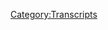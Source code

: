 {{DEFAULTSORT:
    #_TRANSCRIPT_0617:June 27, 2003
}}{{Transcript
    | title         = [[617: June 27, 2003]]
    | caption       = [https://knowledgefight.libsyn.com/617-june-27-2003 Listen to this episode on Libsyn]
    | episodeNumber = [[617: June 27, 2003|617]]
    | length        = 01:19:57
}}

{{MessageBox
    | header     = Warning: Bot Generated Content
    | text       = This transcript was automatically generated by transcription software and likely contains many mistakes and misattributions. Please check the audio for definitive quotes, attribution, and context.
    | image      = N3yvass4myg91.webp
    | imagewidth = 50px
    | id         = warning
}}

{{TranscriptBlock
    | name      = Unknown Speaker
    | timestamp = 00:00:00.000
    | text      = N-N-N-N-N-N-Knowledge Fight
}}

{{TranscriptBlock
    | name      = Unknown Speaker
    | timestamp = 00:00:12.960
    | text      = Dan and Jordan, I am sweating.
}}

{{TranscriptBlock
    | name      = Unknown Speaker
    | timestamp = 00:00:18.320
    | text      = Knowledgefight.com, it's time to pray.
}}

{{TranscriptBlock
    | name      = Unknown Speaker
    | timestamp = 00:00:21.320
    | text      = I have great respect for Knowledgefight.
}}

{{TranscriptBlock
    | name      = Unknown Speaker
    | timestamp = 00:00:23.920
    | text      = Knowledgefight.
}}

{{TranscriptBlock
    | name      = Unknown Speaker
    | timestamp = 00:00:24.920
    | text      = I'm sick of them posing as if they're the good guys, saying we are the bad guys.
}}

{{TranscriptBlock
    | name      = Unknown Speaker
    | timestamp = 00:00:29.000
    | text      = Knowledgefight.
}}

{{TranscriptBlock
    | name      = Unknown Speaker
    | timestamp = 00:00:30.000
    | text      = Dan and Jordan, Knowledgefight.
}}

{{TranscriptBlock
    | name      = Unknown Speaker
    | timestamp = 00:00:32.000
    | text      = Riddler, Riddler, Riddler.
}}

{{TranscriptBlock
    | name      = Unknown Speaker
    | timestamp = 00:00:34.000
    | text      = I need, I need money.
}}

{{TranscriptBlock
    | name      = Unknown Speaker
    | timestamp = 00:00:36.000
    | text      = Riddler, Riddler, Riddler.
}}

{{TranscriptBlock
    | name      = Unknown Speaker
    | timestamp = 00:00:39.000
    | text      = Andy and Kansas, Andy and Kansas.
}}

{{TranscriptBlock
    | name      = Unknown Speaker
    | timestamp = 00:00:42.000
    | text      = Stop it.
}}

{{TranscriptBlock
    | name      = Unknown Speaker
    | timestamp = 00:00:43.000
    | text      = Andy and Kansas, Andy and Kansas.
}}

{{TranscriptBlock
    | name      = Unknown Speaker
    | timestamp = 00:00:45.000
    | text      = Andy, Andy, it's time to pray.
}}

{{TranscriptBlock
    | name      = Unknown Speaker
    | timestamp = 00:00:47.000
    | text      = Andy and Kansas, you're on the air.
}}

{{TranscriptBlock
    | name      = Unknown Speaker
    | timestamp = 00:00:48.000
    | text      = Thanks for holding.
}}

{{TranscriptBlock
    | name      = Unknown Speaker
    | timestamp = 00:00:49.000
    | text      = Hello Alex, I'm a first time caller.
}}

{{TranscriptBlock
    | name      = Unknown Speaker
    | timestamp = 00:00:51.000
    | text      = I'm a huge fan.
}}

{{TranscriptBlock
    | name      = Unknown Speaker
    | timestamp = 00:00:52.000
    | text      = I love your room.
}}

{{TranscriptBlock
    | name      = Unknown Speaker
    | timestamp = 00:00:53.000
    | text      = Knowledgefight.
}}

{{TranscriptBlock
    | name      = Unknown Speaker
    | timestamp = 00:00:54.000
    | text      = N-N-N-N-N-Knowledgefight.com.
}}

{{TranscriptBlock
    | name      = Unknown Speaker
    | timestamp = 00:00:57.000
    | text      = I love you.
}}

{{TranscriptBlock
    | name      = Unknown Speaker
    | timestamp = 00:00:59.000
    | text      = Hey everybody, welcome back to Knowledgefight.
}}

{{TranscriptBlock
    | name      = Unknown Speaker
    | timestamp = 00:01:01.000
    | text      = I'm Dan.
}}

{{TranscriptBlock
    | name      = Unknown Speaker
    | timestamp = 00:01:02.000
    | text      = I'm Jordan.
}}

{{TranscriptBlock
    | name      = Unknown Speaker
    | timestamp = 00:01:03.000
    | text      = We're a couple dudes.
}}

{{TranscriptBlock
    | name      = Unknown Speaker
    | timestamp = 00:01:04.000
    | text      = I'd like to sit around and worship at the altar of Selim and talk a little bit about
}}

{{TranscriptBlock
    | name      = Unknown Speaker
    | timestamp = 00:01:06.000
    | text      = Alex Jones.
}}

{{TranscriptBlock
    | name      = Unknown Speaker
    | timestamp = 00:01:07.000
    | text      = Oh indeed we are, Dan.
}}

{{TranscriptBlock
    | name      = Unknown Speaker
    | timestamp = 00:01:08.000
    | text      = Jordan.
}}

{{TranscriptBlock
    | name      = Unknown Speaker
    | timestamp = 00:01:09.000
    | text      = Dan.
}}

{{TranscriptBlock
    | name      = Unknown Speaker
    | timestamp = 00:01:10.000
    | text      = Jordan.
}}

{{TranscriptBlock
    | name      = Unknown Speaker
    | timestamp = 00:01:11.000
    | text      = I have a quick question for you.
}}

{{TranscriptBlock
    | name      = Unknown Speaker
    | timestamp = 00:01:12.000
    | text      = Yes, what's up?
}}

{{TranscriptBlock
    | name      = Unknown Speaker
    | timestamp = 00:01:13.000
    | text      = What's your bright spot today, sir?
}}

{{TranscriptBlock
    | name      = Unknown Speaker
    | timestamp = 00:01:14.000
    | text      = My bright spot today might be a controversial bright spot.
}}

{{TranscriptBlock
    | name      = Unknown Speaker
    | timestamp = 00:01:16.000
    | text      = Controversial bright spot.
}}

{{TranscriptBlock
    | name      = Unknown Speaker
    | timestamp = 00:01:17.000
    | text      = Maybe one that people won't come on board for.
}}

{{TranscriptBlock
    | name      = Unknown Speaker
    | timestamp = 00:01:20.000
    | text      = Okay, okay.
}}

{{TranscriptBlock
    | name      = Unknown Speaker
    | timestamp = 00:01:21.000
    | text      = And that is, I'm excited that it's winter.
}}

{{TranscriptBlock
    | name      = Unknown Speaker
    | timestamp = 00:01:24.000
    | text      = Ah, I see, I see.
}}

{{TranscriptBlock
    | name      = Unknown Speaker
    | timestamp = 00:01:26.000
    | text      = I didn't realize it until maybe like a couple weeks ago, but I was like, I am pumped that
}}

{{TranscriptBlock
    | name      = Unknown Speaker
    | timestamp = 00:01:32.000
    | text      = a Chicago winter is coming.
}}

{{TranscriptBlock
    | name      = Unknown Speaker
    | timestamp = 00:01:34.000
    | text      = You know, like I didn't realize how much I enjoy it.
}}

{{TranscriptBlock
    | name      = Unknown Speaker
    | timestamp = 00:01:36.400
    | text      = I like a winter.
}}

{{TranscriptBlock
    | name      = Unknown Speaker
    | timestamp = 00:01:37.400
    | text      = And I know I say that and then it's going to be negative 20 and I'm like, I hate winter.
}}

{{TranscriptBlock
    | name      = Unknown Speaker
    | timestamp = 00:01:43.000
    | text      = No, no, no.
}}

{{TranscriptBlock
    | name      = Unknown Speaker
    | timestamp = 00:01:44.000
    | text      = That is the nature of the beast.
}}

{{TranscriptBlock
    | name      = Unknown Speaker
    | timestamp = 00:01:46.000
    | text      = Yeah, but I don't think I could live in a place that didn't have a winter.
}}

{{TranscriptBlock
    | name      = Unknown Speaker
    | timestamp = 00:01:50.000
    | text      = And it's kind of nice to have a little bit of snow coming.
}}

{{TranscriptBlock
    | name      = Unknown Speaker
    | timestamp = 00:01:53.000
    | text      = Yeah, it's a nice thing to have the seasons change something for you without you having
}}

{{TranscriptBlock
    | name      = Unknown Speaker
    | timestamp = 00:01:59.400
    | text      = to like move or something, you know?
}}

{{TranscriptBlock
    | name      = Unknown Speaker
    | timestamp = 00:02:01.000
    | text      = Sure.
}}

{{TranscriptBlock
    | name      = Unknown Speaker
    | timestamp = 00:02:02.000
    | text      = Like I just, all I did was just sit here for a while and things are different now.
}}

{{TranscriptBlock
    | name      = Unknown Speaker
    | timestamp = 00:02:05.000
    | text      = That's not bad.
}}

{{TranscriptBlock
    | name      = Unknown Speaker
    | timestamp = 00:02:06.000
    | text      = No.
}}

{{TranscriptBlock
    | name      = Unknown Speaker
    | timestamp = 00:02:07.000
    | text      = No.
}}

{{TranscriptBlock
    | name      = Unknown Speaker
    | timestamp = 00:02:08.000
    | text      = Yeah, and you know, I think the, it feels like the leaves fell off the trees like within
}}

{{TranscriptBlock
    | name      = Unknown Speaker
    | timestamp = 00:02:12.000
    | text      = a matter of a couple days.
}}

{{TranscriptBlock
    | name      = Unknown Speaker
    | timestamp = 00:02:13.000
    | text      = Awful quick.
}}

{{TranscriptBlock
    | name      = Unknown Speaker
    | timestamp = 00:02:14.000
    | text      = Like overnight and then now it's snowing.
}}

{{TranscriptBlock
    | name      = Unknown Speaker
    | timestamp = 00:02:17.000
    | text      = Yep.
}}

{{TranscriptBlock
    | name      = Unknown Speaker
    | timestamp = 00:02:18.000
    | text      = Alright, here we go.
}}

{{TranscriptBlock
    | name      = Unknown Speaker
    | timestamp = 00:02:19.000
    | text      = It was fine.
}}

{{TranscriptBlock
    | name      = Unknown Speaker
    | timestamp = 00:02:20.000
    | text      = It was a nice sunny day and then about two in the afternoon it's just like, well, it's
}}

{{TranscriptBlock
    | name      = Unknown Speaker
    | timestamp = 00:02:24.000
    | text      = going to be winter forever now.
}}

{{TranscriptBlock
    | name      = Unknown Speaker
    | timestamp = 00:02:25.000
    | text      = Yeah, zero to 60 or 60 to zero I guess in this case.
}}

{{TranscriptBlock
    | name      = Unknown Speaker
    | timestamp = 00:02:28.000
    | text      = Oh, nice.
}}

{{TranscriptBlock
    | name      = Unknown Speaker
    | timestamp = 00:02:29.000
    | text      = I like fall probably the best.
}}

{{TranscriptBlock
    | name      = Unknown Speaker
    | timestamp = 00:02:31.000
    | text      = Sure.
}}

{{TranscriptBlock
    | name      = Unknown Speaker
    | timestamp = 00:02:32.000
    | text      = But then, yeah, winter's pretty good.
}}

{{TranscriptBlock
    | name      = Unknown Speaker
    | timestamp = 00:02:33.000
    | text      = Winter's pretty good.
}}

{{TranscriptBlock
    | name      = Unknown Speaker
    | timestamp = 00:02:34.000
    | text      = I don't think, as much as I love, you know, the islands.
}}

{{TranscriptBlock
    | name      = Unknown Speaker
    | timestamp = 00:02:37.000
    | text      = Sure.
}}

{{TranscriptBlock
    | name      = Unknown Speaker
    | timestamp = 00:02:38.000
    | text      = The tropics.
}}

{{TranscriptBlock
    | name      = Unknown Speaker
    | timestamp = 00:02:39.000
    | text      = Sure.
}}

{{TranscriptBlock
    | name      = Unknown Speaker
    | timestamp = 00:02:40.000
    | text      = Yeah, yeah, yeah.
}}

{{TranscriptBlock
    | name      = Unknown Speaker
    | timestamp = 00:02:41.000
    | text      = I don't know.
}}

{{TranscriptBlock
    | name      = Unknown Speaker
    | timestamp = 00:02:42.000
    | text      = I might miss winter.
}}

{{TranscriptBlock
    | name      = Unknown Speaker
    | timestamp = 00:02:43.000
    | text      = The winter is, I'm an indoor kid.
}}

{{TranscriptBlock
    | name      = Unknown Speaker
    | timestamp = 00:02:45.000
    | text      = I'm an indoor kid, man.
}}

{{TranscriptBlock
    | name      = Unknown Speaker
    | timestamp = 00:02:46.000
    | text      = Sure.
}}

{{TranscriptBlock
    | name      = Unknown Speaker
    | timestamp = 00:02:47.000
    | text      = You know, I don't like to be outside much anyway.
}}

{{TranscriptBlock
    | name      = Unknown Speaker
    | timestamp = 00:02:49.000
    | text      = So if it's super cold, that just gives me an excuse to get back inside that much quicker.
}}

{{TranscriptBlock
    | name      = Unknown Speaker
    | timestamp = 00:02:53.000
    | text      = That's true.
}}

{{TranscriptBlock
    | name      = Unknown Speaker
    | timestamp = 00:02:54.000
    | text      = Yeah.
}}

{{TranscriptBlock
    | name      = Unknown Speaker
    | timestamp = 00:02:55.000
    | text      = And if you're an indoor kid, I can just bring snowballs inside your house.
}}

{{TranscriptBlock
    | name      = Unknown Speaker
    | timestamp = 00:02:58.000
    | text      = Yeah, exactly.
}}

{{TranscriptBlock
    | name      = Unknown Speaker
    | timestamp = 00:02:59.000
    | text      = Throw them at you.
}}

{{TranscriptBlock
    | name      = Unknown Speaker
    | timestamp = 00:03:00.000
    | text      = I'll put them in the freezer and then we'll have a good time.
}}

{{TranscriptBlock
    | name      = Unknown Speaker
    | timestamp = 00:03:02.000
    | text      = For sure.
}}

{{TranscriptBlock
    | name      = Unknown Speaker
    | timestamp = 00:03:03.000
    | text      = So what's your bright spot?
}}

{{TranscriptBlock
    | name      = Unknown Speaker
    | timestamp = 00:03:04.000
    | text      = My bright spot, Dan, is, I'm surprised it was not your bright spot as well, but we had
}}

{{TranscriptBlock
    | name      = Unknown Speaker
    | timestamp = 00:03:11.000
    | text      = a bit of a fun time watching wrestling with the.
}}

{{TranscriptBlock
    | name      = Unknown Speaker
    | timestamp = 00:03:15.000
    | text      = Want to go watch AEW's Full Gear pay-per-view.
}}

{{TranscriptBlock
    | name      = Unknown Speaker
    | timestamp = 00:03:18.000
    | text      = Yes, with Marty and Sarah of Marty and Sarah Love Wrestling.
}}

{{TranscriptBlock
    | name      = Unknown Speaker
    | timestamp = 00:03:22.000
    | text      = Yeah.
}}

{{TranscriptBlock
    | name      = Unknown Speaker
    | timestamp = 00:03:23.000
    | text      = We had a nice off-air crossover episode, I believe is what people are calling a hanging
}}

{{TranscriptBlock
    | name      = Unknown Speaker
    | timestamp = 00:03:28.000
    | text      = out these days.
}}

{{TranscriptBlock
    | name      = Unknown Speaker
    | timestamp = 00:03:29.000
    | text      = It was a goddamn fist fight.
}}

{{TranscriptBlock
    | name      = Unknown Speaker
    | timestamp = 00:03:30.000
    | text      = It was a goddamn fist fight.
}}

{{TranscriptBlock
    | name      = Unknown Speaker
    | timestamp = 00:03:33.000
    | text      = It was a fantastic time.
}}

{{TranscriptBlock
    | name      = Unknown Speaker
    | timestamp = 00:03:34.000
    | text      = It was great to see them.
}}

{{TranscriptBlock
    | name      = Unknown Speaker
    | timestamp = 00:03:35.000
    | text      = I haven't been to their place in, you know, it was just great.
}}

{{TranscriptBlock
    | name      = Unknown Speaker
    | timestamp = 00:03:38.000
    | text      = It was fantastic.
}}

{{TranscriptBlock
    | name      = Unknown Speaker
    | timestamp = 00:03:39.000
    | text      = It was a lot of fun.
}}

{{TranscriptBlock
    | name      = Unknown Speaker
    | timestamp = 00:03:40.000
    | text      = It was good times hanging out.
}}

{{TranscriptBlock
    | name      = Unknown Speaker
    | timestamp = 00:03:42.000
    | text      = I am going to keep my review of the pay-per-view of myself.
}}

{{TranscriptBlock
    | name      = Unknown Speaker
    | timestamp = 00:03:45.000
    | text      = Yes, we'll keep one of those.
}}

{{TranscriptBlock
    | name      = Unknown Speaker
    | timestamp = 00:03:46.000
    | text      = Except to say it was too long.
}}

{{TranscriptBlock
    | name      = Unknown Speaker
    | timestamp = 00:03:47.000
    | text      = Too long!
}}

{{TranscriptBlock
    | name      = Unknown Speaker
    | timestamp = 00:03:48.000
    | text      = Too long.
}}

{{TranscriptBlock
    | name      = Unknown Speaker
    | timestamp = 00:03:49.000
    | text      = That is not going to be a controversial bright spot.
}}

{{TranscriptBlock
    | name      = Unknown Speaker
    | timestamp = 00:03:51.000
    | text      = Probably not.
}}

{{TranscriptBlock
    | name      = Unknown Speaker
    | timestamp = 00:03:52.000
    | text      = So, Jordan, today we're going back to the past.
}}

{{TranscriptBlock
    | name      = Unknown Speaker
    | timestamp = 00:03:55.000
    | text      = We're going to be talking about June 27th, 2003.
}}

{{TranscriptBlock
    | name      = Unknown Speaker
    | timestamp = 00:03:59.000
    | text      = Okay.
}}

{{TranscriptBlock
    | name      = Unknown Speaker
    | timestamp = 00:04:00.000
    | text      = On this here episode.
}}

{{TranscriptBlock
    | name      = Unknown Speaker
    | timestamp = 00:04:02.000
    | text      = And one of the reasons for that was that on our last episode of the present day, I think
}}

{{TranscriptBlock
    | name      = Unknown Speaker
    | timestamp = 00:04:07.000
    | text      = I got enough of Alex.
}}

{{TranscriptBlock
    | name      = Unknown Speaker
    | timestamp = 00:04:09.000
    | text      = This guy's a real dick.
}}

{{TranscriptBlock
    | name      = Unknown Speaker
    | timestamp = 00:04:11.000
    | text      = He's a real piece of shit.
}}

{{TranscriptBlock
    | name      = Unknown Speaker
    | timestamp = 00:04:12.000
    | text      = And I want to maintain there being some things to learn on this here podcast.
}}

{{TranscriptBlock
    | name      = Unknown Speaker
    | timestamp = 00:04:19.000
    | text      = Sure.
}}

{{TranscriptBlock
    | name      = Unknown Speaker
    | timestamp = 00:04:20.000
    | text      = And so I wanted to dig back and find some meaty stuff to go over.
}}

{{TranscriptBlock
    | name      = Unknown Speaker
    | timestamp = 00:04:24.000
    | text      = And I did.
}}

{{TranscriptBlock
    | name      = Unknown Speaker
    | timestamp = 00:04:25.000
    | text      = I found some things that are, I think, going to be really interesting to get into.
}}

{{TranscriptBlock
    | name      = Unknown Speaker
    | timestamp = 00:04:28.000
    | text      = Some perceptions that will be busted.
}}

{{TranscriptBlock
    | name      = Unknown Speaker
    | timestamp = 00:04:31.000
    | text      = Ooh.
}}

{{TranscriptBlock
    | name      = Unknown Speaker
    | timestamp = 00:04:32.000
    | text      = Maybe a little...
}}

{{TranscriptBlock
    | name      = Unknown Speaker
    | timestamp = 00:04:33.000
    | text      = A little knock, knock, knock.
}}

{{TranscriptBlock
    | name      = Unknown Speaker
    | timestamp = 00:04:34.000
    | text      = A little perceptions.
}}

{{TranscriptBlock
    | name      = Unknown Speaker
    | timestamp = 00:04:35.000
    | text      = You're busted.
}}

{{TranscriptBlock
    | name      = Unknown Speaker
    | timestamp = 00:04:36.000
    | text      = You're busted.
}}

{{TranscriptBlock
    | name      = Unknown Speaker
    | timestamp = 00:04:37.000
    | text      = And I'm excited to get into that, but before we do, Jordan, let's say hello to some new
}}

{{TranscriptBlock
    | name      = Unknown Speaker
    | timestamp = 00:04:40.000
    | text      = wonks.
}}

{{TranscriptBlock
    | name      = Unknown Speaker
    | timestamp = 00:04:41.000
    | text      = That's a great idea.
}}

{{TranscriptBlock
    | name      = Unknown Speaker
    | timestamp = 00:04:42.000
    | text      = So first, Mark Mack in Mayberry RFD.
}}

{{TranscriptBlock
    | name      = Unknown Speaker
    | timestamp = 00:04:44.000
    | text      = Thank you so much.
}}

{{TranscriptBlock
    | name      = Unknown Speaker
    | timestamp = 00:04:45.000
    | text      = You are now a policy wonk.
}}

{{TranscriptBlock
    | name      = Unknown Speaker
    | timestamp = 00:04:46.000
    | text      = I'm a policy wonk.
}}

{{TranscriptBlock
    | name      = Unknown Speaker
    | timestamp = 00:04:47.000
    | text      = Thank you very much, Mark Mack.
}}

{{TranscriptBlock
    | name      = Unknown Speaker
    | timestamp = 00:04:48.000
    | text      = Thank you.
}}

{{TranscriptBlock
    | name      = Unknown Speaker
    | timestamp = 00:04:49.000
    | text      = Next, my partner's two cats are named Tom and Bosley, and she didn't get why it was
}}

{{TranscriptBlock
    | name      = Unknown Speaker
    | timestamp = 00:04:53.000
    | text      = funny.
}}

{{TranscriptBlock
    | name      = Unknown Speaker
    | timestamp = 00:04:54.000
    | text      = Thank you so much.
}}

{{TranscriptBlock
    | name      = Unknown Speaker
    | timestamp = 00:04:55.000
    | text      = You are now a policy wonk.
}}

{{TranscriptBlock
    | name      = Unknown Speaker
    | timestamp = 00:04:56.000
    | text      = I'm a policy wonk.
}}

{{TranscriptBlock
    | name      = Unknown Speaker
    | timestamp = 00:04:57.000
    | text      = Thank you very much.
}}

{{TranscriptBlock
    | name      = Unknown Speaker
    | timestamp = 00:04:58.000
    | text      = Thank you.
}}

{{TranscriptBlock
    | name      = Unknown Speaker
    | timestamp = 00:04:59.000
    | text      = Next, it's not the globalist but eating disorder that consumes kids.
}}

{{TranscriptBlock
    | name      = Unknown Speaker
    | timestamp = 00:05:01.000
    | text      = Fuck eating disorder.
}}

{{TranscriptBlock
    | name      = Unknown Speaker
    | timestamp = 00:05:02.000
    | text      = Thank you so much.
}}

{{TranscriptBlock
    | name      = Unknown Speaker
    | timestamp = 00:05:03.000
    | text      = You are now a policy wonk.
}}

{{TranscriptBlock
    | name      = Unknown Speaker
    | timestamp = 00:05:04.000
    | text      = I'm a policy wonk.
}}

{{TranscriptBlock
    | name      = Unknown Speaker
    | timestamp = 00:05:05.000
    | text      = Thank you, and we agree.
}}

{{TranscriptBlock
    | name      = Unknown Speaker
    | timestamp = 00:05:06.000
    | text      = Next, you can't say that on the HPG network.
}}

{{TranscriptBlock
    | name      = Unknown Speaker
    | timestamp = 00:05:08.000
    | text      = Thank you so much.
}}

{{TranscriptBlock
    | name      = Unknown Speaker
    | timestamp = 00:05:09.000
    | text      = You are now a policy wonk.
}}

{{TranscriptBlock
    | name      = Unknown Speaker
    | timestamp = 00:05:10.000
    | text      = I'm a policy wonk.
}}

{{TranscriptBlock
    | name      = Unknown Speaker
    | timestamp = 00:05:11.000
    | text      = Thank you very much.
}}

{{TranscriptBlock
    | name      = Unknown Speaker
    | timestamp = 00:05:12.000
    | text      = Strange aliases.
}}

{{TranscriptBlock
    | name      = Unknown Speaker
    | timestamp = 00:05:13.000
    | text      = Yeah.
}}

{{TranscriptBlock
    | name      = Unknown Speaker
    | timestamp = 00:05:14.000
    | text      = Not this one, though.
}}

{{TranscriptBlock
    | name      = Unknown Speaker
    | timestamp = 00:05:15.000
    | text      = J.D.
}}

{{TranscriptBlock
    | name      = Unknown Speaker
    | timestamp = 00:05:16.000
    | text      = Thank you so much.
}}

{{TranscriptBlock
    | name      = Unknown Speaker
    | timestamp = 00:05:17.000
    | text      = I love it.
}}

{{TranscriptBlock
    | name      = Unknown Speaker
    | timestamp = 00:05:18.000
    | text      = Hello, you're now a policy wonk.
}}

{{TranscriptBlock
    | name      = Unknown Speaker
    | timestamp = 00:05:19.000
    | text      = I'm a policy wonk.
}}

{{TranscriptBlock
    | name      = Unknown Speaker
    | timestamp = 00:05:20.000
    | text      = Thank you, J.D.
}}

{{TranscriptBlock
    | name      = Unknown Speaker
    | timestamp = 00:05:21.000
    | text      = And Mr. Jones and me look into the deep state.
}}

{{TranscriptBlock
    | name      = Unknown Speaker
    | timestamp = 00:05:24.360
    | text      = Yeah, we stare at the desertly globalists.
}}

{{TranscriptBlock
    | name      = Unknown Speaker
    | timestamp = 00:05:27.199
    | text      = They're coming for you.
}}

{{TranscriptBlock
    | name      = Unknown Speaker
    | timestamp = 00:05:28.199
    | text      = Oh, no, no.
}}

{{TranscriptBlock
    | name      = Unknown Speaker
    | timestamp = 00:05:29.199
    | text      = They're coming for me.
}}

{{TranscriptBlock
    | name      = Unknown Speaker
    | timestamp = 00:05:30.199
    | text      = I want to beat Bob Dylan.
}}

{{TranscriptBlock
    | name      = Unknown Speaker
    | timestamp = 00:05:32.079
    | text      = Thank you so much.
}}

{{TranscriptBlock
    | name      = Unknown Speaker
    | timestamp = 00:05:33.079
    | text      = You are now a policy wonk.
}}

{{TranscriptBlock
    | name      = Unknown Speaker
    | timestamp = 00:05:34.079
    | text      = I'm a policy wonk.
}}

{{TranscriptBlock
    | name      = Unknown Speaker
    | timestamp = 00:05:35.079
    | text      = Thank you.
}}

{{TranscriptBlock
    | name      = Unknown Speaker
    | timestamp = 00:05:36.079
    | text      = Thank you.
}}

{{TranscriptBlock
    | name      = Unknown Speaker
    | timestamp = 00:05:37.079
    | text      = Thank you.
}}

{{TranscriptBlock
    | name      = Unknown Speaker
    | timestamp = 00:05:38.079
    | text      = I like this message.
}}

{{TranscriptBlock
    | name      = Unknown Speaker
    | timestamp = 00:05:39.079
    | text      = Thank you.
}}

{{TranscriptBlock
    | name      = Unknown Speaker
    | timestamp = 00:05:40.079
    | text      = This person who had that to be their name.
}}

{{TranscriptBlock
    | name      = Unknown Speaker
    | timestamp = 00:05:43.000
    | text      = Thank God they included a clarification that-
}}

{{TranscriptBlock
    | name      = Unknown Speaker
    | timestamp = 00:05:45.560
    | text      = Did they perhaps sing-
}}

{{TranscriptBlock
    | name      = Unknown Speaker
    | timestamp = 00:05:46.560
    | text      = No, no.
}}

{{TranscriptBlock
    | name      = Unknown Speaker
    | timestamp = 00:05:47.560
    | text      = They had a clarification that was a Counting Crows reference, and I really appreciated
}}

{{TranscriptBlock
    | name      = Unknown Speaker
    | timestamp = 00:05:51.519
    | text      = that, because I don't know if I would have got that otherwise.
}}

{{TranscriptBlock
    | name      = Unknown Speaker
    | timestamp = 00:05:53.360
    | text      = Yeah, it would have been interesting to see you read the entire thing without knowledge
}}

{{TranscriptBlock
    | name      = Unknown Speaker
    | timestamp = 00:05:56.800
    | text      = that it was lyrics.
}}

{{TranscriptBlock
    | name      = Unknown Speaker
    | timestamp = 00:05:58.160
    | text      = What is this?
}}

{{TranscriptBlock
    | name      = Unknown Speaker
    | timestamp = 00:05:59.160
    | text      = Yeah, that would be fun.
}}

{{TranscriptBlock
    | name      = Unknown Speaker
    | timestamp = 00:06:00.160
    | text      = And we got a technocrat to say hello to, so J.Z. in Olympia.
}}

{{TranscriptBlock
    | name      = Unknown Speaker
    | timestamp = 00:06:04.560
    | text      = Thank you so much.
}}

{{TranscriptBlock
    | name      = Unknown Speaker
    | timestamp = 00:06:05.560
    | text      = You are now a technocrat.
}}

{{TranscriptBlock
    | name      = Unknown Speaker
    | timestamp = 00:06:06.560
    | text      = I'm a policy wonk.
}}

{{TranscriptBlock
    | name      = Unknown Speaker
    | timestamp = 00:06:07.560
    | text      = Crikey, mate.
}}

{{TranscriptBlock
    | name      = Unknown Speaker
    | timestamp = 00:06:08.560
    | text      = That's fantastic.
}}

{{TranscriptBlock
    | name      = Unknown Speaker
    | timestamp = 00:06:09.560
    | text      = Have yourself a brew.
}}

{{TranscriptBlock
    | name      = Unknown Speaker
    | timestamp = 00:06:10.560
    | text      = How's your 401k doing, bro?
}}

{{TranscriptBlock
    | name      = Unknown Speaker
    | timestamp = 00:06:12.079
    | text      = All right, we got to go full tilt boogie on this, Watson, all right?
}}

{{TranscriptBlock
    | name      = Unknown Speaker
    | timestamp = 00:06:14.759
    | text      = Let's just get down to business.
}}

{{TranscriptBlock
    | name      = Unknown Speaker
    | timestamp = 00:06:16.319
    | text      = We ain't making that money off that heroin.
}}

{{TranscriptBlock
    | name      = Unknown Speaker
    | timestamp = 00:06:18.399
    | text      = Why you pimps so good?
}}

{{TranscriptBlock
    | name      = Unknown Speaker
    | timestamp = 00:06:20.319
    | text      = My neck is freakishly large.
}}

{{TranscriptBlock
    | name      = Unknown Speaker
    | timestamp = 00:06:21.959
    | text      = I declare info war on you.
}}

{{TranscriptBlock
    | name      = Unknown Speaker
    | timestamp = 00:06:24.399
    | text      = Thank you so much, J.Z. in Olympia, and it's not-
}}

{{TranscriptBlock
    | name      = Unknown Speaker
    | timestamp = 00:06:26.399
    | text      = Thank you very much.
}}

{{TranscriptBlock
    | name      = Unknown Speaker
    | timestamp = 00:06:27.399
    | text      = It's two letters.
}}

{{TranscriptBlock
    | name      = Unknown Speaker
    | timestamp = 00:06:28.399
    | text      = It's J.Z.
}}

{{TranscriptBlock
    | name      = Unknown Speaker
    | timestamp = 00:06:29.399
    | text      = Right, right.
}}

{{TranscriptBlock
    | name      = Unknown Speaker
    | timestamp = 00:06:30.399
    | text      = It's not the J.Z. in the Illuminati.
}}

{{TranscriptBlock
    | name      = Unknown Speaker
    | timestamp = 00:06:31.399
    | text      = No, no.
}}

{{TranscriptBlock
    | name      = Unknown Speaker
    | timestamp = 00:06:32.399
    | text      = It's a different J.Z.
}}

{{TranscriptBlock
    | name      = Unknown Speaker
    | timestamp = 00:06:33.399
    | text      = Not Mr. Beyonce.
}}

{{TranscriptBlock
    | name      = Unknown Speaker
    | timestamp = 00:06:34.399
    | text      = Right, right, right, right.
}}

{{TranscriptBlock
    | name      = Unknown Speaker
    | timestamp = 00:06:35.399
    | text      = No.
}}

{{TranscriptBlock
    | name      = Unknown Speaker
    | timestamp = 00:06:36.399
    | text      = No, no, no.
}}

{{TranscriptBlock
    | name      = Unknown Speaker
    | timestamp = 00:06:37.399
    | text      = Not the king's queen.
}}

{{TranscriptBlock
    | name      = Unknown Speaker
    | timestamp = 00:06:38.399
    | text      = It's a J and a Z.
}}

{{TranscriptBlock
    | name      = Unknown Speaker
    | timestamp = 00:06:39.399
    | text      = So, Jordan, we start off today's episode with some triumphant news for some, some possibly
}}

{{TranscriptBlock
    | name      = Unknown Speaker
    | timestamp = 00:06:46.519
    | text      = iffy news for Alex that he interprets in a strange way.
}}

{{TranscriptBlock
    | name      = Unknown Speaker
    | timestamp = 00:06:50.959
    | text      = US Senator, the oldest US Senator, the longest serving US Senator who just left office last
}}

{{TranscriptBlock
    | name      = Unknown Speaker
    | timestamp = 00:06:58.800
    | text      = year died this morning.
}}

{{TranscriptBlock
    | name      = Unknown Speaker
    | timestamp = 00:07:02.000
    | text      = Former US Senator Strom Thurmond dies.
}}

{{TranscriptBlock
    | name      = Unknown Speaker
    | timestamp = 00:07:06.079
    | text      = Strom Thurmond, the longest serving Senator in US history died Thursday.
}}

{{TranscriptBlock
    | name      = Unknown Speaker
    | timestamp = 00:07:10.519
    | text      = He was 100.
}}

{{TranscriptBlock
    | name      = Unknown Speaker
    | timestamp = 00:07:13.240
    | text      = So he died in the, I guess, early morning hours yesterday.
}}

{{TranscriptBlock
    | name      = Unknown Speaker
    | timestamp = 00:07:17.439
    | text      = Again, Thurmond died at 9.45 PM local time in a hospital in his hometown of Edgar Field,
}}

{{TranscriptBlock
    | name      = Unknown Speaker
    | timestamp = 00:07:26.120
    | text      = said his son, Strom Thurmond Jr.
}}

{{TranscriptBlock
    | name      = Unknown Speaker
    | timestamp = 00:07:29.199
    | text      = He served as a Senator from South Carolina for 48 years, as both a Democrat and later
}}

{{TranscriptBlock
    | name      = Unknown Speaker
    | timestamp = 00:07:34.800
    | text      = as a Republican.
}}

{{TranscriptBlock
    | name      = Unknown Speaker
    | timestamp = 00:07:37.560
    | text      = And Strom Thurmond was attacked viciously and endlessly because he wasn't a Democrat
}}

{{TranscriptBlock
    | name      = Unknown Speaker
    | timestamp = 00:07:43.079
    | text      = and he wasn't a Klan member.
}}

{{TranscriptBlock
    | name      = Unknown Speaker
    | timestamp = 00:07:44.680
    | text      = So he was called a racist.
}}

{{TranscriptBlock
    | name      = Unknown Speaker
    | timestamp = 00:07:46.519
    | text      = If you're a Klan member, if you hate black people, if you try to exterminate them, you're
}}

{{TranscriptBlock
    | name      = Unknown Speaker
    | timestamp = 00:07:52.560
    | text      = called a member.
}}

{{TranscriptBlock
    | name      = Unknown Speaker
    | timestamp = 00:07:53.560
    | text      = Sir, I have a question.
}}

{{TranscriptBlock
    | name      = Unknown Speaker
    | timestamp = 00:07:54.560
    | text      = You're called a right wing extremist if you care about black people.
}}

{{TranscriptBlock
    | name      = Unknown Speaker
    | timestamp = 00:07:59.279
    | text      = And so he was attacked.
}}

{{TranscriptBlock
    | name      = Unknown Speaker
    | timestamp = 00:08:00.720
    | text      = He was attacked.
}}

{{TranscriptBlock
    | name      = Unknown Speaker
    | timestamp = 00:08:01.720
    | text      = Excuse me, sir.
}}

{{TranscriptBlock
    | name      = Unknown Speaker
    | timestamp = 00:08:02.720
    | text      = He was attacked.
}}

{{TranscriptBlock
    | name      = Unknown Speaker
    | timestamp = 00:08:03.720
    | text      = Excuse me, sir.
}}

{{TranscriptBlock
    | name      = Unknown Speaker
    | timestamp = 00:08:04.720
    | text      = He was attacked.
}}

{{TranscriptBlock
    | name      = Unknown Speaker
    | timestamp = 00:08:05.720
    | text      = He was attacked.
}}

{{TranscriptBlock
    | name      = Unknown Speaker
    | timestamp = 00:08:06.720
    | text      = He wanted slavery back.
}}

{{TranscriptBlock
    | name      = Unknown Speaker
    | timestamp = 00:08:07.720
    | text      = So yeah, I think this is an interesting take on Strom Thurmond and why people would call
}}

{{TranscriptBlock
    | name      = Unknown Speaker
    | timestamp = 00:08:11.399
    | text      = him a racist.
}}

{{TranscriptBlock
    | name      = Unknown Speaker
    | timestamp = 00:08:12.639
    | text      = Wow.
}}

{{TranscriptBlock
    | name      = Unknown Speaker
    | timestamp = 00:08:13.639
    | text      = This is full of shit.
}}

{{TranscriptBlock
    | name      = Unknown Speaker
    | timestamp = 00:08:14.639
    | text      = Yikes.
}}

{{TranscriptBlock
    | name      = Unknown Speaker
    | timestamp = 00:08:15.639
    | text      = So for instance, even in the information that Alex provided in just that clip, you might
}}

{{TranscriptBlock
    | name      = Unknown Speaker
    | timestamp = 00:08:19.439
    | text      = end up like, if that's all you had to go on, you might ask yourself, why did Strom Thurmond
}}

{{TranscriptBlock
    | name      = Unknown Speaker
    | timestamp = 00:08:23.920
    | text      = go from being a Democrat to being a Republican?
}}

{{TranscriptBlock
    | name      = Unknown Speaker
    | timestamp = 00:08:25.920
    | text      = Why?
}}

{{TranscriptBlock
    | name      = Unknown Speaker
    | timestamp = 00:08:26.920
    | text      = Why didn't Alex get into any of that?
}}

{{TranscriptBlock
    | name      = Unknown Speaker
    | timestamp = 00:08:28.879
    | text      = It seems like something that maybe was a big decision for him.
}}

{{TranscriptBlock
    | name      = Unknown Speaker
    | timestamp = 00:08:31.560
    | text      = Yeah.
}}

{{TranscriptBlock
    | name      = Unknown Speaker
    | timestamp = 00:08:32.559
    | text      = I wonder if a lot of people at the same time became, went from being Democrats to becoming
}}

{{TranscriptBlock
    | name      = Unknown Speaker
    | timestamp = 00:08:37.799
    | text      = Republicans.
}}

{{TranscriptBlock
    | name      = Unknown Speaker
    | timestamp = 00:08:38.799
    | text      = So the short version is that Strom was a huge racist and the Democratic party wasn't racist
}}

{{TranscriptBlock
    | name      = Unknown Speaker
    | timestamp = 00:08:42.720
    | text      = enough for him anymore.
}}

{{TranscriptBlock
    | name      = Unknown Speaker
    | timestamp = 00:08:43.799
    | text      = Not anymore.
}}

{{TranscriptBlock
    | name      = Unknown Speaker
    | timestamp = 00:08:44.799
    | text      = So the longer version is that in 1956, many Southern Democrats or Dixiecrats as they were
}}

{{TranscriptBlock
    | name      = Unknown Speaker
    | timestamp = 00:08:49.759
    | text      = known after they went a little rogue in response to Harry S. Truman supporting some civil rights
}}

{{TranscriptBlock
    | name      = Unknown Speaker
    | timestamp = 00:08:54.039
    | text      = things in the 1948 election.
}}

{{TranscriptBlock
    | name      = Unknown Speaker
    | timestamp = 00:08:57.000
    | text      = So these Dixiecrats were really pissed off about the Supreme Court's decision in Brown
}}

{{TranscriptBlock
    | name      = Unknown Speaker
    | timestamp = 00:09:00.440
    | text      = versus Board of Education, which ruled that racially segregated schools were unconstitutional.
}}

{{TranscriptBlock
    | name      = Unknown Speaker
    | timestamp = 00:09:05.799
    | text      = In response, 112 of the 138 members of Congress from Southern states signed what they called
}}

{{TranscriptBlock
    | name      = Unknown Speaker
    | timestamp = 00:09:11.759
    | text      = the Southern Manifesto.
}}

{{TranscriptBlock
    | name      = Unknown Speaker
    | timestamp = 00:09:13.740
    | text      = This document insisted that the Supreme Court had no right to meddle in the matters of education.
}}

{{TranscriptBlock
    | name      = Unknown Speaker
    | timestamp = 00:09:17.840
    | text      = And if, you know, states wanted to make it so people of different races had to go to
}}

{{TranscriptBlock
    | name      = Unknown Speaker
    | timestamp = 00:09:21.379
    | text      = separate schools, protecting that right was critically important.
}}

{{TranscriptBlock
    | name      = Unknown Speaker
    | timestamp = 00:09:24.440
    | text      = It's states' rights, Dan.
}}

{{TranscriptBlock
    | name      = Unknown Speaker
    | timestamp = 00:09:26.500
    | text      = It's not, it's about the federal system getting out of our business.
}}

{{TranscriptBlock
    | name      = Unknown Speaker
    | timestamp = 00:09:29.960
    | text      = It's important to protect the Constitution.
}}

{{TranscriptBlock
    | name      = Unknown Speaker
    | timestamp = 00:09:32.120
    | text      = Absolutely.
}}

{{TranscriptBlock
    | name      = Unknown Speaker
    | timestamp = 00:09:33.120
    | text      = Right?
}}

{{TranscriptBlock
    | name      = Unknown Speaker
    | timestamp = 00:09:34.120
    | text      = Yeah.
}}

{{TranscriptBlock
    | name      = Unknown Speaker
    | timestamp = 00:09:35.120
    | text      = So they pleaded that they should be able to keep their whole separate but equal thing
}}

{{TranscriptBlock
    | name      = Unknown Speaker
    | timestamp = 00:09:37.240
    | text      = going and blamed efforts to desegregate on quote, outside meddlers.
}}

{{TranscriptBlock
    | name      = Unknown Speaker
    | timestamp = 00:09:41.879
    | text      = I've never heard that before.
}}

{{TranscriptBlock
    | name      = Unknown Speaker
    | timestamp = 00:09:43.200
    | text      = Totally.
}}

{{TranscriptBlock
    | name      = Unknown Speaker
    | timestamp = 00:09:44.200
    | text      = That's so weird that outside meddlers have been, they have been fucking up the progressive
}}

{{TranscriptBlock
    | name      = Unknown Speaker
    | timestamp = 00:09:48.740
    | text      = movement for so long.
}}

{{TranscriptBlock
    | name      = Unknown Speaker
    | timestamp = 00:09:50.159
    | text      = Very effective over time.
}}

{{TranscriptBlock
    | name      = Unknown Speaker
    | timestamp = 00:09:52.320
    | text      = Yeah.
}}

{{TranscriptBlock
    | name      = Unknown Speaker
    | timestamp = 00:09:53.320
    | text      = Undefeated outside meddlers.
}}

{{TranscriptBlock
    | name      = Unknown Speaker
    | timestamp = 00:09:55.320
    | text      = They warned that trying to integrate schools was going to destroy the amicable relations
}}

{{TranscriptBlock
    | name      = Unknown Speaker
    | timestamp = 00:09:59.399
    | text      = between the races.
}}

{{TranscriptBlock
    | name      = Unknown Speaker
    | timestamp = 00:10:00.399
    | text      = Literally.
}}

{{TranscriptBlock
    | name      = Unknown Speaker
    | timestamp = 00:10:01.399
    | text      = That's in the Southern Manifesto.
}}

{{TranscriptBlock
    | name      = Unknown Speaker
    | timestamp = 00:10:02.399
    | text      = Oh, of course it is.
}}

{{TranscriptBlock
    | name      = Unknown Speaker
    | timestamp = 00:10:03.399
    | text      = They have to, they have to really gaslight you if you want to, if you want to maintain
}}

{{TranscriptBlock
    | name      = Unknown Speaker
    | timestamp = 00:10:06.000
    | text      = slavery you've got to really gaslight people.
}}

{{TranscriptBlock
    | name      = Unknown Speaker
    | timestamp = 00:10:08.000
    | text      = Yeah.
}}

{{TranscriptBlock
    | name      = Unknown Speaker
    | timestamp = 00:10:09.000
    | text      = They commended the quote, states which have declared the intention to resist forced integration
}}

{{TranscriptBlock
    | name      = Unknown Speaker
    | timestamp = 00:10:12.879
    | text      = by any lawful means.
}}

{{TranscriptBlock
    | name      = Unknown Speaker
    | timestamp = 00:10:15.519
    | text      = So Strom Thurmond, as a Southern member of the Senate, was a massive fan of segregation
}}

{{TranscriptBlock
    | name      = Unknown Speaker
    | timestamp = 00:10:19.980
    | text      = and he signed on to the Southern Manifesto.
}}

{{TranscriptBlock
    | name      = Unknown Speaker
    | timestamp = 00:10:21.919
    | text      = Huge fan.
}}

{{TranscriptBlock
    | name      = Unknown Speaker
    | timestamp = 00:10:23.179
    | text      = This was a losing battle he was fighting as the tide was trending towards civil rights
}}

{{TranscriptBlock
    | name      = Unknown Speaker
    | timestamp = 00:10:27.320
    | text      = but that didn't stop him from really trying fucking hard.
}}

{{TranscriptBlock
    | name      = Unknown Speaker
    | timestamp = 00:10:31.100
    | text      = And that brings us to August 28th, 1957 when Strom Thurmond embarked on the longest filibuster
}}

{{TranscriptBlock
    | name      = Unknown Speaker
    | timestamp = 00:10:36.720
    | text      = in history attempting to derail the Civil Rights Act of 1957.
}}

{{TranscriptBlock
    | name      = Unknown Speaker
    | timestamp = 00:10:40.799
    | text      = You got it.
}}

{{TranscriptBlock
    | name      = Unknown Speaker
    | timestamp = 00:10:41.799
    | text      = A large part of which had to do with protecting black people's right to vote.
}}

{{TranscriptBlock
    | name      = Unknown Speaker
    | timestamp = 00:10:44.679
    | text      = Wow, there is that.
}}

{{TranscriptBlock
    | name      = Unknown Speaker
    | timestamp = 00:10:45.679
    | text      = He filibustered for 24 hours and 18 minutes but the bill passed a couple hours after he
}}

{{TranscriptBlock
    | name      = Unknown Speaker
    | timestamp = 00:10:50.519
    | text      = ran out of steam.
}}

{{TranscriptBlock
    | name      = Unknown Speaker
    | timestamp = 00:10:51.799
    | text      = He achieved essentially nothing except making sure people throughout history would remember
}}

{{TranscriptBlock
    | name      = Unknown Speaker
    | timestamp = 00:10:55.299
    | text      = him as a record-setting racist.
}}

{{TranscriptBlock
    | name      = Unknown Speaker
    | timestamp = 00:10:58.120
    | text      = Flash forward a few years and LBJ had just signed the Civil Rights Act of 1964.
}}

{{TranscriptBlock
    | name      = Unknown Speaker
    | timestamp = 00:11:03.039
    | text      = This was a big one as it outlawed discrimination on the basis of race, color, religion, sex
}}

{{TranscriptBlock
    | name      = Unknown Speaker
    | timestamp = 00:11:07.259
    | text      = and national origin.
}}

{{TranscriptBlock
    | name      = Unknown Speaker
    | timestamp = 00:11:09.000
    | text      = This covered voting issues, public accommodations, public facilities, education and employment
}}

{{TranscriptBlock
    | name      = Unknown Speaker
    | timestamp = 00:11:14.019
    | text      = discrimination so as you can easily imagine the racists were really not happy about this.
}}

{{TranscriptBlock
    | name      = Unknown Speaker
    | timestamp = 00:11:18.120
    | text      = Oh, they weren't stoked.
}}

{{TranscriptBlock
    | name      = Unknown Speaker
    | timestamp = 00:11:19.120
    | text      = LBJ's assistant Bill Moyers has quoted Johnson as saying, quote, I think we just delivered
}}

{{TranscriptBlock
    | name      = Unknown Speaker
    | timestamp = 00:11:23.200
    | text      = the South to the Republican Party for a long time to come after he'd signed the bill and
}}

{{TranscriptBlock
    | name      = Unknown Speaker
    | timestamp = 00:11:28.039
    | text      = at the time he couldn't have possibly known how right he was.
}}

{{TranscriptBlock
    | name      = Unknown Speaker
    | timestamp = 00:11:31.600
    | text      = The cracks were there since the Truman administration's embrace of civil rights and this LBJ shit
}}

{{TranscriptBlock
    | name      = Unknown Speaker
    | timestamp = 00:11:36.399
    | text      = was just too much.
}}

{{TranscriptBlock
    | name      = Unknown Speaker
    | timestamp = 00:11:37.860
    | text      = The Republican Party would soon roll out the Southern strategy, an attempt to win over
}}

{{TranscriptBlock
    | name      = Unknown Speaker
    | timestamp = 00:11:42.080
    | text      = white southern voters by explicitly appealing to their racism.
}}

{{TranscriptBlock
    | name      = Unknown Speaker
    | timestamp = 00:11:45.779
    | text      = This was essentially the point where the parties completely changed their identities from what
}}

{{TranscriptBlock
    | name      = Unknown Speaker
    | timestamp = 00:11:49.360
    | text      = they were previously and many of the southern Democrats became Republicans.
}}

{{TranscriptBlock
    | name      = Unknown Speaker
    | timestamp = 00:11:53.960
    | text      = There were still some racist Democrats for sure but a lot of the hardcore folks like
}}

{{TranscriptBlock
    | name      = Unknown Speaker
    | timestamp = 00:11:57.679
    | text      = a guy who would speak for 24 hours straight to try and stop black people from being guaranteed
}}

{{TranscriptBlock
    | name      = Unknown Speaker
    | timestamp = 00:12:01.700
    | text      = equal voting rights, they just made their jump to the Republican Party.
}}

{{TranscriptBlock
    | name      = Unknown Speaker
    | timestamp = 00:12:05.039
    | text      = That's where they were always meant to be.
}}

{{TranscriptBlock
    | name      = Unknown Speaker
    | timestamp = 00:12:06.879
    | text      = Yep.
}}

{{TranscriptBlock
    | name      = Unknown Speaker
    | timestamp = 00:12:07.879
    | text      = Not to put too fine a point on it but Strom Thurmond is essentially synonymous with racism.
}}

{{TranscriptBlock
    | name      = Unknown Speaker
    | timestamp = 00:12:12.120
    | text      = Even though he did soften as time went on and he would eventually do things like vote
}}

{{TranscriptBlock
    | name      = Unknown Speaker
    | timestamp = 00:12:16.879
    | text      = in favor of making a holiday in honor of Martin Luther King Jr., his legacy is impossible
}}

{{TranscriptBlock
    | name      = Unknown Speaker
    | timestamp = 00:12:21.639
    | text      = to separate from his horrible racism at a time when it really mattered a lot.
}}

{{TranscriptBlock
    | name      = Unknown Speaker
    | timestamp = 00:12:26.480
    | text      = The fact that Alex can't even accept this very clear reality of history is an indication
}}

{{TranscriptBlock
    | name      = Unknown Speaker
    | timestamp = 00:12:31.139
    | text      = of how entrenched his own racism is, even in 2003.
}}

{{TranscriptBlock
    | name      = Unknown Speaker
    | timestamp = 00:12:34.840
    | text      = He's just a little publicly less angry about it at this point in his career.
}}

{{TranscriptBlock
    | name      = Unknown Speaker
    | timestamp = 00:12:38.679
    | text      = You know what's wild about the Strom Thurmond thing is I remember in my freshman history
}}

{{TranscriptBlock
    | name      = Unknown Speaker
    | timestamp = 00:12:46.440
    | text      = class we were talking about the president pro tempore of the Senate being fourth in
}}

{{TranscriptBlock
    | name      = Unknown Speaker
    | timestamp = 00:12:51.820
    | text      = line for becoming the president and I was like, who is that now?
}}

{{TranscriptBlock
    | name      = Unknown Speaker
    | timestamp = 00:12:56.960
    | text      = And they go, well, they usually just give it to the oldest senator.
}}

{{TranscriptBlock
    | name      = Unknown Speaker
    | timestamp = 00:13:01.000
    | text      = And it was Strom Thurmond at the time and I was like, oh, that's really funny.
}}

{{TranscriptBlock
    | name      = Unknown Speaker
    | timestamp = 00:13:05.320
    | text      = It's the oldest senator.
}}

{{TranscriptBlock
    | name      = Unknown Speaker
    | timestamp = 00:13:06.600
    | text      = And she just looked at me and she was like, yeah, I wouldn't like Strom Thurmond if I
}}

{{TranscriptBlock
    | name      = Unknown Speaker
    | timestamp = 00:13:11.679
    | text      = were you.
}}

{{TranscriptBlock
    | name      = Unknown Speaker
    | timestamp = 00:13:12.860
    | text      = Did not accept.
}}

{{TranscriptBlock
    | name      = Unknown Speaker
    | timestamp = 00:13:13.860
    | text      = Do you know what your job should be?
}}

{{TranscriptBlock
    | name      = Unknown Speaker
    | timestamp = 00:13:14.960
    | text      = Hey, Strom Thurmond was a giant racist who filibustered for over 24 hours to end civil
}}

{{TranscriptBlock
    | name      = Unknown Speaker
    | timestamp = 00:13:20.679
    | text      = rights as we knew it.
}}

{{TranscriptBlock
    | name      = Unknown Speaker
    | timestamp = 00:13:21.960
    | text      = It's a good, it's a good thing to know.
}}

{{TranscriptBlock
    | name      = Unknown Speaker
    | timestamp = 00:13:26.000
    | text      = Instead she was like, you know what, don't worry.
}}

{{TranscriptBlock
    | name      = Unknown Speaker
    | timestamp = 00:13:29.559
    | text      = Let's just hope that the top three stay in line.
}}

{{TranscriptBlock
    | name      = Unknown Speaker
    | timestamp = 00:13:33.080
    | text      = So Alex has a what about game to play with Strom Thurmond and he's like, come on, man,
}}

{{TranscriptBlock
    | name      = Unknown Speaker
    | timestamp = 00:13:38.639
    | text      = Strom Thurmond couldn't be racist because someone else was.
}}

{{TranscriptBlock
    | name      = Unknown Speaker
    | timestamp = 00:13:41.279
    | text      = Really?
}}

{{TranscriptBlock
    | name      = Unknown Speaker
    | timestamp = 00:13:42.279
    | text      = They're going to tax Strom Thurmond on whatever issues they want, but his segregation issues,
}}

{{TranscriptBlock
    | name      = Unknown Speaker
    | timestamp = 00:13:47.799
    | text      = my friends were in 1957.
}}

{{TranscriptBlock
    | name      = Unknown Speaker
    | timestamp = 00:13:52.679
    | text      = Now back at that time, Senator Byrd was running around with a white hood on his head.
}}

{{TranscriptBlock
    | name      = Unknown Speaker
    | timestamp = 00:13:59.639
    | text      = And of course he's one of the senior Democrats in the Senate.
}}

{{TranscriptBlock
    | name      = Unknown Speaker
    | timestamp = 00:14:02.799
    | text      = So I'm just tired of the double standards.
}}

{{TranscriptBlock
    | name      = Unknown Speaker
    | timestamp = 00:14:06.240
    | text      = I don't want to get off into a big discussion about this because it is a diversion.
}}

{{TranscriptBlock
    | name      = Unknown Speaker
    | timestamp = 00:14:11.120
    | text      = If I were Alex, I wouldn't want to get into a big discussion about this too because the
}}

{{TranscriptBlock
    | name      = Unknown Speaker
    | timestamp = 00:14:14.480
    | text      = specifics end up making this argument fall apart.
}}

{{TranscriptBlock
    | name      = Unknown Speaker
    | timestamp = 00:14:17.080
    | text      = I mean, sooner or later when you're defending Strom Thurmond, you're going to be the guy
}}

{{TranscriptBlock
    | name      = Unknown Speaker
    | timestamp = 00:14:20.600
    | text      = who says something and you go, no, I didn't mean that in a racist way.
}}

{{TranscriptBlock
    | name      = Unknown Speaker
    | timestamp = 00:14:24.360
    | text      = Right.
}}

{{TranscriptBlock
    | name      = Unknown Speaker
    | timestamp = 00:14:25.360
    | text      = Thurmond's segregationist views were not just in 1957.
}}

{{TranscriptBlock
    | name      = Unknown Speaker
    | timestamp = 00:14:28.919
    | text      = They were also well after that point, like when he left the Democratic party because
}}

{{TranscriptBlock
    | name      = Unknown Speaker
    | timestamp = 00:14:32.299
    | text      = they were too against segregation for his taste.
}}

{{TranscriptBlock
    | name      = Unknown Speaker
    | timestamp = 00:14:35.039
    | text      = But Alex does make a good point about Senator Byrd.
}}

{{TranscriptBlock
    | name      = Unknown Speaker
    | timestamp = 00:14:37.480
    | text      = I will admit that.
}}

{{TranscriptBlock
    | name      = Unknown Speaker
    | timestamp = 00:14:38.759
    | text      = That dude was also a piece of shit and was definitely in the Klan.
}}

{{TranscriptBlock
    | name      = Unknown Speaker
    | timestamp = 00:14:42.519
    | text      = There's no real evidence that he was involved in the Klan passed around like 1950 though.
}}

{{TranscriptBlock
    | name      = Unknown Speaker
    | timestamp = 00:14:46.840
    | text      = And he expressed a great deal of regret about being a member later on.
}}

{{TranscriptBlock
    | name      = Unknown Speaker
    | timestamp = 00:14:50.960
    | text      = In the name of fairness though, I don't think it's right of me to say that it's cool to
}}

{{TranscriptBlock
    | name      = Unknown Speaker
    | timestamp = 00:14:55.519
    | text      = look at Byrd differently because he changed later in his life when I'm still sticking
}}

{{TranscriptBlock
    | name      = Unknown Speaker
    | timestamp = 00:14:59.580
    | text      = it to Strom Thurmond, even though he did change a little bit as time went on as well.
}}

{{TranscriptBlock
    | name      = Unknown Speaker
    | timestamp = 00:15:04.039
    | text      = I have a perfect solution to this problem though.
}}

{{TranscriptBlock
    | name      = Unknown Speaker
    | timestamp = 00:15:05.960
    | text      = And that is to say, fuck both of them.
}}

{{TranscriptBlock
    | name      = Unknown Speaker
    | timestamp = 00:15:07.600
    | text      = You got it.
}}

{{TranscriptBlock
    | name      = Unknown Speaker
    | timestamp = 00:15:08.600
    | text      = Now, the only reason I'm really getting into this at all is because there's a perfect example
}}

{{TranscriptBlock
    | name      = Unknown Speaker
    | timestamp = 00:15:13.840
    | text      = that Alex could use to make this same argument a ton better, but he doesn't, which is strange.
}}

{{TranscriptBlock
    | name      = Unknown Speaker
    | timestamp = 00:15:20.440
    | text      = Alex should, instead of bringing up Byrd, he should be bringing up George Wallace, considering
}}

{{TranscriptBlock
    | name      = Unknown Speaker
    | timestamp = 00:15:24.840
    | text      = that he was a hardcore segregationist, as he famously said, segregation now, segregation
}}

{{TranscriptBlock
    | name      = Unknown Speaker
    | timestamp = 00:15:29.559
    | text      = tomorrow, segregation forever.
}}

{{TranscriptBlock
    | name      = Unknown Speaker
    | timestamp = 00:15:31.679
    | text      = Wallace was a gigantic racist and he was running for the Democratic presidential nomination
}}

{{TranscriptBlock
    | name      = Unknown Speaker
    | timestamp = 00:15:36.580
    | text      = all the way up to 1976.
}}

{{TranscriptBlock
    | name      = Unknown Speaker
    | timestamp = 00:15:39.720
    | text      = Now there's a reason that Alex can't use Wallace as the example of racists in the Democratic
}}

{{TranscriptBlock
    | name      = Unknown Speaker
    | timestamp = 00:15:43.639
    | text      = Party, and that's because he has to believe that George Wallace isn't a racist, or else
}}

{{TranscriptBlock
    | name      = Unknown Speaker
    | timestamp = 00:15:47.679
    | text      = his entire worldview suddenly starts to look really racist.
}}

{{TranscriptBlock
    | name      = Unknown Speaker
    | timestamp = 00:15:51.759
    | text      = There's the huge problem that he was the candidate that the John Birch Society was most into,
}}

{{TranscriptBlock
    | name      = Unknown Speaker
    | timestamp = 00:15:56.539
    | text      = and that alone could make Alex not want to associate him with the very clear racism that
}}

{{TranscriptBlock
    | name      = Unknown Speaker
    | timestamp = 00:16:00.799
    | text      = he embodied.
}}

{{TranscriptBlock
    | name      = Unknown Speaker
    | timestamp = 00:16:02.360
    | text      = Then there's the other question that this association would bring up, which is that
}}

{{TranscriptBlock
    | name      = Unknown Speaker
    | timestamp = 00:16:05.960
    | text      = the book that Alex credits with changing his life is None Dare Call It Conspiracy, which
}}

{{TranscriptBlock
    | name      = Unknown Speaker
    | timestamp = 00:16:10.679
    | text      = was written by Gary Allen.
}}

{{TranscriptBlock
    | name      = Unknown Speaker
    | timestamp = 00:16:12.600
    | text      = Allen was one of, if not the most popular writers and speakers in the John Birch Society,
}}

{{TranscriptBlock
    | name      = Unknown Speaker
    | timestamp = 00:16:17.440
    | text      = and was also George Wallace's speechwriter.
}}

{{TranscriptBlock
    | name      = Unknown Speaker
    | timestamp = 00:16:20.159
    | text      = Honestly, Allen was his speechwriter on the presidential campaigns, the first of which
}}

{{TranscriptBlock
    | name      = Unknown Speaker
    | timestamp = 00:16:24.559
    | text      = launched in 1963, the same year he said his famous quote about segregation forever, so
}}

{{TranscriptBlock
    | name      = Unknown Speaker
    | timestamp = 00:16:30.919
    | text      = it's not impossible that Allen had some hand in those words.
}}

{{TranscriptBlock
    | name      = Unknown Speaker
    | timestamp = 00:16:35.080
    | text      = Then you have the issue that one of the big backers of Wallace's 1968 independent party
}}

{{TranscriptBlock
    | name      = Unknown Speaker
    | timestamp = 00:16:39.639
    | text      = run for president was Willis Cardo, the white supremacist and neo-Nazi who founded the Liberty
}}

{{TranscriptBlock
    | name      = Unknown Speaker
    | timestamp = 00:16:44.539
    | text      = Lobby and published The Spotlight, the Holocaust-denying publication that was edited by Alex's friend,
}}

{{TranscriptBlock
    | name      = Unknown Speaker
    | timestamp = 00:16:49.879
    | text      = Big Jim Tucker, who is Alex's main source on Bilderberg conspiracies.
}}

{{TranscriptBlock
    | name      = Unknown Speaker
    | timestamp = 00:16:54.799
    | text      = The threads that unravel when you pull on George Wallace unravel in ways that kind of
}}

{{TranscriptBlock
    | name      = Unknown Speaker
    | timestamp = 00:16:59.159
    | text      = make it too clear that Alex's world and his formative influences are all profound racists.
}}

{{TranscriptBlock
    | name      = Unknown Speaker
    | timestamp = 00:17:04.519
    | text      = That's why, even though George Wallace would be the perfect example to demonstrate democratic
}}

{{TranscriptBlock
    | name      = Unknown Speaker
    | timestamp = 00:17:08.519
    | text      = racism at the time of Strom Thurmond and the civil rights period, Alex would instead go
}}

{{TranscriptBlock
    | name      = Unknown Speaker
    | timestamp = 00:17:12.960
    | text      = with Byrd, who has a decidedly racist past, but no real indication of that Klan association
}}

{{TranscriptBlock
    | name      = Unknown Speaker
    | timestamp = 00:17:18.440
    | text      = continuing into the period we're talking about.
}}

{{TranscriptBlock
    | name      = Unknown Speaker
    | timestamp = 00:17:21.440
    | text      = Alex can't afford to use the perfect example, George Wallace.
}}

{{TranscriptBlock
    | name      = Unknown Speaker
    | timestamp = 00:17:24.680
    | text      = Sure, because it's his body.
}}

{{TranscriptBlock
    | name      = Unknown Speaker
    | timestamp = 00:17:27.799
    | text      = I find that really interesting.
}}

{{TranscriptBlock
    | name      = Unknown Speaker
    | timestamp = 00:17:29.559
    | text      = That is, I mean, I...
}}

{{TranscriptBlock
    | name      = Unknown Speaker
    | timestamp = 00:17:32.200
    | text      = Because I was sitting there listening, I'm like, why don't you use Wallace?
}}

{{TranscriptBlock
    | name      = Unknown Speaker
    | timestamp = 00:17:35.039
    | text      = Use Wallace.
}}

{{TranscriptBlock
    | name      = Unknown Speaker
    | timestamp = 00:17:36.039
    | text      = I mean, I used Wallace instantly the moment you say Strom Thurmond.
}}

{{TranscriptBlock
    | name      = Unknown Speaker
    | timestamp = 00:17:40.559
    | text      = I'm like, yeah, and his good buddy George Wallace.
}}

{{TranscriptBlock
    | name      = Unknown Speaker
    | timestamp = 00:17:43.079
    | text      = That's the way it works.
}}

{{TranscriptBlock
    | name      = Unknown Speaker
    | timestamp = 00:17:44.980
    | text      = And for him to just have to sit there and be like, fuck, who can I find?
}}

{{TranscriptBlock
    | name      = Unknown Speaker
    | timestamp = 00:17:51.599
    | text      = So Alex doesn't like a lot of these people in the Republican Party at this point, all
}}

{{TranscriptBlock
    | name      = Unknown Speaker
    | timestamp = 00:17:56.559
    | text      = these neo-Kans.
}}

{{TranscriptBlock
    | name      = Unknown Speaker
    | timestamp = 00:17:57.559
    | text      = They're all secretly liberals.
}}

{{TranscriptBlock
    | name      = Unknown Speaker
    | timestamp = 00:17:59.519
    | text      = Sure, sure, sure.
}}

{{TranscriptBlock
    | name      = Unknown Speaker
    | timestamp = 00:18:00.880
    | text      = They only want segregation a little bit.
}}

{{TranscriptBlock
    | name      = Unknown Speaker
    | timestamp = 00:18:02.599
    | text      = So you got George W. Bush and you got Trent Lott, and these two dudes are in Alex's crosshairs
}}

{{TranscriptBlock
    | name      = Unknown Speaker
    | timestamp = 00:18:08.319
    | text      = for the wrong reasons.
}}

{{TranscriptBlock
    | name      = Unknown Speaker
    | timestamp = 00:18:09.319
    | text      = I have a Fox News story where Bush told him, stop bringing that up for a vote.
}}

{{TranscriptBlock
    | name      = Unknown Speaker
    | timestamp = 00:18:14.160
    | text      = That's not your prerogative.
}}

{{TranscriptBlock
    | name      = Unknown Speaker
    | timestamp = 00:18:15.240
    | text      = You follow the White House's orders.
}}

{{TranscriptBlock
    | name      = Unknown Speaker
    | timestamp = 00:18:16.880
    | text      = So that's the only reason Bush turned his back on Trent Lott, his little cheerleader
}}

{{TranscriptBlock
    | name      = Unknown Speaker
    | timestamp = 00:18:22.640
    | text      = buddy.
}}

{{TranscriptBlock
    | name      = Unknown Speaker
    | timestamp = 00:18:23.640
    | text      = They were both cheerleaders, male cheerleaders.
}}

{{TranscriptBlock
    | name      = Unknown Speaker
    | timestamp = 00:18:25.859
    | text      = That's bad enough, ladies and gentlemen.
}}

{{TranscriptBlock
    | name      = Unknown Speaker
    | timestamp = 00:18:27.480
    | text      = Don't trust any male cheerleaders.
}}

{{TranscriptBlock
    | name      = Unknown Speaker
    | timestamp = 00:18:31.119
    | text      = Sempering effeminate New World Order, Skull and Bones, tWitch.
}}

{{TranscriptBlock
    | name      = Unknown Speaker
    | timestamp = 00:18:37.119
    | text      = Wow.
}}

{{TranscriptBlock
    | name      = Unknown Speaker
    | timestamp = 00:18:38.319
    | text      = So I guess if you're a male cheerleader, you're getting Skull and Bones?
}}

{{TranscriptBlock
    | name      = Unknown Speaker
    | timestamp = 00:18:41.000
    | text      = I am boggled.
}}

{{TranscriptBlock
    | name      = Unknown Speaker
    | timestamp = 00:18:43.319
    | text      = Why?
}}

{{TranscriptBlock
    | name      = Unknown Speaker
    | timestamp = 00:18:44.319
    | text      = That's totally exactly what you would expect, Alex.
}}

{{TranscriptBlock
    | name      = Unknown Speaker
    | timestamp = 00:18:48.160
    | text      = That is what you would expect, but it's like, of all things, of all things, do you know
}}

{{TranscriptBlock
    | name      = Unknown Speaker
    | timestamp = 00:18:54.680
    | text      = what's going on right now?
}}

{{TranscriptBlock
    | name      = Unknown Speaker
    | timestamp = 00:18:56.440
    | text      = Men must adhere to these strict rules and roles that I have delineated for them because
}}

{{TranscriptBlock
    | name      = Unknown Speaker
    | timestamp = 00:19:02.640
    | text      = they're divinely inspired or something.
}}

{{TranscriptBlock
    | name      = Unknown Speaker
    | timestamp = 00:19:07.359
    | text      = And it's like you don't even know anything about male cheerleading.
}}

{{TranscriptBlock
    | name      = Unknown Speaker
    | timestamp = 00:19:10.319
    | text      = At the time, there's a massive competitive cheerleading thing going on, and the male
}}

{{TranscriptBlock
    | name      = Unknown Speaker
    | timestamp = 00:19:14.960
    | text      = cheerleaders are incredibly important to the success of it all.
}}

{{TranscriptBlock
    | name      = Unknown Speaker
    | timestamp = 00:19:18.480
    | text      = Building a base.
}}

{{TranscriptBlock
    | name      = Unknown Speaker
    | timestamp = 00:19:19.480
    | text      = It's amazing.
}}

{{TranscriptBlock
    | name      = Unknown Speaker
    | timestamp = 00:19:20.480
    | text      = People to stand on.
}}

{{TranscriptBlock
    | name      = Unknown Speaker
    | timestamp = 00:19:21.480
    | text      = They're talented and masculine if you want.
}}

{{TranscriptBlock
    | name      = Unknown Speaker
    | timestamp = 00:19:23.279
    | text      = I don't know.
}}

{{TranscriptBlock
    | name      = Unknown Speaker
    | timestamp = 00:19:24.279
    | text      = Sure.
}}

{{TranscriptBlock
    | name      = Unknown Speaker
    | timestamp = 00:19:25.279
    | text      = They're screaming male cheerleaders.
}}

{{TranscriptBlock
    | name      = Unknown Speaker
    | timestamp = 00:19:26.440
    | text      = This is just another version of the, like, you can't trust a male nurse.
}}

{{TranscriptBlock
    | name      = Unknown Speaker
    | timestamp = 00:19:29.839
    | text      = Yeah, totally.
}}

{{TranscriptBlock
    | name      = Unknown Speaker
    | timestamp = 00:19:30.839
    | text      = Totally.
}}

{{TranscriptBlock
    | name      = Unknown Speaker
    | timestamp = 00:19:31.839
    | text      = These things are feminine intrinsically.
}}

{{TranscriptBlock
    | name      = Unknown Speaker
    | timestamp = 00:19:34.200
    | text      = Excuse me, stewardess.
}}

{{TranscriptBlock
    | name      = Unknown Speaker
    | timestamp = 00:19:36.200
    | text      = No, sir, sir, sir.
}}

{{TranscriptBlock
    | name      = Unknown Speaker
    | timestamp = 00:19:38.640
    | text      = I know you're a man, but if you're doing this job.
}}

{{TranscriptBlock
    | name      = Unknown Speaker
    | timestamp = 00:19:42.079
    | text      = Yeah.
}}

{{TranscriptBlock
    | name      = Unknown Speaker
    | timestamp = 00:19:43.079
    | text      = Ridiculous.
}}

{{TranscriptBlock
    | name      = Unknown Speaker
    | timestamp = 00:19:44.079
    | text      = But totally expected.
}}

{{TranscriptBlock
    | name      = Unknown Speaker
    | timestamp = 00:19:45.400
    | text      = So Alex has a guest on this show, and it's somebody that I have not heard on his show
}}

{{TranscriptBlock
    | name      = Unknown Speaker
    | timestamp = 00:19:50.079
    | text      = before.
}}

{{TranscriptBlock
    | name      = Unknown Speaker
    | timestamp = 00:19:51.079
    | text      = And it's a character by the name of John Andrews, who was at this point, he was the
}}

{{TranscriptBlock
    | name      = Unknown Speaker
    | timestamp = 00:19:54.940
    | text      = president of the Colorado State Senate.
}}

{{TranscriptBlock
    | name      = Unknown Speaker
    | timestamp = 00:19:58.259
    | text      = And he has been pushing for tighter controls on what identification people can use.
}}

{{TranscriptBlock
    | name      = Unknown Speaker
    | timestamp = 00:20:06.319
    | text      = Things like the consular matricula cards, like the Mexican Consulate, they can give
}}

{{TranscriptBlock
    | name      = Unknown Speaker
    | timestamp = 00:20:11.519
    | text      = out these identification cards to Mexican nationals living in the United States.
}}

{{TranscriptBlock
    | name      = Unknown Speaker
    | timestamp = 00:20:16.819
    | text      = And he is mad about this.
}}

{{TranscriptBlock
    | name      = Unknown Speaker
    | timestamp = 00:20:18.259
    | text      = And so we're going to talk about it a little bit.
}}

{{TranscriptBlock
    | name      = Unknown Speaker
    | timestamp = 00:20:20.920
    | text      = Now we have these matricula cards, Mexico started issuing them a few years ago.
}}

{{TranscriptBlock
    | name      = Unknown Speaker
    | timestamp = 00:20:25.720
    | text      = Now 800 plus U.S. cities aren't accepting them.
}}

{{TranscriptBlock
    | name      = Unknown Speaker
    | timestamp = 00:20:29.500
    | text      = You can go buy one for $24.
}}

{{TranscriptBlock
    | name      = Unknown Speaker
    | timestamp = 00:20:32.160
    | text      = Now Poland, Guatemala is issuing their own cards.
}}

{{TranscriptBlock
    | name      = Unknown Speaker
    | timestamp = 00:20:36.359
    | text      = Up in Minnesota, they're announcing that they're not going to comply with the Fed's ongoing
}}

{{TranscriptBlock
    | name      = Unknown Speaker
    | timestamp = 00:20:41.200
    | text      = after illegal aliens.
}}

{{TranscriptBlock
    | name      = Unknown Speaker
    | timestamp = 00:20:43.500
    | text      = This is insane.
}}

{{TranscriptBlock
    | name      = Unknown Speaker
    | timestamp = 00:20:45.599
    | text      = Totally insane.
}}

{{TranscriptBlock
    | name      = Unknown Speaker
    | timestamp = 00:20:46.599
    | text      = I'm honored to have joining us Colorado Senate President John Andrews, and he's in a big
}}

{{TranscriptBlock
    | name      = Unknown Speaker
    | timestamp = 00:20:51.519
    | text      = story in the Denver Post and the Associated Press, there's a bunch of articles, he's proposed
}}

{{TranscriptBlock
    | name      = Unknown Speaker
    | timestamp = 00:20:56.640
    | text      = a state law and it is the state's job to tell the cities to knock it off and to stop their
}}

{{TranscriptBlock
    | name      = Unknown Speaker
    | timestamp = 00:21:02.680
    | text      = racketeering, basically, and that's my word, empowering felons.
}}

{{TranscriptBlock
    | name      = Unknown Speaker
    | timestamp = 00:21:06.799
    | text      = Hey, knock it off, cities.
}}

{{TranscriptBlock
    | name      = Unknown Speaker
    | timestamp = 00:21:11.480
    | text      = Empowering felons.
}}

{{TranscriptBlock
    | name      = Unknown Speaker
    | timestamp = 00:21:12.480
    | text      = Yep.
}}

{{TranscriptBlock
    | name      = Unknown Speaker
    | timestamp = 00:21:13.480
    | text      = Well, I mean, that's just, you know, undocumented immigrants are automatically felons.
}}

{{TranscriptBlock
    | name      = Unknown Speaker
    | timestamp = 00:21:16.920
    | text      = Sure, sure, automatically felons, of course.
}}

{{TranscriptBlock
    | name      = Unknown Speaker
    | timestamp = 00:21:18.720
    | text      = So just to clear up what Alex is talking about, matricula cards are photo IDs that the Mexican
}}

{{TranscriptBlock
    | name      = Unknown Speaker
    | timestamp = 00:21:23.279
    | text      = consulate can issue to Mexican nationals living outside of Mexico.
}}

{{TranscriptBlock
    | name      = Unknown Speaker
    | timestamp = 00:21:26.960
    | text      = These are very helpful, particularly for Mexican immigrants living in the United States for
}}

{{TranscriptBlock
    | name      = Unknown Speaker
    | timestamp = 00:21:30.759
    | text      = a number of reasons.
}}

{{TranscriptBlock
    | name      = Unknown Speaker
    | timestamp = 00:21:32.279
    | text      = The first is that they allow consulates to be able to track and locate people much easier
}}

{{TranscriptBlock
    | name      = Unknown Speaker
    | timestamp = 00:21:36.160
    | text      = than they would be able to otherwise in the case of like an emergency.
}}

{{TranscriptBlock
    | name      = Unknown Speaker
    | timestamp = 00:21:39.640
    | text      = The second reason is that they are considered valid ID by many states, thus allowing immigrants
}}

{{TranscriptBlock
    | name      = Unknown Speaker
    | timestamp = 00:21:44.160
    | text      = of any documentation status to apply for a driver's license, and it allows them to pay
}}

{{TranscriptBlock
    | name      = Unknown Speaker
    | timestamp = 00:21:49.640
    | text      = taxes.
}}

{{TranscriptBlock
    | name      = Unknown Speaker
    | timestamp = 00:21:50.640
    | text      = Further, since the matricula card is a valid ID, they allow folks the ability to open bank
}}

{{TranscriptBlock
    | name      = Unknown Speaker
    | timestamp = 00:21:55.680
    | text      = accounts, which is pretty important.
}}

{{TranscriptBlock
    | name      = Unknown Speaker
    | timestamp = 00:21:58.640
    | text      = One thing they don't do is confer any sort of immigration status upon the holder of one
}}

{{TranscriptBlock
    | name      = Unknown Speaker
    | timestamp = 00:22:03.400
    | text      = of these cards.
}}

{{TranscriptBlock
    | name      = Unknown Speaker
    | timestamp = 00:22:04.660
    | text      = It's just a secure, official, difficult to forge form of identification that makes everyone's
}}

{{TranscriptBlock
    | name      = Unknown Speaker
    | timestamp = 00:22:09.400
    | text      = life easier, that these guys are super against.
}}

{{TranscriptBlock
    | name      = Unknown Speaker
    | timestamp = 00:22:12.819
    | text      = So essentially, because states and America won't just give people IDs without having
}}

{{TranscriptBlock
    | name      = Unknown Speaker
    | timestamp = 00:22:18.599
    | text      = already got photo IDs or whatever, this has to exist.
}}

{{TranscriptBlock
    | name      = Unknown Speaker
    | timestamp = 00:22:24.119
    | text      = Because Mexico, it has to exist.
}}

{{TranscriptBlock
    | name      = Unknown Speaker
    | timestamp = 00:22:26.519
    | text      = That's one thing, and then there's a bunch of other reasons too, like the being able
}}

{{TranscriptBlock
    | name      = Unknown Speaker
    | timestamp = 00:22:30.819
    | text      = to know where citizens of Mexico are, you know, like that kind of thing.
}}

{{TranscriptBlock
    | name      = Unknown Speaker
    | timestamp = 00:22:35.319
    | text      = No, no, you'd want to know that.
}}

{{TranscriptBlock
    | name      = Unknown Speaker
    | timestamp = 00:22:36.319
    | text      = Alex is interviewing this guy, John Andrews, the then president of the Colorado Senate,
}}

{{TranscriptBlock
    | name      = Unknown Speaker
    | timestamp = 00:22:40.720
    | text      = about a bill he was championing called Colorado House Bill 1224, the Secure and Verifiable
}}

{{TranscriptBlock
    | name      = Unknown Speaker
    | timestamp = 00:22:46.640
    | text      = Identity Act.
}}

{{TranscriptBlock
    | name      = Unknown Speaker
    | timestamp = 00:22:48.259
    | text      = This act wasn't designed to have the Mexican consulates stop issuing these cards, because
}}

{{TranscriptBlock
    | name      = Unknown Speaker
    | timestamp = 00:22:52.960
    | text      = that would have been a violation of the 1963 Vienna Convention on Consular Relations.
}}

{{TranscriptBlock
    | name      = Unknown Speaker
    | timestamp = 00:22:58.279
    | text      = Instead, this act was aimed at making it so state and local agencies in Colorado could
}}

{{TranscriptBlock
    | name      = Unknown Speaker
    | timestamp = 00:23:03.039
    | text      = quote only accept secure and verifiable documents, which then was defined as not being these
}}

{{TranscriptBlock
    | name      = Unknown Speaker
    | timestamp = 00:23:09.640
    | text      = things.
}}

{{TranscriptBlock
    | name      = Unknown Speaker
    | timestamp = 00:23:10.640
    | text      = This was essentially just a bill designed to make immigrants' lives more difficult,
}}

{{TranscriptBlock
    | name      = Unknown Speaker
    | timestamp = 00:23:14.279
    | text      = by doing things like making it so people who have consular ID cards can't use them to
}}

{{TranscriptBlock
    | name      = Unknown Speaker
    | timestamp = 00:23:18.960
    | text      = get driver's licenses or bank accounts.
}}

{{TranscriptBlock
    | name      = Unknown Speaker
    | timestamp = 00:23:21.819
    | text      = Folks like Andrews often try to couch their motivations as being about keeping people
}}

{{TranscriptBlock
    | name      = Unknown Speaker
    | timestamp = 00:23:25.160
    | text      = safe and making sure that people can't exploit the system, but the reality is that this kind
}}

{{TranscriptBlock
    | name      = Unknown Speaker
    | timestamp = 00:23:29.480
    | text      = of bullshit hurts a lot more people than just undocumented immigrants, and it would be really
}}

{{TranscriptBlock
    | name      = Unknown Speaker
    | timestamp = 00:23:33.779
    | text      = naive to imagine that Andrews isn't aware of that.
}}

{{TranscriptBlock
    | name      = Unknown Speaker
    | timestamp = 00:23:36.839
    | text      = In 2006, a report was released by the Brennan Center for Justice titled Citizens Without
}}

{{TranscriptBlock
    | name      = Unknown Speaker
    | timestamp = 00:23:41.240
    | text      = Proof, which was aimed at analyzing the effect that these restrictions on getting identification
}}

{{TranscriptBlock
    | name      = Unknown Speaker
    | timestamp = 00:23:46.220
    | text      = have, or have the potential to have, on U.S. citizens themselves.
}}

{{TranscriptBlock
    | name      = Unknown Speaker
    | timestamp = 00:23:51.079
    | text      = They found that 7% of U.S. citizens do not have ready access to the documents that would
}}

{{TranscriptBlock
    | name      = Unknown Speaker
    | timestamp = 00:23:55.799
    | text      = be required to get a driver's license under these new laws, though they would qualify
}}

{{TranscriptBlock
    | name      = Unknown Speaker
    | timestamp = 00:24:01.079
    | text      = to get one.
}}

{{TranscriptBlock
    | name      = Unknown Speaker
    | timestamp = 00:24:02.079
    | text      = They should get, but they just don't have the documents to get them.
}}

{{TranscriptBlock
    | name      = Unknown Speaker
    | timestamp = 00:24:04.519
    | text      = However, this number actually goes up to 12% when you only include people who make under
}}

{{TranscriptBlock
    | name      = Unknown Speaker
    | timestamp = 00:24:09.400
    | text      = $25,000 a year.
}}

{{TranscriptBlock
    | name      = Unknown Speaker
    | timestamp = 00:24:11.119
    | text      = There you go.
}}

{{TranscriptBlock
    | name      = Unknown Speaker
    | timestamp = 00:24:12.119
    | text      = Additionally, 34% of women of voting age had a document that proved their citizenship,
}}

{{TranscriptBlock
    | name      = Unknown Speaker
    | timestamp = 00:24:17.039
    | text      = but it wasn't something that included their current legal name.
}}

{{TranscriptBlock
    | name      = Unknown Speaker
    | timestamp = 00:24:20.119
    | text      = Oh yeah, well.
}}

{{TranscriptBlock
    | name      = Unknown Speaker
    | timestamp = 00:24:21.119
    | text      = So these are like real difficulties that people who are citizens would have under these restrictions.
}}

{{TranscriptBlock
    | name      = Unknown Speaker
    | timestamp = 00:24:29.160
    | text      = Right.
}}

{{TranscriptBlock
    | name      = Unknown Speaker
    | timestamp = 00:24:30.160
    | text      = All on the sake of essential, you know, racism and just control over the electorate.
}}

{{TranscriptBlock
    | name      = Unknown Speaker
    | timestamp = 00:24:34.920
    | text      = Trying to punish immigrants, basically, for what they consider like trespassing.
}}

{{TranscriptBlock
    | name      = Unknown Speaker
    | timestamp = 00:24:39.000
    | text      = Yeah, I mean, if you, like, if you can't ban people, then you can just make their lives
}}

{{TranscriptBlock
    | name      = Unknown Speaker
    | timestamp = 00:24:45.640
    | text      = miserable enough that they won't want to be there.
}}

{{TranscriptBlock
    | name      = Unknown Speaker
    | timestamp = 00:24:48.920
    | text      = That's the other plan, I guess.
}}

{{TranscriptBlock
    | name      = Unknown Speaker
    | timestamp = 00:24:51.079
    | text      = So, also, I want to let you know what kind of a shithead this guy John Anders is.
}}

{{TranscriptBlock
    | name      = Unknown Speaker
    | timestamp = 00:24:55.880
    | text      = So I'm going to read to you an excerpt from a speech he gave at the 2019 Western Conservative
}}

{{TranscriptBlock
    | name      = Unknown Speaker
    | timestamp = 00:25:00.559
    | text      = Summit.
}}

{{TranscriptBlock
    | name      = Unknown Speaker
    | timestamp = 00:25:01.559
    | text      = The theme of this gathering was Defending Religious Freedom and America's First Amendment.
}}

{{TranscriptBlock
    | name      = Unknown Speaker
    | timestamp = 00:25:06.039
    | text      = Segregation now, segregation then, segregation forever!
}}

{{TranscriptBlock
    | name      = Unknown Speaker
    | timestamp = 00:25:10.720
    | text      = So he begins by extolling how great and important religious freedom is.
}}

{{TranscriptBlock
    | name      = Unknown Speaker
    | timestamp = 00:25:14.599
    | text      = Quote, unless every American is free to honor God as conscience may guide, and to obey God
}}

{{TranscriptBlock
    | name      = Unknown Speaker
    | timestamp = 00:25:19.619
    | text      = in the public square as long as no one else is harmed, unless we are free in that precious
}}

{{TranscriptBlock
    | name      = Unknown Speaker
    | timestamp = 00:25:24.240
    | text      = way, we are not free at all.
}}

{{TranscriptBlock
    | name      = Unknown Speaker
    | timestamp = 00:25:26.539
    | text      = So far, so good.
}}

{{TranscriptBlock
    | name      = Unknown Speaker
    | timestamp = 00:25:27.720
    | text      = As long as he's talking about all religious beliefs and also the absence of religious
}}

{{TranscriptBlock
    | name      = Unknown Speaker
    | timestamp = 00:25:31.519
    | text      = beliefs, I can go along with him.
}}

{{TranscriptBlock
    | name      = Unknown Speaker
    | timestamp = 00:25:33.599
    | text      = Absolutely not.
}}

{{TranscriptBlock
    | name      = Unknown Speaker
    | timestamp = 00:25:34.599
    | text      = Absolutely not.
}}

{{TranscriptBlock
    | name      = Unknown Speaker
    | timestamp = 00:25:35.599
    | text      = Well, he loses me pretty fast.
}}

{{TranscriptBlock
    | name      = Unknown Speaker
    | timestamp = 00:25:36.599
    | text      = Okay.
}}

{{TranscriptBlock
    | name      = Unknown Speaker
    | timestamp = 00:25:37.599
    | text      = I'm going to read this whole quote, even though it's a bit long, because I want to preserve
}}

{{TranscriptBlock
    | name      = Unknown Speaker
    | timestamp = 00:25:40.200
    | text      = the context.
}}

{{TranscriptBlock
    | name      = Unknown Speaker
    | timestamp = 00:25:41.200
    | text      = Okay.
}}

{{TranscriptBlock
    | name      = Unknown Speaker
    | timestamp = 00:25:42.200
    | text      = Quote, now let's talk about what freedom of religion does not mean.
}}

{{TranscriptBlock
    | name      = Unknown Speaker
    | timestamp = 00:25:45.680
    | text      = All right.
}}

{{TranscriptBlock
    | name      = Unknown Speaker
    | timestamp = 00:25:46.680
    | text      = Speak with tough love, from the heart, with no animosity or ill will toward any person.
}}

{{TranscriptBlock
    | name      = Unknown Speaker
    | timestamp = 00:25:52.839
    | text      = Please hear me carefully.
}}

{{TranscriptBlock
    | name      = Unknown Speaker
    | timestamp = 00:25:54.599
    | text      = Suppose somebody originated a belief system that claimed exclusive right to revelation,
}}

{{TranscriptBlock
    | name      = Unknown Speaker
    | timestamp = 00:25:58.839
    | text      = the command from above, and harnessed that aggressive claim to a burning sense of victimization,
}}

{{TranscriptBlock
    | name      = Unknown Speaker
    | timestamp = 00:26:05.059
    | text      = the wound from within.
}}

{{TranscriptBlock
    | name      = Unknown Speaker
    | timestamp = 00:26:07.039
    | text      = What a loose cannon that would be.
}}

{{TranscriptBlock
    | name      = Unknown Speaker
    | timestamp = 00:26:09.240
    | text      = Suppose its claim of revelation included a totalitarian political and economic system
}}

{{TranscriptBlock
    | name      = Unknown Speaker
    | timestamp = 00:26:13.240
    | text      = not subject to reformation set forth in a holy book not subject to revision.
}}

{{TranscriptBlock
    | name      = Unknown Speaker
    | timestamp = 00:26:18.519
    | text      = Suppose its legal scholars and clergy insisted the day is coming when that book must govern
}}

{{TranscriptBlock
    | name      = Unknown Speaker
    | timestamp = 00:26:22.559
    | text      = all mankind on penalty of death to whoever would refuse to submit.
}}

{{TranscriptBlock
    | name      = Unknown Speaker
    | timestamp = 00:26:27.279
    | text      = Suppose finally that this belief system had been around for over a thousand years, deepening
}}

{{TranscriptBlock
    | name      = Unknown Speaker
    | timestamp = 00:26:31.140
    | text      = its victim complex, its rage, reinforcing its unbending absolutism and its dreams of
}}

{{TranscriptBlock
    | name      = Unknown Speaker
    | timestamp = 00:26:36.519
    | text      = global conquest, until today it commands the allegiance of a quarter of the earth's population
}}

{{TranscriptBlock
    | name      = Unknown Speaker
    | timestamp = 00:26:41.440
    | text      = on every part of the earth's surface.
}}

{{TranscriptBlock
    | name      = Unknown Speaker
    | timestamp = 00:26:43.720
    | text      = I'm talking about the belief system called Islam.
}}

{{TranscriptBlock
    | name      = Unknown Speaker
    | timestamp = 00:26:46.920
    | text      = See now what's so odd about that...
}}

{{TranscriptBlock
    | name      = Unknown Speaker
    | timestamp = 00:26:50.200
    | text      = Well, I know what you're getting at.
}}

{{TranscriptBlock
    | name      = Unknown Speaker
    | timestamp = 00:26:52.559
    | text      = I was worried that he was a radical Islamist saying the exact same thing about Christianity.
}}

{{TranscriptBlock
    | name      = Unknown Speaker
    | timestamp = 00:26:59.039
    | text      = That's so weird.
}}

{{TranscriptBlock
    | name      = Unknown Speaker
    | timestamp = 00:27:00.039
    | text      = So this asshole is making this statement that Islam isn't protected by the freedom of religion
}}

{{TranscriptBlock
    | name      = Unknown Speaker
    | timestamp = 00:27:04.000
    | text      = in 2019.
}}

{{TranscriptBlock
    | name      = Unknown Speaker
    | timestamp = 00:27:06.880
    | text      = He goes on to clarify his statement by saying, quote, it's true we all know Muslims who are
}}

{{TranscriptBlock
    | name      = Unknown Speaker
    | timestamp = 00:27:11.039
    | text      = likable neighbors or capable co-workers, decent patriotic Americans who humbly love Allah.
}}

{{TranscriptBlock
    | name      = Unknown Speaker
    | timestamp = 00:27:16.819
    | text      = That's not what I'm talking about.
}}

{{TranscriptBlock
    | name      = Unknown Speaker
    | timestamp = 00:27:18.319
    | text      = What?
}}

{{TranscriptBlock
    | name      = Unknown Speaker
    | timestamp = 00:27:19.319
    | text      = But that's absolutely what he's talking about.
}}

{{TranscriptBlock
    | name      = Unknown Speaker
    | timestamp = 00:27:20.319
    | text      = That's absolutely what he's talking about!
}}

{{TranscriptBlock
    | name      = Unknown Speaker
    | timestamp = 00:27:22.319
    | text      = When he claims that a belief system called Islam is this horribly murderous totalitarian
}}

{{TranscriptBlock
    | name      = Unknown Speaker
    | timestamp = 00:27:26.440
    | text      = victimhood-obsessed cult that includes a quarter of the world's population, he's including
}}

{{TranscriptBlock
    | name      = Unknown Speaker
    | timestamp = 00:27:30.779
    | text      = in that slur the nice Muslim neighbors he's pretending to not be talking about.
}}

{{TranscriptBlock
    | name      = Unknown Speaker
    | timestamp = 00:27:35.519
    | text      = This is abject demonization of all Muslims, pretending to be in opposition to terrorism.
}}

{{TranscriptBlock
    | name      = Unknown Speaker
    | timestamp = 00:27:40.359
    | text      = Just a few paragraphs after he says that he's not talking about the nice Muslim neighbors,
}}

{{TranscriptBlock
    | name      = Unknown Speaker
    | timestamp = 00:27:44.240
    | text      = he literally says, quote, the simplistic approach of just granting unconstitutional quote-unquote
}}

{{TranscriptBlock
    | name      = Unknown Speaker
    | timestamp = 00:27:49.480
    | text      = freedom of religion to a religion that doesn't believe in freedom and have no doubt Islam
}}

{{TranscriptBlock
    | name      = Unknown Speaker
    | timestamp = 00:27:53.980
    | text      = does not.
}}

{{TranscriptBlock
    | name      = Unknown Speaker
    | timestamp = 00:27:55.160
    | text      = That approach is civilizational suicide.
}}

{{TranscriptBlock
    | name      = Unknown Speaker
    | timestamp = 00:27:58.579
    | text      = Fuck this dude.
}}

{{TranscriptBlock
    | name      = Unknown Speaker
    | timestamp = 00:27:59.579
    | text      = Wow.
}}

{{TranscriptBlock
    | name      = Unknown Speaker
    | timestamp = 00:28:00.579
    | text      = In that speech, he goes on to say, quote, I'm sure some of you will disagree with me.
}}

{{TranscriptBlock
    | name      = Unknown Speaker
    | timestamp = 00:28:04.319
    | text      = So will some other speakers this weekend.
}}

{{TranscriptBlock
    | name      = Unknown Speaker
    | timestamp = 00:28:06.519
    | text      = They will tell you that a good and faithful Muslim can also be a good and faithful American.
}}

{{TranscriptBlock
    | name      = Unknown Speaker
    | timestamp = 00:28:11.119
    | text      = Sorry, I don't see how.
}}

{{TranscriptBlock
    | name      = Unknown Speaker
    | timestamp = 00:28:13.640
    | text      = Um.
}}

{{TranscriptBlock
    | name      = Unknown Speaker
    | timestamp = 00:28:14.640
    | text      = Wow.
}}

{{TranscriptBlock
    | name      = Unknown Speaker
    | timestamp = 00:28:15.640
    | text      = That's on you!
}}

{{TranscriptBlock
    | name      = Unknown Speaker
    | timestamp = 00:28:16.640
    | text      = Yeah.
}}

{{TranscriptBlock
    | name      = Unknown Speaker
    | timestamp = 00:28:17.640
    | text      = That's your problem.
}}

{{TranscriptBlock
    | name      = Unknown Speaker
    | timestamp = 00:28:18.640
    | text      = That's an easy, that's an easy fix.
}}

{{TranscriptBlock
    | name      = Unknown Speaker
    | timestamp = 00:28:20.079
    | text      = Go fuck yourself.
}}

{{TranscriptBlock
    | name      = Unknown Speaker
    | timestamp = 00:28:21.079
    | text      = Yep.
}}

{{TranscriptBlock
    | name      = Unknown Speaker
    | timestamp = 00:28:22.079
    | text      = He goes on to say that Americans need to name their two enemies, who are Marx and Mohammed.
}}

{{TranscriptBlock
    | name      = Unknown Speaker
    | timestamp = 00:28:26.519
    | text      = Oh.
}}

{{TranscriptBlock
    | name      = Unknown Speaker
    | timestamp = 00:28:27.519
    | text      = Oh, man.
}}

{{TranscriptBlock
    | name      = Unknown Speaker
    | timestamp = 00:28:28.519
    | text      = It sure seems like it's just that guy.
}}

{{TranscriptBlock
    | name      = Unknown Speaker
    | timestamp = 00:28:30.759
    | text      = Yep.
}}

{{TranscriptBlock
    | name      = Unknown Speaker
    | timestamp = 00:28:31.759
    | text      = John Andrews sucks.
}}

{{TranscriptBlock
    | name      = Unknown Speaker
    | timestamp = 00:28:32.759
    | text      = His actions in 2003 as a part of the Colorado Senate are motivated by the same things that
}}

{{TranscriptBlock
    | name      = Unknown Speaker
    | timestamp = 00:28:37.480
    | text      = motivate his intense hatred of Islam.
}}

{{TranscriptBlock
    | name      = Unknown Speaker
    | timestamp = 00:28:40.559
    | text      = He's a xenophobic asshole who views America as a white Christian country, and he's dedicated
}}

{{TranscriptBlock
    | name      = Unknown Speaker
    | timestamp = 00:28:44.960
    | text      = to pursuing politics that support that view.
}}

{{TranscriptBlock
    | name      = Unknown Speaker
    | timestamp = 00:28:47.559
    | text      = The only thing I'm left in confusion about, like when I look into this guy, is like, why
}}

{{TranscriptBlock
    | name      = Unknown Speaker
    | timestamp = 00:28:51.140
    | text      = is he not still a regular Gaston Info Wars?
}}

{{TranscriptBlock
    | name      = Unknown Speaker
    | timestamp = 00:28:53.680
    | text      = Yeah, that's surprising.
}}

{{TranscriptBlock
    | name      = Unknown Speaker
    | timestamp = 00:28:54.680
    | text      = Seems like he should be working there by now.
}}

{{TranscriptBlock
    | name      = Unknown Speaker
    | timestamp = 00:28:56.160
    | text      = I mean, is he still elected to anything?
}}

{{TranscriptBlock
    | name      = Unknown Speaker
    | timestamp = 00:28:59.359
    | text      = No.
}}

{{TranscriptBlock
    | name      = Unknown Speaker
    | timestamp = 00:29:00.359
    | text      = Yeah, well.
}}

{{TranscriptBlock
    | name      = Unknown Speaker
    | timestamp = 00:29:01.359
    | text      = No, no, no.
}}

{{TranscriptBlock
    | name      = Unknown Speaker
    | timestamp = 00:29:02.359
    | text      = No, no.
}}

{{TranscriptBlock
    | name      = Unknown Speaker
    | timestamp = 00:29:03.359
    | text      = Yeah.
}}

{{TranscriptBlock
    | name      = Unknown Speaker
    | timestamp = 00:29:04.359
    | text      = So I find this guy to be sort of a boring racist.
}}

{{TranscriptBlock
    | name      = Unknown Speaker
    | timestamp = 00:29:08.319
    | text      = He's a real piece of shit.
}}

{{TranscriptBlock
    | name      = Unknown Speaker
    | timestamp = 00:29:10.039
    | text      = He's a real piece of shit.
}}

{{TranscriptBlock
    | name      = Unknown Speaker
    | timestamp = 00:29:11.119
    | text      = I don't like that you can just still say things 16 years after that.
}}

{{TranscriptBlock
    | name      = Unknown Speaker
    | timestamp = 00:29:16.039
    | text      = You know?
}}

{{TranscriptBlock
    | name      = Unknown Speaker
    | timestamp = 00:29:17.039
    | text      = Like, 16 years is a long time for the world to not change.
}}

{{TranscriptBlock
    | name      = Unknown Speaker
    | timestamp = 00:29:21.920
    | text      = That's brutal.
}}

{{TranscriptBlock
    | name      = Unknown Speaker
    | timestamp = 00:29:22.920
    | text      = Yeah.
}}

{{TranscriptBlock
    | name      = Unknown Speaker
    | timestamp = 00:29:23.920
    | text      = Ugh.
}}

{{TranscriptBlock
    | name      = Unknown Speaker
    | timestamp = 00:29:24.920
    | text      = So Andrews has this, hey man, this isn't about bashing Mexicans, I assure you.
}}

{{TranscriptBlock
    | name      = Unknown Speaker
    | timestamp = 00:29:30.940
    | text      = And then he goes on to cite somebody that it's almost amazing that he would cite.
}}

{{TranscriptBlock
    | name      = Unknown Speaker
    | timestamp = 00:29:37.400
    | text      = It's not about bashing Mexicans, it's about the rule of law and whether we take U.S. national
}}

{{TranscriptBlock
    | name      = Unknown Speaker
    | timestamp = 00:29:42.559
    | text      = sovereignty seriously.
}}

{{TranscriptBlock
    | name      = Unknown Speaker
    | timestamp = 00:29:43.559
    | text      = At the congressional hearing last week from Iowa, of all places, Iowa, a long, long way
}}

{{TranscriptBlock
    | name      = Unknown Speaker
    | timestamp = 00:29:49.480
    | text      = from the Mexican border, Congressman Steve King of Iowa told of going to see a school
}}

{{TranscriptBlock
    | name      = Unknown Speaker
    | timestamp = 00:29:55.799
    | text      = principal in suburban Des Moines, a Hispanic guy, an educator, who had signed an ad protesting
}}

{{TranscriptBlock
    | name      = Unknown Speaker
    | timestamp = 00:30:03.599
    | text      = King's immigration concerns and King says to the gentleman, what's your problem?
}}

{{TranscriptBlock
    | name      = Unknown Speaker
    | timestamp = 00:30:09.240
    | text      = And this Hispanic American, presumably a U.S. citizen, an educator, someone in charge of
}}

{{TranscriptBlock
    | name      = Unknown Speaker
    | timestamp = 00:30:14.279
    | text      = molding the minds of kids, says look brother, we didn't cross the border, the border crossed
}}

{{TranscriptBlock
    | name      = Unknown Speaker
    | timestamp = 00:30:19.519
    | text      = us, we're in the process of getting this corner of the country back and we want to thank you
}}

{{TranscriptBlock
    | name      = Unknown Speaker
    | timestamp = 00:30:23.799
    | text      = because we're getting it back, nationally improved from the condition in which we lost
}}

{{TranscriptBlock
    | name      = Unknown Speaker
    | timestamp = 00:30:28.400
    | text      = it in the 1840s.
}}

{{TranscriptBlock
    | name      = Unknown Speaker
    | timestamp = 00:30:30.359
    | text      = Pretty amazing story.
}}

{{TranscriptBlock
    | name      = Unknown Speaker
    | timestamp = 00:30:32.119
    | text      = Are you telling me that noted, massive racist Steve King from Iowa spoke to a very real
}}

{{TranscriptBlock
    | name      = Unknown Speaker
    | timestamp = 00:30:39.579
    | text      = person who told him that Mexico is taking Iowa back?
}}

{{TranscriptBlock
    | name      = Unknown Speaker
    | timestamp = 00:30:45.680
    | text      = Do I understand that correctly?
}}

{{TranscriptBlock
    | name      = Unknown Speaker
    | timestamp = 00:30:47.039
    | text      = Yeah, I heard that and was like, wow, that's not a true story.
}}

{{TranscriptBlock
    | name      = Unknown Speaker
    | timestamp = 00:30:50.240
    | text      = I 100% believe that totally true story.
}}

{{TranscriptBlock
    | name      = Unknown Speaker
    | timestamp = 00:30:53.319
    | text      = I love that this really fake story that Steve King told is now being repeated by this Colorado
}}

{{TranscriptBlock
    | name      = Unknown Speaker
    | timestamp = 00:30:59.400
    | text      = state senator to Alex to defend his racist political ideas.
}}

{{TranscriptBlock
    | name      = Unknown Speaker
    | timestamp = 00:31:03.599
    | text      = This incredible racist made up a very racist story that I am going to share with you to
}}

{{TranscriptBlock
    | name      = Unknown Speaker
    | timestamp = 00:31:08.880
    | text      = defend myself and say that I am not a racist.
}}

{{TranscriptBlock
    | name      = Unknown Speaker
    | timestamp = 00:31:11.480
    | text      = So there was no alleged Hispanic teacher who told Steve King that they were recolonizing
}}

{{TranscriptBlock
    | name      = Unknown Speaker
    | timestamp = 00:31:16.759
    | text      = the country and that they appreciated that America had made some improvements to the
}}

{{TranscriptBlock
    | name      = Unknown Speaker
    | timestamp = 00:31:19.920
    | text      = place in the meantime.
}}

{{TranscriptBlock
    | name      = Unknown Speaker
    | timestamp = 00:31:21.000
    | text      = I love it.
}}

{{TranscriptBlock
    | name      = Unknown Speaker
    | timestamp = 00:31:22.039
    | text      = It's just a story that's tailor made to push the buttons of white identity victimhood fetishizers
}}

{{TranscriptBlock
    | name      = Unknown Speaker
    | timestamp = 00:31:26.880
    | text      = like Andrews and Alex.
}}

{{TranscriptBlock
    | name      = Unknown Speaker
    | timestamp = 00:31:29.359
    | text      = There's so much subtle and unspoken racism that's built into that story that it would
}}

{{TranscriptBlock
    | name      = Unknown Speaker
    | timestamp = 00:31:33.099
    | text      = take quite a while to unpack it all, but I think that there's a couple of points that
}}

{{TranscriptBlock
    | name      = Unknown Speaker
    | timestamp = 00:31:36.200
    | text      = jump out as the most interesting.
}}

{{TranscriptBlock
    | name      = Unknown Speaker
    | timestamp = 00:31:38.720
    | text      = The first is that this story is meant to evoke the feeling of someone taking advantage of
}}

{{TranscriptBlock
    | name      = Unknown Speaker
    | timestamp = 00:31:42.759
    | text      = the hard work that you've done.
}}

{{TranscriptBlock
    | name      = Unknown Speaker
    | timestamp = 00:31:44.940
    | text      = These supposed Mexican folks who are going to take the country over are going to exploit
}}

{{TranscriptBlock
    | name      = Unknown Speaker
    | timestamp = 00:31:48.460
    | text      = the fruits of our hard labor.
}}

{{TranscriptBlock
    | name      = Unknown Speaker
    | timestamp = 00:31:51.359
    | text      = This is a particular fear for white nationalists because on some level they're aware that this
}}

{{TranscriptBlock
    | name      = Unknown Speaker
    | timestamp = 00:31:55.680
    | text      = is exactly what the United States and other Western countries did through colonialism
}}

{{TranscriptBlock
    | name      = Unknown Speaker
    | timestamp = 00:31:59.640
    | text      = and that without the exploitation of other populations and their resources, they wouldn't
}}

{{TranscriptBlock
    | name      = Unknown Speaker
    | timestamp = 00:32:03.700
    | text      = have the affluence that they enjoy today.
}}

{{TranscriptBlock
    | name      = Unknown Speaker
    | timestamp = 00:32:06.240
    | text      = There's an unspoken admission of we have it coming.
}}

{{TranscriptBlock
    | name      = Unknown Speaker
    | timestamp = 00:32:08.839
    | text      = Being all freaked out about some terrifying foreign group coming to enjoy that affluence
}}

{{TranscriptBlock
    | name      = Unknown Speaker
    | timestamp = 00:32:13.359
    | text      = on our expense, that's on some level an expression of guilt that these folks will never really
}}

{{TranscriptBlock
    | name      = Unknown Speaker
    | timestamp = 00:32:18.200
    | text      = process or be in touch with, which they should probably get some therapy.
}}

{{TranscriptBlock
    | name      = Unknown Speaker
    | timestamp = 00:32:22.400
    | text      = The second thing that I think is really fucked up about this fake story that Andrews is relating
}}

{{TranscriptBlock
    | name      = Unknown Speaker
    | timestamp = 00:32:26.539
    | text      = has to do with the characterization of this fictional Hispanic guy.
}}

{{TranscriptBlock
    | name      = Unknown Speaker
    | timestamp = 00:32:30.240
    | text      = He's telling Steve King that he's part of this effort to recolonize Des Moines and the
}}

{{TranscriptBlock
    | name      = Unknown Speaker
    | timestamp = 00:32:34.720
    | text      = rest of the United States, and you'll notice that Andrews specifically points out that
}}

{{TranscriptBlock
    | name      = Unknown Speaker
    | timestamp = 00:32:38.480
    | text      = this man is presumably a legal resident of the United States.
}}

{{TranscriptBlock
    | name      = Unknown Speaker
    | timestamp = 00:32:42.740
    | text      = This isn't explicitly laid out in the story, but this is a detail that exists in the telling
}}

{{TranscriptBlock
    | name      = Unknown Speaker
    | timestamp = 00:32:46.819
    | text      = to make the audience afraid of all immigrants, even if they're here legally and fully documented.
}}

{{TranscriptBlock
    | name      = Unknown Speaker
    | timestamp = 00:32:52.079
    | text      = It's the same mentality that exists in his 2019 comments about you can't be a faithful
}}

{{TranscriptBlock
    | name      = Unknown Speaker
    | timestamp = 00:32:57.619
    | text      = Muslim and a faithful American.
}}

{{TranscriptBlock
    | name      = Unknown Speaker
    | timestamp = 00:32:59.720
    | text      = It's targeting and demonizing the entire group while pretending that's not what you're doing.
}}

{{TranscriptBlock
    | name      = Unknown Speaker
    | timestamp = 00:33:04.720
    | text      = Yeah, absolutely.
}}

{{TranscriptBlock
    | name      = Unknown Speaker
    | timestamp = 00:33:05.720
    | text      = And the idea that subtle, like just saying presumably he's a US citizen is a simple way
}}

{{TranscriptBlock
    | name      = Unknown Speaker
    | timestamp = 00:33:13.200
    | text      = of saying you can't tell if they're US citizens by looking at him.
}}

{{TranscriptBlock
    | name      = Unknown Speaker
    | timestamp = 00:33:17.259
    | text      = And even if they are, maybe they're not.
}}

{{TranscriptBlock
    | name      = Unknown Speaker
    | timestamp = 00:33:19.920
    | text      = Exactly.
}}

{{TranscriptBlock
    | name      = Unknown Speaker
    | timestamp = 00:33:20.920
    | text      = Yeah, it's fucked up.
}}

{{TranscriptBlock
    | name      = Unknown Speaker
    | timestamp = 00:33:21.920
    | text      = Even if they look like they're a US citizen, hey, even if they're your teacher, they might
}}

{{TranscriptBlock
    | name      = Unknown Speaker
    | timestamp = 00:33:24.759
    | text      = be undocumented.
}}

{{TranscriptBlock
    | name      = Unknown Speaker
    | timestamp = 00:33:26.279
    | text      = Everybody could be an illegal alien, so just based on your sight, go ahead and assume.
}}

{{TranscriptBlock
    | name      = Unknown Speaker
    | timestamp = 00:33:31.880
    | text      = Yeah.
}}

{{TranscriptBlock
    | name      = Unknown Speaker
    | timestamp = 00:33:32.880
    | text      = This is how someone like Steve King or John Andrews can pretend that their politics and
}}

{{TranscriptBlock
    | name      = Unknown Speaker
    | timestamp = 00:33:36.039
    | text      = beliefs are about national security or the rule of law, but the actual message they're
}}

{{TranscriptBlock
    | name      = Unknown Speaker
    | timestamp = 00:33:39.799
    | text      = putting forth is one of white nationalism and xenophobia.
}}

{{TranscriptBlock
    | name      = Unknown Speaker
    | timestamp = 00:33:43.440
    | text      = Just because a Hispanic guy that Steve King made up is here legally, that doesn't mean
}}

{{TranscriptBlock
    | name      = Unknown Speaker
    | timestamp = 00:33:47.440
    | text      = that he's not also part of an effort to recolonize the United States.
}}

{{TranscriptBlock
    | name      = Unknown Speaker
    | timestamp = 00:33:51.279
    | text      = Blah.
}}

{{TranscriptBlock
    | name      = Unknown Speaker
    | timestamp = 00:33:52.279
    | text      = Also, it's really hilarious that the example Andrews went with immediately of somebody
}}

{{TranscriptBlock
    | name      = Unknown Speaker
    | timestamp = 00:33:56.240
    | text      = who is like an expert on these things is Steve King, someone who's now synonymous with white
}}

{{TranscriptBlock
    | name      = Unknown Speaker
    | timestamp = 00:34:01.240
    | text      = nationalism and racism in the same way that Strom Thurmond was in another generation.
}}

{{TranscriptBlock
    | name      = Unknown Speaker
    | timestamp = 00:34:06.759
    | text      = Really, really took it to another level for him, yeah.
}}

{{TranscriptBlock
    | name      = Unknown Speaker
    | timestamp = 00:34:10.039
    | text      = I think that this says it all, NPR, when Steve King lost his reelection bid in 2020, I even
}}

{{TranscriptBlock
    | name      = Unknown Speaker
    | timestamp = 00:34:17.639
    | text      = think that this headline's a little generous.
}}

{{TranscriptBlock
    | name      = Unknown Speaker
    | timestamp = 00:34:19.559
    | text      = Quote, Iowa rep Steve King, known for racist comments, loses reelection bid.
}}

{{TranscriptBlock
    | name      = Unknown Speaker
    | timestamp = 00:34:24.559
    | text      = I think that's generous.
}}

{{TranscriptBlock
    | name      = Unknown Speaker
    | timestamp = 00:34:26.079
    | text      = That might be generous.
}}

{{TranscriptBlock
    | name      = Unknown Speaker
    | timestamp = 00:34:27.079
    | text      = Yeah.
}}

{{TranscriptBlock
    | name      = Unknown Speaker
    | timestamp = 00:34:28.079
    | text      = I would have even gone so far as to challenge him like that Marie Le Pen kind of way of
}}

{{TranscriptBlock
    | name      = Unknown Speaker
    | timestamp = 00:34:34.079
    | text      = like, hey, Steve King, massive racist, loses reelection bid, sue us, sue us, let's see
}}

{{TranscriptBlock
    | name      = Unknown Speaker
    | timestamp = 00:34:41.360
    | text      = what happens.
}}

{{TranscriptBlock
    | name      = Unknown Speaker
    | timestamp = 00:34:42.360
    | text      = It's a hassle.
}}

{{TranscriptBlock
    | name      = Unknown Speaker
    | timestamp = 00:34:43.360
    | text      = I want to legally call you a racist.
}}

{{TranscriptBlock
    | name      = Unknown Speaker
    | timestamp = 00:34:46.000
    | text      = So there's this initiative that John Andrews is putting forth, and that is this idea that
}}

{{TranscriptBlock
    | name      = Unknown Speaker
    | timestamp = 00:34:51.960
    | text      = you don't want places to accept these matricula cards as acceptable forms of identification.
}}

{{TranscriptBlock
    | name      = Unknown Speaker
    | timestamp = 00:34:57.800
    | text      = Sure, sure.
}}

{{TranscriptBlock
    | name      = Unknown Speaker
    | timestamp = 00:34:58.800
    | text      = Because then you can make it so they can't use them to get a state ID or a driver's license.
}}

{{TranscriptBlock
    | name      = Unknown Speaker
    | timestamp = 00:35:04.000
    | text      = No, you don't want that.
}}

{{TranscriptBlock
    | name      = Unknown Speaker
    | timestamp = 00:35:05.000
    | text      = Those things do not confer immigration status.
}}

{{TranscriptBlock
    | name      = Unknown Speaker
    | timestamp = 00:35:08.820
    | text      = Even if you get a driver's license, it doesn't mean, aha, you're now secretly a magically
}}

{{TranscriptBlock
    | name      = Unknown Speaker
    | timestamp = 00:35:13.280
    | text      = a citizen.
}}

{{TranscriptBlock
    | name      = Unknown Speaker
    | timestamp = 00:35:14.280
    | text      = Sure, sure.
}}

{{TranscriptBlock
    | name      = Unknown Speaker
    | timestamp = 00:35:15.280
    | text      = No, I understand.
}}

{{TranscriptBlock
    | name      = Unknown Speaker
    | timestamp = 00:35:16.280
    | text      = But he wants every official place to not recognize this.
}}

{{TranscriptBlock
    | name      = Unknown Speaker
    | timestamp = 00:35:20.159
    | text      = And Alex has a really fucked up way that he talks about how all the states need to get
}}

{{TranscriptBlock
    | name      = Unknown Speaker
    | timestamp = 00:35:24.639
    | text      = on board.
}}

{{TranscriptBlock
    | name      = Unknown Speaker
    | timestamp = 00:35:25.639
    | text      = I do hope people will visit coloradasenate.com and learn more about the bill and encourage
}}

{{TranscriptBlock
    | name      = Unknown Speaker
    | timestamp = 00:35:29.920
    | text      = legislators in their states to follow suit, just like we're encouraging the U.S. Congress
}}

{{TranscriptBlock
    | name      = Unknown Speaker
    | timestamp = 00:35:35.039
    | text      = to follow suit.
}}

{{TranscriptBlock
    | name      = Unknown Speaker
    | timestamp = 00:35:36.039
    | text      = And if there's more terror, and it's an illegal, and you know it's going to be an illegal,
}}

{{TranscriptBlock
    | name      = Unknown Speaker
    | timestamp = 00:35:40.679
    | text      = it's going to be their fault.
}}

{{TranscriptBlock
    | name      = Unknown Speaker
    | timestamp = 00:35:42.519
    | text      = That's fucked up.
}}

{{TranscriptBlock
    | name      = Unknown Speaker
    | timestamp = 00:35:43.519
    | text      = Wow.
}}

{{TranscriptBlock
    | name      = Unknown Speaker
    | timestamp = 00:35:44.519
    | text      = And it's really interesting as a thing for Alex to be saying, because it absolutely contradicts
}}

{{TranscriptBlock
    | name      = Unknown Speaker
    | timestamp = 00:35:48.519
    | text      = literally everything he believes about the balance between liberty and security.
}}

{{TranscriptBlock
    | name      = Unknown Speaker
    | timestamp = 00:35:52.960
    | text      = He constantly rails on things like the Patriot Act, and one of his biggest and fairly defensible
}}

{{TranscriptBlock
    | name      = Unknown Speaker
    | timestamp = 00:35:58.440
    | text      = problems with it is that it was sold to the American people using fear.
}}

{{TranscriptBlock
    | name      = Unknown Speaker
    | timestamp = 00:36:02.599
    | text      = The idea was that if the folks on national security couldn't expand their abilities to
}}

{{TranscriptBlock
    | name      = Unknown Speaker
    | timestamp = 00:36:06.440
    | text      = operate, thereby encroaching on people's liberty, then that would make the next terrorist attack
}}

{{TranscriptBlock
    | name      = Unknown Speaker
    | timestamp = 00:36:10.239
    | text      = more likely, because national security could have stopped it if they'd just been able to
}}

{{TranscriptBlock
    | name      = Unknown Speaker
    | timestamp = 00:36:14.320
    | text      = use these expanded abilities.
}}

{{TranscriptBlock
    | name      = Unknown Speaker
    | timestamp = 00:36:16.039
    | text      = Sure.
}}

{{TranscriptBlock
    | name      = Unknown Speaker
    | timestamp = 00:36:17.039
    | text      = And that's essentially the same argument Alex is using here.
}}

{{TranscriptBlock
    | name      = Unknown Speaker
    | timestamp = 00:36:19.519
    | text      = Yes, exactly.
}}

{{TranscriptBlock
    | name      = Unknown Speaker
    | timestamp = 00:36:20.519
    | text      = If I took Alex seriously and thought his beliefs meant anything to him, I would say that this
}}

{{TranscriptBlock
    | name      = Unknown Speaker
    | timestamp = 00:36:23.920
    | text      = was a really strange and hypocritical way for him to support this bill against accepting
}}

{{TranscriptBlock
    | name      = Unknown Speaker
    | timestamp = 00:36:28.360
    | text      = consular IDs.
}}

{{TranscriptBlock
    | name      = Unknown Speaker
    | timestamp = 00:36:30.159
    | text      = Because I know as much about him as I do, I know that this really isn't a contradiction
}}

{{TranscriptBlock
    | name      = Unknown Speaker
    | timestamp = 00:36:34.280
    | text      = for him, because in his mind the Patriot Act hurts white people so it's bad, whereas the
}}

{{TranscriptBlock
    | name      = Unknown Speaker
    | timestamp = 00:36:38.480
    | text      = Colorado bill is designed to target Hispanic people, so Alex is fine with it.
}}

{{TranscriptBlock
    | name      = Unknown Speaker
    | timestamp = 00:36:42.360
    | text      = Yeah.
}}

{{TranscriptBlock
    | name      = Unknown Speaker
    | timestamp = 00:36:43.360
    | text      = This is not a small point, and I would be remiss if I didn't point out that these state-level
}}

{{TranscriptBlock
    | name      = Unknown Speaker
    | timestamp = 00:36:47.679
    | text      = pushes to use the fear of terrorism to restrict various forms of ID from being acceptable,
}}

{{TranscriptBlock
    | name      = Unknown Speaker
    | timestamp = 00:36:53.059
    | text      = that was the beginning of a trend that would come to a head when Congress enacted Public
}}

{{TranscriptBlock
    | name      = Unknown Speaker
    | timestamp = 00:36:56.739
    | text      = Law 109-13 in May 2005.
}}

{{TranscriptBlock
    | name      = Unknown Speaker
    | timestamp = 00:37:01.679
    | text      = This was part of the, quote, Emergency Supplemental Appropriations Act for Defense, the Global
}}

{{TranscriptBlock
    | name      = Unknown Speaker
    | timestamp = 00:37:06.760
    | text      = War on Terror, and Tsunami Relief.
}}

{{TranscriptBlock
    | name      = Unknown Speaker
    | timestamp = 00:37:09.460
    | text      = Page 82 of the bill, in Division B, Title II, Section 202, new standards were laid out
}}

{{TranscriptBlock
    | name      = Unknown Speaker
    | timestamp = 00:37:15.519
    | text      = for what documents were necessary for states to determine a person's identity for any official
}}

{{TranscriptBlock
    | name      = Unknown Speaker
    | timestamp = 00:37:20.440
    | text      = purpose, including issuing IDs or driver's license, and naturally, the standard became
}}

{{TranscriptBlock
    | name      = Unknown Speaker
    | timestamp = 00:37:25.440
    | text      = much higher, and states were required to adhere to a federal minimum requirement in terms
}}

{{TranscriptBlock
    | name      = Unknown Speaker
    | timestamp = 00:37:30.340
    | text      = of what they considered a proof of identity.
}}

{{TranscriptBlock
    | name      = Unknown Speaker
    | timestamp = 00:37:32.440
    | text      = Great.
}}

{{TranscriptBlock
    | name      = Unknown Speaker
    | timestamp = 00:37:33.440
    | text      = Predictably, Alex and his weirdo friends were all up in arms and furious about the Real
}}

{{TranscriptBlock
    | name      = Unknown Speaker
    | timestamp = 00:37:36.920
    | text      = ID Act because it affects the only group that matters to them, people who look like them.
}}

{{TranscriptBlock
    | name      = Unknown Speaker
    | timestamp = 00:37:42.860
    | text      = They tend to forget that the precursor to these evil ID laws was their own agitating
}}

{{TranscriptBlock
    | name      = Unknown Speaker
    | timestamp = 00:37:47.679
    | text      = against accepting things like consular IDs as acceptable forms of identification, and
}}

{{TranscriptBlock
    | name      = Unknown Speaker
    | timestamp = 00:37:52.360
    | text      = that the same arguments and stoking fears of imaginary Mexicans trying to recolonize
}}

{{TranscriptBlock
    | name      = Unknown Speaker
    | timestamp = 00:37:57.239
    | text      = or terrorists hiding in immigrant communities that they used to pursue their goals were
}}

{{TranscriptBlock
    | name      = Unknown Speaker
    | timestamp = 00:38:00.960
    | text      = used to push the Real ID Act.
}}

{{TranscriptBlock
    | name      = Unknown Speaker
    | timestamp = 00:38:02.639
    | text      = Yeah.
}}

{{TranscriptBlock
    | name      = Unknown Speaker
    | timestamp = 00:38:03.639
    | text      = And you even hear John Andrews saying, like, we're pushing Congress to take action on this
}}

{{TranscriptBlock
    | name      = Unknown Speaker
    | timestamp = 00:38:07.440
    | text      = on a federal level.
}}

{{TranscriptBlock
    | name      = Unknown Speaker
    | timestamp = 00:38:09.519
    | text      = The thing that is most annoying about Republicans constantly hoisting themselves upon their
}}

{{TranscriptBlock
    | name      = Unknown Speaker
    | timestamp = 00:38:13.800
    | text      = own petard is that they have to hoist the rest of us on it with them.
}}

{{TranscriptBlock
    | name      = Unknown Speaker
    | timestamp = 00:38:18.480
    | text      = True.
}}

{{TranscriptBlock
    | name      = Unknown Speaker
    | timestamp = 00:38:19.480
    | text      = And you can see that this is one of the really great examples that's really clear about how
}}

{{TranscriptBlock
    | name      = Unknown Speaker
    | timestamp = 00:38:23.619
    | text      = Alex gets it coming and going.
}}

{{TranscriptBlock
    | name      = Unknown Speaker
    | timestamp = 00:38:25.480
    | text      = Yep.
}}

{{TranscriptBlock
    | name      = Unknown Speaker
    | timestamp = 00:38:26.480
    | text      = Like, he can create a problem and then also profit off complaining about that problem
}}

{{TranscriptBlock
    | name      = Unknown Speaker
    | timestamp = 00:38:30.760
    | text      = being created.
}}

{{TranscriptBlock
    | name      = Unknown Speaker
    | timestamp = 00:38:31.760
    | text      = Yep.
}}

{{TranscriptBlock
    | name      = Unknown Speaker
    | timestamp = 00:38:32.760
    | text      = And again, when I say created, I don't mean single-handedly.
}}

{{TranscriptBlock
    | name      = Unknown Speaker
    | timestamp = 00:38:34.760
    | text      = Individually, yes.
}}

{{TranscriptBlock
    | name      = Unknown Speaker
    | timestamp = 00:38:35.760
    | text      = Yeah, yeah, yeah.
}}

{{TranscriptBlock
    | name      = Unknown Speaker
    | timestamp = 00:38:36.760
    | text      = No, of course.
}}

{{TranscriptBlock
    | name      = Unknown Speaker
    | timestamp = 00:38:37.760
    | text      = And in the interest of fairness, I guess you could make the argument that Alex would be
}}

{{TranscriptBlock
    | name      = Unknown Speaker
    | timestamp = 00:38:40.239
    | text      = fine with these Real IDs as long as they were run by the state as opposed to the federal
}}

{{TranscriptBlock
    | name      = Unknown Speaker
    | timestamp = 00:38:44.400
    | text      = government.
}}

{{TranscriptBlock
    | name      = Unknown Speaker
    | timestamp = 00:38:45.400
    | text      = And that may seem like a good point at first, but it's not.
}}

{{TranscriptBlock
    | name      = Unknown Speaker
    | timestamp = 00:38:48.679
    | text      = The first reason is that if the argument is that you need more restrictive rules about
}}

{{TranscriptBlock
    | name      = Unknown Speaker
    | timestamp = 00:38:52.440
    | text      = identification because if you don't, there'll be terrorist attacks or Mexicans are going
}}

{{TranscriptBlock
    | name      = Unknown Speaker
    | timestamp = 00:38:56.219
    | text      = to recolonize the country, that's not a state-level issue.
}}

{{TranscriptBlock
    | name      = Unknown Speaker
    | timestamp = 00:39:00.260
    | text      = If just one state has super lax standards for identification, then there wouldn't be
}}

{{TranscriptBlock
    | name      = Unknown Speaker
    | timestamp = 00:39:04.800
    | text      = anything stopping these imaginary terrorists from going to that state using a consular
}}

{{TranscriptBlock
    | name      = Unknown Speaker
    | timestamp = 00:39:08.920
    | text      = ID to get a driver's license, which would then be recognized by all the states that
}}

{{TranscriptBlock
    | name      = Unknown Speaker
    | timestamp = 00:39:13.119
    | text      = have implemented these restrictive ID guidelines.
}}

{{TranscriptBlock
    | name      = Unknown Speaker
    | timestamp = 00:39:15.719
    | text      = Man, that seems so obvious.
}}

{{TranscriptBlock
    | name      = Unknown Speaker
    | timestamp = 00:39:18.239
    | text      = And it's like, let's say that you handled gun laws at a state level, and so some states
}}

{{TranscriptBlock
    | name      = Unknown Speaker
    | timestamp = 00:39:24.840
    | text      = had really strict gun laws and other states had really lax gun laws.
}}

{{TranscriptBlock
    | name      = Unknown Speaker
    | timestamp = 00:39:28.280
    | text      = Like say you were Illinois, right?
}}

{{TranscriptBlock
    | name      = Unknown Speaker
    | timestamp = 00:39:30.960
    | text      = You were living in Chicago and then just mere miles away, the gun laws were very, very lax.
}}

{{TranscriptBlock
    | name      = Unknown Speaker
    | timestamp = 00:39:38.199
    | text      = You know?
}}

{{TranscriptBlock
    | name      = Unknown Speaker
    | timestamp = 00:39:39.199
    | text      = That wouldn't cause trouble.
}}

{{TranscriptBlock
    | name      = Unknown Speaker
    | timestamp = 00:39:40.199
    | text      = Oh, okay.
}}

{{TranscriptBlock
    | name      = Unknown Speaker
    | timestamp = 00:39:41.199
    | text      = Good.
}}

{{TranscriptBlock
    | name      = Unknown Speaker
    | timestamp = 00:39:42.199
    | text      = Yep.
}}

{{TranscriptBlock
    | name      = Unknown Speaker
    | timestamp = 00:39:43.199
    | text      = That'd be totally fine.
}}

{{TranscriptBlock
    | name      = Unknown Speaker
    | timestamp = 00:39:44.199
    | text      = Oh, okay.
}}

{{TranscriptBlock
    | name      = Unknown Speaker
    | timestamp = 00:39:45.199
    | text      = That's nice.
}}

{{TranscriptBlock
    | name      = Unknown Speaker
    | timestamp = 00:39:46.199
    | text      = Yeah.
}}

{{TranscriptBlock
    | name      = Unknown Speaker
    | timestamp = 00:39:47.199
    | text      = I think that there are many things that are appropriate to be run state by state.
}}

{{TranscriptBlock
    | name      = Unknown Speaker
    | timestamp = 00:39:49.760
    | text      = And then there are other things that are larger issues that affect everybody.
}}

{{TranscriptBlock
    | name      = Unknown Speaker
    | timestamp = 00:39:54.420
    | text      = And those things kind of need to have universally applied policies or else they're useless.
}}

{{TranscriptBlock
    | name      = Unknown Speaker
    | timestamp = 00:39:59.699
    | text      = And stopping terror is one of them, if that's the argument you're going to use.
}}

{{TranscriptBlock
    | name      = Unknown Speaker
    | timestamp = 00:40:04.079
    | text      = Or the recolonization of America.
}}

{{TranscriptBlock
    | name      = Unknown Speaker
    | timestamp = 00:40:06.679
    | text      = Yeah, you gotta stop that.
}}

{{TranscriptBlock
    | name      = Unknown Speaker
    | timestamp = 00:40:09.159
    | text      = You don't want Mexico taking Iowa anytime soon.
}}

{{TranscriptBlock
    | name      = Unknown Speaker
    | timestamp = 00:40:11.760
    | text      = Then they're going to vote first in our primaries and that's going to be terrible.
}}

{{TranscriptBlock
    | name      = Unknown Speaker
    | timestamp = 00:40:15.280
    | text      = Yeah, so this federal-state distinction that Alex would be using just doesn't make sense
}}

{{TranscriptBlock
    | name      = Unknown Speaker
    | timestamp = 00:40:19.920
    | text      = in this context.
}}

{{TranscriptBlock
    | name      = Unknown Speaker
    | timestamp = 00:40:20.920
    | text      = And then the second reason that this isn't really a case where that state-federal issue
}}

{{TranscriptBlock
    | name      = Unknown Speaker
    | timestamp = 00:40:26.039
    | text      = thing is that it doesn't apply because the federal government wouldn't be taking away
}}

{{TranscriptBlock
    | name      = Unknown Speaker
    | timestamp = 00:40:30.539
    | text      = the process of issuing the IDs.
}}

{{TranscriptBlock
    | name      = Unknown Speaker
    | timestamp = 00:40:33.199
    | text      = That's still the states.
}}

{{TranscriptBlock
    | name      = Unknown Speaker
    | timestamp = 00:40:34.900
    | text      = There would just be a new, more restrictive minimum standard that states needed to follow
}}

{{TranscriptBlock
    | name      = Unknown Speaker
    | timestamp = 00:40:39.239
    | text      = that was on a federal level.
}}

{{TranscriptBlock
    | name      = Unknown Speaker
    | timestamp = 00:40:41.119
    | text      = So Alex has, John Andrews on as a guest.
}}

{{TranscriptBlock
    | name      = Unknown Speaker
    | timestamp = 00:40:44.119
    | text      = He sucks.
}}

{{TranscriptBlock
    | name      = Unknown Speaker
    | timestamp = 00:40:45.119
    | text      = And Alex is going to have another guest on who, guess what?
}}

{{TranscriptBlock
    | name      = Unknown Speaker
    | timestamp = 00:40:47.159
    | text      = He also sucks.
}}

{{TranscriptBlock
    | name      = Unknown Speaker
    | timestamp = 00:40:48.159
    | text      = Interesting.
}}

{{TranscriptBlock
    | name      = Unknown Speaker
    | timestamp = 00:40:49.159
    | text      = Alright, folks.
}}

{{TranscriptBlock
    | name      = Unknown Speaker
    | timestamp = 00:40:50.159
    | text      = It's Friday.
}}

{{TranscriptBlock
    | name      = Unknown Speaker
    | timestamp = 00:40:51.159
    | text      = We've got two hours left.
}}

{{TranscriptBlock
    | name      = Unknown Speaker
    | timestamp = 00:40:52.159
    | text      = We've got Glenn Spencer, one of my favorite guests, to come on to talk about the destruction
}}

{{TranscriptBlock
    | name      = Unknown Speaker
    | timestamp = 00:40:58.079
    | text      = of America and our sovereignty, how illegal aliens get more welfare, more tuition, more
}}

{{TranscriptBlock
    | name      = Unknown Speaker
    | timestamp = 00:41:04.380
    | text      = rights, are allowed to have fake ID cards that anyone can get basically dozens of.
}}

{{TranscriptBlock
    | name      = Unknown Speaker
    | timestamp = 00:41:09.940
    | text      = So just to be clear, Alex hasn't demonstrated in any way that it's easy to get multiple
}}

{{TranscriptBlock
    | name      = Unknown Speaker
    | timestamp = 00:41:13.639
    | text      = consular IDs, nor has he proven that undocumented immigrants get more government assistance,
}}

{{TranscriptBlock
    | name      = Unknown Speaker
    | timestamp = 00:41:18.920
    | text      = nor that they have more rights than citizens.
}}

{{TranscriptBlock
    | name      = Unknown Speaker
    | timestamp = 00:41:21.400
    | text      = All evidence which points to the exact opposite being true in every facet.
}}

{{TranscriptBlock
    | name      = Unknown Speaker
    | timestamp = 00:41:25.559
    | text      = This is just legitimately only his extreme white victimhood complex speaking.
}}

{{TranscriptBlock
    | name      = Unknown Speaker
    | timestamp = 00:41:31.599
    | text      = I don't love that Glenn Spencer is Alex's other guest on this episode.
}}

{{TranscriptBlock
    | name      = Unknown Speaker
    | timestamp = 00:41:35.400
    | text      = This whole thing might as well just be one long attack on immigrants, particularly those
}}

{{TranscriptBlock
    | name      = Unknown Speaker
    | timestamp = 00:41:39.320
    | text      = from Mexico.
}}

{{TranscriptBlock
    | name      = Unknown Speaker
    | timestamp = 00:41:40.320
    | text      = That's what this episode is.
}}

{{TranscriptBlock
    | name      = Unknown Speaker
    | timestamp = 00:41:41.880
    | text      = We've talked about Spencer in the past, but it's been a while, so let me refresh your
}}

{{TranscriptBlock
    | name      = Unknown Speaker
    | timestamp = 00:41:44.840
    | text      = memory a little bit.
}}

{{TranscriptBlock
    | name      = Unknown Speaker
    | timestamp = 00:41:46.360
    | text      = He's that total asshole who founded a group called the American Border Patrol who essentially
}}

{{TranscriptBlock
    | name      = Unknown Speaker
    | timestamp = 00:41:50.400
    | text      = pretended to be law enforcement guarding the border.
}}

{{TranscriptBlock
    | name      = Unknown Speaker
    | timestamp = 00:41:53.719
    | text      = This was really the vanguard of this type of activity since Glenn was doing that shit
}}

{{TranscriptBlock
    | name      = Unknown Speaker
    | timestamp = 00:41:57.659
    | text      = back in the early 2000s.
}}

{{TranscriptBlock
    | name      = Unknown Speaker
    | timestamp = 00:41:59.760
    | text      = Flash forward to 2019 and you have militia members deputizing themselves to guard the
}}

{{TranscriptBlock
    | name      = Unknown Speaker
    | timestamp = 00:42:04.039
    | text      = border and actually detaining immigrants.
}}

{{TranscriptBlock
    | name      = Unknown Speaker
    | timestamp = 00:42:07.199
    | text      = Larry Hopkins was arrested for being a felon in possession of a gun, which he should have
}}

{{TranscriptBlock
    | name      = Unknown Speaker
    | timestamp = 00:42:11.079
    | text      = been arrested for long prior since it stemmed from a 2017 raid.
}}

{{TranscriptBlock
    | name      = Unknown Speaker
    | timestamp = 00:42:14.739
    | text      = This was in 2019.
}}

{{TranscriptBlock
    | name      = Unknown Speaker
    | timestamp = 00:42:16.440
    | text      = Law enforcement just let him go for those period of time and he ended up becoming the
}}

{{TranscriptBlock
    | name      = Unknown Speaker
    | timestamp = 00:42:20.400
    | text      = leader of a group called the United Constitutional Patriots who engaged in a whole lot of kidnapping,
}}

{{TranscriptBlock
    | name      = Unknown Speaker
    | timestamp = 00:42:25.840
    | text      = unlawful detaining, and terrorizing of migrants.
}}

{{TranscriptBlock
    | name      = Unknown Speaker
    | timestamp = 00:42:28.000
    | text      = Nah, he was a good boy.
}}

{{TranscriptBlock
    | name      = Unknown Speaker
    | timestamp = 00:42:29.559
    | text      = You gotta let him out.
}}

{{TranscriptBlock
    | name      = Unknown Speaker
    | timestamp = 00:42:30.559
    | text      = What, are you gonna hold him on bail?
}}

{{TranscriptBlock
    | name      = Unknown Speaker
    | timestamp = 00:42:31.559
    | text      = He's a good boy.
}}

{{TranscriptBlock
    | name      = Unknown Speaker
    | timestamp = 00:42:32.559
    | text      = Sure.
}}

{{TranscriptBlock
    | name      = Unknown Speaker
    | timestamp = 00:42:33.559
    | text      = Get him out there on the streets.
}}

{{TranscriptBlock
    | name      = Unknown Speaker
    | timestamp = 00:42:34.960
    | text      = He was inspired in no small part by Trump and Tucker and Alex's constant fear mongering
}}

{{TranscriptBlock
    | name      = Unknown Speaker
    | timestamp = 00:42:39.179
    | text      = about the immigrant caravan set to blow up the southern border.
}}

{{TranscriptBlock
    | name      = Unknown Speaker
    | timestamp = 00:42:42.559
    | text      = Also, his group's former spokesman, James Benvy, left the UCP to start his own border
}}

{{TranscriptBlock
    | name      = Unknown Speaker
    | timestamp = 00:42:48.119
    | text      = militia called the Guardian Patriots, but then he was arrested and sent to prison for
}}

{{TranscriptBlock
    | name      = Unknown Speaker
    | timestamp = 00:42:51.840
    | text      = 21 months on two counts of impersonating a border patrol agent.
}}

{{TranscriptBlock
    | name      = Unknown Speaker
    | timestamp = 00:42:55.159
    | text      = Anyway, the point is- How did they catch him?
}}

{{TranscriptBlock
    | name      = Unknown Speaker
    | timestamp = 00:42:58.639
    | text      = In the present day, we have a lot of right-wing xenophobic shitheads who think they're entitled
}}

{{TranscriptBlock
    | name      = Unknown Speaker
    | timestamp = 00:43:02.840
    | text      = to cosplay as law enforcement because they're white.
}}

{{TranscriptBlock
    | name      = Unknown Speaker
    | timestamp = 00:43:05.440
    | text      = Glenn Spencer was one of the leaders in that world, and probably a hero to all the dum-dums
}}

{{TranscriptBlock
    | name      = Unknown Speaker
    | timestamp = 00:43:10.159
    | text      = out there today.
}}

{{TranscriptBlock
    | name      = Unknown Speaker
    | timestamp = 00:43:11.760
    | text      = Glenn is also one of the main proponents of the Aztlan conspiracy theory, which Alex subscribes
}}

{{TranscriptBlock
    | name      = Unknown Speaker
    | timestamp = 00:43:17.119
    | text      = to.
}}

{{TranscriptBlock
    | name      = Unknown Speaker
    | timestamp = 00:43:18.119
    | text      = This is essentially the belief that Mexican immigration is an explicit plan to take back
}}

{{TranscriptBlock
    | name      = Unknown Speaker
    | timestamp = 00:43:22.219
    | text      = over the southwest states.
}}

{{TranscriptBlock
    | name      = Unknown Speaker
    | timestamp = 00:43:24.500
    | text      = The SPLC quotes Spencer from a 2000 rally, quote, the dream of conquering Aztlan lies
}}

{{TranscriptBlock
    | name      = Unknown Speaker
    | timestamp = 00:43:30.880
    | text      = deep in the heart of the Mexican psyche.
}}

{{TranscriptBlock
    | name      = Unknown Speaker
    | timestamp = 00:43:33.380
    | text      = This explains why some are willing to risk death.
}}

{{TranscriptBlock
    | name      = Unknown Speaker
    | timestamp = 00:43:35.900
    | text      = Their goal is more than jobs, it is conquest.
}}

{{TranscriptBlock
    | name      = Unknown Speaker
    | timestamp = 00:43:38.659
    | text      = They believe what they're doing is noble.
}}

{{TranscriptBlock
    | name      = Unknown Speaker
    | timestamp = 00:43:40.699
    | text      = They're defying the gringo to take back what is rightfully Mexico's.
}}

{{TranscriptBlock
    | name      = Unknown Speaker
    | timestamp = 00:43:44.380
    | text      = To which every Mexican in the world replied, what the fuck are you talking about?
}}

{{TranscriptBlock
    | name      = Unknown Speaker
    | timestamp = 00:43:49.039
    | text      = Yeah.
}}

{{TranscriptBlock
    | name      = Unknown Speaker
    | timestamp = 00:43:50.039
    | text      = If you believe what Spencer promotes, it's really hard to see how you could be so against
}}

{{TranscriptBlock
    | name      = Unknown Speaker
    | timestamp = 00:43:53.800
    | text      = illegal immigration for this reason, but somehow totally cool with legal immigration.
}}

{{TranscriptBlock
    | name      = Unknown Speaker
    | timestamp = 00:43:58.679
    | text      = It seems like just sloppily disguised white nationalism.
}}

{{TranscriptBlock
    | name      = Unknown Speaker
    | timestamp = 00:44:01.500
    | text      = Ah, if they, if they migrate illegally, then they'll take back their country, but if they
}}

{{TranscriptBlock
    | name      = Unknown Speaker
    | timestamp = 00:44:06.039
    | text      = migrate legally, then they won't take back their country.
}}

{{TranscriptBlock
    | name      = Unknown Speaker
    | timestamp = 00:44:09.219
    | text      = So in fact, what we should do is make it easier for them to migrate legally, if your argument
}}

{{TranscriptBlock
    | name      = Unknown Speaker
    | timestamp = 00:44:14.360
    | text      = is that if they migrate legally, they won't take over the country.
}}

{{TranscriptBlock
    | name      = Unknown Speaker
    | timestamp = 00:44:16.800
    | text      = Well that's an interesting argument, and I'd like to see what he would have to say to that.
}}

{{TranscriptBlock
    | name      = Unknown Speaker
    | timestamp = 00:44:19.440
    | text      = I think he would say that we should just keep them all out.
}}

{{TranscriptBlock
    | name      = Unknown Speaker
    | timestamp = 00:44:22.440
    | text      = Right.
}}

{{TranscriptBlock
    | name      = Unknown Speaker
    | timestamp = 00:44:23.440
    | text      = So it should be said that Glenn Spencer was also a fervent anti-Semite.
}}

{{TranscriptBlock
    | name      = Unknown Speaker
    | timestamp = 00:44:27.079
    | text      = In 2008, he posted an article on his blog titled, quote, speaking the unspeakable.
}}

{{TranscriptBlock
    | name      = Unknown Speaker
    | timestamp = 00:44:33.159
    | text      = Is Jew, is Jew controlled Hollywood brainwashing Americans?
}}

{{TranscriptBlock
    | name      = Unknown Speaker
    | timestamp = 00:44:37.940
    | text      = Speaking the unspeakable, yet has been spoken repeatedly for thousands of years.
}}

{{TranscriptBlock
    | name      = Unknown Speaker
    | timestamp = 00:44:43.280
    | text      = The unspeakable that has been repeated nonstop.
}}

{{TranscriptBlock
    | name      = Unknown Speaker
    | timestamp = 00:44:46.639
    | text      = Yeah.
}}

{{TranscriptBlock
    | name      = Unknown Speaker
    | timestamp = 00:44:47.639
    | text      = Yeah.
}}

{{TranscriptBlock
    | name      = Unknown Speaker
    | timestamp = 00:44:48.639
    | text      = So in that article, he argues that liberal Jews who control Hollywood are trying to insert
}}

{{TranscriptBlock
    | name      = Unknown Speaker
    | timestamp = 00:44:51.860
    | text      = pro-immigrant propaganda into everything they release, so as to, I guess, make America less
}}

{{TranscriptBlock
    | name      = Unknown Speaker
    | timestamp = 00:44:57.280
    | text      = white.
}}

{{TranscriptBlock
    | name      = Unknown Speaker
    | timestamp = 00:44:58.280
    | text      = I think that's what he's saying.
}}

{{TranscriptBlock
    | name      = Unknown Speaker
    | timestamp = 00:44:59.280
    | text      = And that's the unspeakable?
}}

{{TranscriptBlock
    | name      = Unknown Speaker
    | timestamp = 00:45:00.440
    | text      = Yes.
}}

{{TranscriptBlock
    | name      = Unknown Speaker
    | timestamp = 00:45:01.440
    | text      = And it wasn't spoken at any time before this, obviously.
}}

{{TranscriptBlock
    | name      = Unknown Speaker
    | timestamp = 00:45:03.800
    | text      = Never.
}}

{{TranscriptBlock
    | name      = Unknown Speaker
    | timestamp = 00:45:04.800
    | text      = Right.
}}

{{TranscriptBlock
    | name      = Unknown Speaker
    | timestamp = 00:45:05.800
    | text      = So at the end of the article, he includes a link to an essay titled, Understanding Jewish
}}

{{TranscriptBlock
    | name      = Unknown Speaker
    | timestamp = 00:45:10.099
    | text      = Influence, written by Kevin Macdonald.
}}

{{TranscriptBlock
    | name      = Unknown Speaker
    | timestamp = 00:45:12.880
    | text      = Macdonald is essentially a neo-Nazi, and if not that, he's at least the academic who most
}}

{{TranscriptBlock
    | name      = Unknown Speaker
    | timestamp = 00:45:17.340
    | text      = neo-Nazis point to in order to defend their neo-Nazis.
}}

{{TranscriptBlock
    | name      = Unknown Speaker
    | timestamp = 00:45:21.320
    | text      = You're an honorary neo-Nazi, then.
}}

{{TranscriptBlock
    | name      = Unknown Speaker
    | timestamp = 00:45:22.800
    | text      = Oh yeah.
}}

{{TranscriptBlock
    | name      = Unknown Speaker
    | timestamp = 00:45:23.800
    | text      = From an SPLC article about Macdonald and the three books he wrote about Jewish people,
}}

{{TranscriptBlock
    | name      = Unknown Speaker
    | timestamp = 00:45:28.079
    | text      = quote, Macdonald's basic premise is that Jews engage in group evolutionary strategy that
}}

{{TranscriptBlock
    | name      = Unknown Speaker
    | timestamp = 00:45:32.920
    | text      = serves to enhance their ability to out-compete non-Jews for resources.
}}

{{TranscriptBlock
    | name      = Unknown Speaker
    | timestamp = 00:45:37.420
    | text      = Although normally a tiny minority in their host countries, Jews, like viruses, destabilize
}}

{{TranscriptBlock
    | name      = Unknown Speaker
    | timestamp = 00:45:42.659
    | text      = their host societies to their own benefit, Macdonald argues.
}}

{{TranscriptBlock
    | name      = Unknown Speaker
    | timestamp = 00:45:46.800
    | text      = Because this Jewish group behavior is said to have produced much financial and intellectual
}}

{{TranscriptBlock
    | name      = Unknown Speaker
    | timestamp = 00:45:50.639
    | text      = success over the years, Macdonald claims it has also produced understandable hatred for
}}

{{TranscriptBlock
    | name      = Unknown Speaker
    | timestamp = 00:45:55.699
    | text      = Jews by Gentiles.
}}

{{TranscriptBlock
    | name      = Unknown Speaker
    | timestamp = 00:45:57.840
    | text      = That means that anti-Semitism, rather than being an irrational hatred for Jews, is actually
}}

{{TranscriptBlock
    | name      = Unknown Speaker
    | timestamp = 00:46:02.219
    | text      = a logical reaction to Jewish success.
}}

{{TranscriptBlock
    | name      = Unknown Speaker
    | timestamp = 00:46:05.000
    | text      = In other words, the Nazis, like many other anti-Semites, were only anti-Semitic because
}}

{{TranscriptBlock
    | name      = Unknown Speaker
    | timestamp = 00:46:09.320
    | text      = they were countering a genuine Jewish threat to their well-being.
}}

{{TranscriptBlock
    | name      = Unknown Speaker
    | timestamp = 00:46:12.320
    | text      = It's not their fault!
}}

{{TranscriptBlock
    | name      = Unknown Speaker
    | timestamp = 00:46:13.320
    | text      = Holy shit.
}}

{{TranscriptBlock
    | name      = Unknown Speaker
    | timestamp = 00:46:14.320
    | text      = It's not their fault!
}}

{{TranscriptBlock
    | name      = Unknown Speaker
    | timestamp = 00:46:16.159
    | text      = So the fact that Spencer linked to Macdonald's essay in this post is what you might call
}}

{{TranscriptBlock
    | name      = Unknown Speaker
    | timestamp = 00:46:20.500
    | text      = a tell.
}}

{{TranscriptBlock
    | name      = Unknown Speaker
    | timestamp = 00:46:22.039
    | text      = Spencer is against immigration, but he also believes that the Jews are the ones trying
}}

{{TranscriptBlock
    | name      = Unknown Speaker
    | timestamp = 00:46:25.679
    | text      = to bring in immigrants somehow as an attack on the country and produce pro-immigrant propaganda
}}

{{TranscriptBlock
    | name      = Unknown Speaker
    | timestamp = 00:46:30.739
    | text      = in Hollywood and all this.
}}

{{TranscriptBlock
    | name      = Unknown Speaker
    | timestamp = 00:46:32.639
    | text      = Sounds right.
}}

{{TranscriptBlock
    | name      = Unknown Speaker
    | timestamp = 00:46:33.639
    | text      = I mean, Spencer says as much as this stuff in his own article.
}}

{{TranscriptBlock
    | name      = Unknown Speaker
    | timestamp = 00:46:35.679
    | text      = Quote, I have many Jewish friends and they have been extremely instrumental in fighting
}}

{{TranscriptBlock
    | name      = Unknown Speaker
    | timestamp = 00:46:39.639
    | text      = illegal immigration.
}}

{{TranscriptBlock
    | name      = Unknown Speaker
    | timestamp = 00:46:40.639
    | text      = I fear, however, that this small handful of patriotic Americans are far outnumbered by
}}

{{TranscriptBlock
    | name      = Unknown Speaker
    | timestamp = 00:46:45.440
    | text      = liberal Jews who now have total control over our media.
}}

{{TranscriptBlock
    | name      = Unknown Speaker
    | timestamp = 00:46:49.360
    | text      = Wild.
}}

{{TranscriptBlock
    | name      = Unknown Speaker
    | timestamp = 00:46:50.360
    | text      = Anyway, this anti-Semitic racist xenophobic shithead, who is the precursor to the modern
}}

{{TranscriptBlock
    | name      = Unknown Speaker
    | timestamp = 00:46:54.400
    | text      = militia dum-dums pretending to be cops and patrolling the border, is one of Alex's favorite
}}

{{TranscriptBlock
    | name      = Unknown Speaker
    | timestamp = 00:46:58.920
    | text      = guests.
}}

{{TranscriptBlock
    | name      = Unknown Speaker
    | timestamp = 00:46:59.920
    | text      = Hey!
}}

{{TranscriptBlock
    | name      = Unknown Speaker
    | timestamp = 00:47:00.920
    | text      = It's always nice to go back and see what the past was like, you know?
}}

{{TranscriptBlock
    | name      = Unknown Speaker
    | timestamp = 00:47:04.019
    | text      = What a non-surprise.
}}

{{TranscriptBlock
    | name      = Unknown Speaker
    | timestamp = 00:47:06.019
    | text      = You know, it's always, when you come full circle, you know, there's a narrative satisfaction,
}}

{{TranscriptBlock
    | name      = Unknown Speaker
    | timestamp = 00:47:11.340
    | text      = even if there's not an emotional satisfaction.
}}

{{TranscriptBlock
    | name      = Unknown Speaker
    | timestamp = 00:47:14.039
    | text      = Mm.
}}

{{TranscriptBlock
    | name      = Unknown Speaker
    | timestamp = 00:47:15.039
    | text      = Mm-hmm.
}}

{{TranscriptBlock
    | name      = Unknown Speaker
    | timestamp = 00:47:16.039
    | text      = Mm-hmm.
}}

{{TranscriptBlock
    | name      = Unknown Speaker
    | timestamp = 00:47:17.039
    | text      = Wow.
}}

{{TranscriptBlock
    | name      = Unknown Speaker
    | timestamp = 00:47:18.039
    | text      = Yeah.
}}

{{TranscriptBlock
    | name      = Unknown Speaker
    | timestamp = 00:47:19.039
    | text      = He doesn't talk too much about Iraq, the war.
}}

{{TranscriptBlock
    | name      = Unknown Speaker
    | timestamp = 00:47:22.920
    | text      = Sure.
}}

{{TranscriptBlock
    | name      = Unknown Speaker
    | timestamp = 00:47:23.920
    | text      = He's still against it.
}}

{{TranscriptBlock
    | name      = Unknown Speaker
    | timestamp = 00:47:24.920
    | text      = Well, I mean, yeah.
}}

{{TranscriptBlock
    | name      = Unknown Speaker
    | timestamp = 00:47:25.920
    | text      = He believes that there aren't weapons of mass destruction, which is good on him.
}}

{{TranscriptBlock
    | name      = Unknown Speaker
    | timestamp = 00:47:29.119
    | text      = Yeah, fair.
}}

{{TranscriptBlock
    | name      = Unknown Speaker
    | timestamp = 00:47:30.119
    | text      = But he does have some interesting takes that I enjoyed and I looked into a little bit,
}}

{{TranscriptBlock
    | name      = Unknown Speaker
    | timestamp = 00:47:36.719
    | text      = which is kind of fun.
}}

{{TranscriptBlock
    | name      = Unknown Speaker
    | timestamp = 00:47:37.719
    | text      = All right.
}}

{{TranscriptBlock
    | name      = Unknown Speaker
    | timestamp = 00:47:38.719
    | text      = They reported on the BBC about two months ago that Tariq Aziz, the Iraqi foreign minister,
}}

{{TranscriptBlock
    | name      = Unknown Speaker
    | timestamp = 00:47:45.280
    | text      = was to be paid upwards of four and a half million dollars a year.
}}

{{TranscriptBlock
    | name      = Unknown Speaker
    | timestamp = 00:47:50.519
    | text      = It was almost three million pounds a year, over four million U.S., and that he was going
}}

{{TranscriptBlock
    | name      = Unknown Speaker
    | timestamp = 00:47:55.920
    | text      = to live on a hundred plus thousand acre palace of Prince Charles and was to be given armed
}}

{{TranscriptBlock
    | name      = Unknown Speaker
    | timestamp = 00:48:04.000
    | text      = bodyguards, helicopter escort, into the shopping centers, into London.
}}

{{TranscriptBlock
    | name      = Unknown Speaker
    | timestamp = 00:48:09.440
    | text      = I mean lavish lifestyle, quote, if he would inform on Saddam's weapons of mass destruction.
}}

{{TranscriptBlock
    | name      = Unknown Speaker
    | timestamp = 00:48:14.719
    | text      = Now, I don't know where that story went.
}}

{{TranscriptBlock
    | name      = Unknown Speaker
    | timestamp = 00:48:16.920
    | text      = Where is Tariq Aziz?
}}

{{TranscriptBlock
    | name      = Unknown Speaker
    | timestamp = 00:48:18.920
    | text      = We hear no discussions of him now.
}}

{{TranscriptBlock
    | name      = Unknown Speaker
    | timestamp = 00:48:21.199
    | text      = They admit they paid off Iraqi Republican Guard leaders before the war in gold bars.
}}

{{TranscriptBlock
    | name      = Unknown Speaker
    | timestamp = 00:48:26.280
    | text      = Gold bars.
}}

{{TranscriptBlock
    | name      = Unknown Speaker
    | timestamp = 00:48:27.280
    | text      = Gold bars.
}}

{{TranscriptBlock
    | name      = Unknown Speaker
    | timestamp = 00:48:28.280
    | text      = So, real quick, the question about Tariq Aziz, I can answer that very easily.
}}

{{TranscriptBlock
    | name      = Unknown Speaker
    | timestamp = 00:48:32.119
    | text      = Sure.
}}

{{TranscriptBlock
    | name      = Unknown Speaker
    | timestamp = 00:48:33.119
    | text      = He was actually also not the foreign minister at this point.
}}

{{TranscriptBlock
    | name      = Unknown Speaker
    | timestamp = 00:48:35.679
    | text      = That was a position he held from 1983 to 1991.
}}

{{TranscriptBlock
    | name      = Unknown Speaker
    | timestamp = 00:48:39.159
    | text      = At the time of the invasion, he was actually the deputy prime minister of Iraq.
}}

{{TranscriptBlock
    | name      = Unknown Speaker
    | timestamp = 00:48:42.639
    | text      = Ah, yeah.
}}

{{TranscriptBlock
    | name      = Unknown Speaker
    | timestamp = 00:48:43.639
    | text      = He's a pretty important dude.
}}

{{TranscriptBlock
    | name      = Unknown Speaker
    | timestamp = 00:48:44.639
    | text      = The episode that we're listening to is from June 27th, 2003, and Alex is asking, where
}}

{{TranscriptBlock
    | name      = Unknown Speaker
    | timestamp = 00:48:48.840
    | text      = is Tariq Aziz?
}}

{{TranscriptBlock
    | name      = Unknown Speaker
    | timestamp = 00:48:50.159
    | text      = As if to imply that he's somewhere enjoying his life or whatever.
}}

{{TranscriptBlock
    | name      = Unknown Speaker
    | timestamp = 00:48:53.079
    | text      = Sure, sure, he's on a tropical beach somewhere.
}}

{{TranscriptBlock
    | name      = Unknown Speaker
    | timestamp = 00:48:54.760
    | text      = No, no, no.
}}

{{TranscriptBlock
    | name      = Unknown Speaker
    | timestamp = 00:48:55.760
    | text      = He was captured on April 24th, 2003, and held in Camp Cropper in Baghdad.
}}

{{TranscriptBlock
    | name      = Unknown Speaker
    | timestamp = 00:49:00.119
    | text      = Sure.
}}

{{TranscriptBlock
    | name      = Unknown Speaker
    | timestamp = 00:49:01.119
    | text      = He would remain in custody until June 2015, when he died of a heart attack.
}}

{{TranscriptBlock
    | name      = Unknown Speaker
    | timestamp = 00:49:05.119
    | text      = Ah.
}}

{{TranscriptBlock
    | name      = Unknown Speaker
    | timestamp = 00:49:06.119
    | text      = So Alex is super wrong about this one.
}}

{{TranscriptBlock
    | name      = Unknown Speaker
    | timestamp = 00:49:07.119
    | text      = It's good that they let him free after the heart attack.
}}

{{TranscriptBlock
    | name      = Unknown Speaker
    | timestamp = 00:49:09.280
    | text      = Yes, yeah.
}}

{{TranscriptBlock
    | name      = Unknown Speaker
    | timestamp = 00:49:10.280
    | text      = I've heard Alex say that the Iraqi Republican Guard was paid off with gold bars a bunch
}}

{{TranscriptBlock
    | name      = Unknown Speaker
    | timestamp = 00:49:14.480
    | text      = of times, and I just kind of ignored it because I was like, this is stupid.
}}

{{TranscriptBlock
    | name      = Unknown Speaker
    | timestamp = 00:49:17.280
    | text      = But this time I wanted to dig in and see if I could figure out where this idea came from.
}}

{{TranscriptBlock
    | name      = Unknown Speaker
    | timestamp = 00:49:21.539
    | text      = And I think I did.
}}

{{TranscriptBlock
    | name      = Unknown Speaker
    | timestamp = 00:49:22.539
    | text      = Okay.
}}

{{TranscriptBlock
    | name      = Unknown Speaker
    | timestamp = 00:49:23.539
    | text      = Apparently, in 2003, some U.S. soldiers in Iraq detained three people that they stopped
}}

{{TranscriptBlock
    | name      = Unknown Speaker
    | timestamp = 00:49:27.840
    | text      = in a car that they felt might have been heading towards the Iranian border.
}}

{{TranscriptBlock
    | name      = Unknown Speaker
    | timestamp = 00:49:31.420
    | text      = Their probable cause to search them was that, quote, the driver's paperwork and ID didn't
}}

{{TranscriptBlock
    | name      = Unknown Speaker
    | timestamp = 00:49:35.440
    | text      = match the vehicle registration.
}}

{{TranscriptBlock
    | name      = Unknown Speaker
    | timestamp = 00:49:37.719
    | text      = In the bed of the truck, the soldiers found 999 bars of, quote, crudely made non-minted
}}

{{TranscriptBlock
    | name      = Unknown Speaker
    | timestamp = 00:49:43.079
    | text      = gold bars that they estimated were worth between 80 and 100 million dollars.
}}

{{TranscriptBlock
    | name      = Unknown Speaker
    | timestamp = 00:49:47.880
    | text      = Nice.
}}

{{TranscriptBlock
    | name      = Unknown Speaker
    | timestamp = 00:49:48.880
    | text      = Good work, guys.
}}

{{TranscriptBlock
    | name      = Unknown Speaker
    | timestamp = 00:49:49.880
    | text      = Obviously, this is weird.
}}

{{TranscriptBlock
    | name      = Unknown Speaker
    | timestamp = 00:49:50.880
    | text      = But to make things even stranger, quote, two days earlier, soldiers stopped another Mercedes
}}

{{TranscriptBlock
    | name      = Unknown Speaker
    | timestamp = 00:49:55.380
    | text      = dump truck on its way towards the Syrian border, hauling a load of 2,000 gold bars that looked
}}

{{TranscriptBlock
    | name      = Unknown Speaker
    | timestamp = 00:50:00.519
    | text      = very similar to the ones seized on Monday.
}}

{{TranscriptBlock
    | name      = Unknown Speaker
    | timestamp = 00:50:03.360
    | text      = Then, in June, another truck with 1,183 ingots that were suspected to be gold were intercepted
}}

{{TranscriptBlock
    | name      = Unknown Speaker
    | timestamp = 00:50:10.159
    | text      = by soldiers at a routine checkpoint.
}}

{{TranscriptBlock
    | name      = Unknown Speaker
    | timestamp = 00:50:12.440
    | text      = Ooh-hoo-hoo!
}}

{{TranscriptBlock
    | name      = Unknown Speaker
    | timestamp = 00:50:13.440
    | text      = This is very exciting stuff.
}}

{{TranscriptBlock
    | name      = Unknown Speaker
    | timestamp = 00:50:15.880
    | text      = So these would definitely not be gold bars that were used to pay someone off.
}}

{{TranscriptBlock
    | name      = Unknown Speaker
    | timestamp = 00:50:20.239
    | text      = Sure.
}}

{{TranscriptBlock
    | name      = Unknown Speaker
    | timestamp = 00:50:21.239
    | text      = Sure, sure, sure.
}}

{{TranscriptBlock
    | name      = Unknown Speaker
    | timestamp = 00:50:22.239
    | text      = Because there was an article in the Chicago Tribune about this that said, quote, these
}}

{{TranscriptBlock
    | name      = Unknown Speaker
    | timestamp = 00:50:25.199
    | text      = bars aren't pure, like the bouillon found at Fort Knox, but crudely melted bricks of
}}

{{TranscriptBlock
    | name      = Unknown Speaker
    | timestamp = 00:50:30.840
    | text      = jewelry.
}}

{{TranscriptBlock
    | name      = Unknown Speaker
    | timestamp = 00:50:31.840
    | text      = So, yeah, so it's most likely that they're all a bunch of rich people trying to smelt
}}

{{TranscriptBlock
    | name      = Unknown Speaker
    | timestamp = 00:50:36.159
    | text      = down their bullshit as they flee the country.
}}

{{TranscriptBlock
    | name      = Unknown Speaker
    | timestamp = 00:50:38.440
    | text      = Well, the leading theory as of June was that the gold was the gold that Saddam Hussein
}}

{{TranscriptBlock
    | name      = Unknown Speaker
    | timestamp = 00:50:42.559
    | text      = had encouraged Iraqi citizens to donate for his war effort against Iran.
}}

{{TranscriptBlock
    | name      = Unknown Speaker
    | timestamp = 00:50:46.760
    | text      = Quote, rich businessmen, many Iraqis recall, were expected to cough up three to five pounds
}}

{{TranscriptBlock
    | name      = Unknown Speaker
    | timestamp = 00:50:51.559
    | text      = of gold or face a visit from Hussein's goon squads.
}}

{{TranscriptBlock
    | name      = Unknown Speaker
    | timestamp = 00:50:55.440
    | text      = The speculation was that this was a sophisticated and organized group plundering the wealth
}}

{{TranscriptBlock
    | name      = Unknown Speaker
    | timestamp = 00:51:00.000
    | text      = that Saddam had hoarded.
}}

{{TranscriptBlock
    | name      = Unknown Speaker
    | timestamp = 00:51:01.760
    | text      = That's kind of exciting, you know?
}}

{{TranscriptBlock
    | name      = Unknown Speaker
    | timestamp = 00:51:03.199
    | text      = Yeah, that's fun.
}}

{{TranscriptBlock
    | name      = Unknown Speaker
    | timestamp = 00:51:04.199
    | text      = Yeah.
}}

{{TranscriptBlock
    | name      = Unknown Speaker
    | timestamp = 00:51:05.199
    | text      = In the past, however, there had been some analyses on the gold bars, and it turned out
}}

{{TranscriptBlock
    | name      = Unknown Speaker
    | timestamp = 00:51:08.519
    | text      = that they weren't actually gold.
}}

{{TranscriptBlock
    | name      = Unknown Speaker
    | timestamp = 00:51:09.920
    | text      = It just looked like it.
}}

{{TranscriptBlock
    | name      = Unknown Speaker
    | timestamp = 00:51:10.960
    | text      = Sure.
}}

{{TranscriptBlock
    | name      = Unknown Speaker
    | timestamp = 00:51:11.960
    | text      = From a New York Times article, quote, gold-colored bars seized by American troops in Iraq appear
}}

{{TranscriptBlock
    | name      = Unknown Speaker
    | timestamp = 00:51:16.000
    | text      = to be melted-down shell casings made mostly of copper rather than gold.
}}

{{TranscriptBlock
    | name      = Unknown Speaker
    | timestamp = 00:51:20.320
    | text      = All right.
}}

{{TranscriptBlock
    | name      = Unknown Speaker
    | timestamp = 00:51:21.320
    | text      = Okay.
}}

{{TranscriptBlock
    | name      = Unknown Speaker
    | timestamp = 00:51:22.320
    | text      = It was mostly copper and zinc.
}}

{{TranscriptBlock
    | name      = Unknown Speaker
    | timestamp = 00:51:23.320
    | text      = It was mostly copper and zinc.
}}

{{TranscriptBlock
    | name      = Unknown Speaker
    | timestamp = 00:51:24.320
    | text      = Okay.
}}

{{TranscriptBlock
    | name      = Unknown Speaker
    | timestamp = 00:51:25.320
    | text      = Yeah.
}}

{{TranscriptBlock
    | name      = Unknown Speaker
    | timestamp = 00:51:26.320
    | text      = If Alex had another source on this story, I'm happy to check it out, but it seems like
}}

{{TranscriptBlock
    | name      = Unknown Speaker
    | timestamp = 00:51:27.440
    | text      = there's almost certain that this real-life story is the one that he's distorted into
}}

{{TranscriptBlock
    | name      = Unknown Speaker
    | timestamp = 00:51:31.639
    | text      = being about globalists paying off Ba'ath Party officials and Republican Guard with
}}

{{TranscriptBlock
    | name      = Unknown Speaker
    | timestamp = 00:51:35.159
    | text      = bars of gold.
}}

{{TranscriptBlock
    | name      = Unknown Speaker
    | timestamp = 00:51:36.159
    | text      = Yeah, I mean, and it's not like the United States didn't pay a shit ton of money and
}}

{{TranscriptBlock
    | name      = Unknown Speaker
    | timestamp = 00:51:40.960
    | text      = then lose it and never find out where it went.
}}

{{TranscriptBlock
    | name      = Unknown Speaker
    | timestamp = 00:51:44.599
    | text      = Or if they did, they didn't tell anybody that would stop them.
}}

{{TranscriptBlock
    | name      = Unknown Speaker
    | timestamp = 00:51:49.159
    | text      = Fair enough.
}}

{{TranscriptBlock
    | name      = Unknown Speaker
    | timestamp = 00:51:50.159
    | text      = You know, that's true, but not the gold bars part.
}}

{{TranscriptBlock
    | name      = Unknown Speaker
    | timestamp = 00:51:52.960
    | text      = Yeah.
}}

{{TranscriptBlock
    | name      = Unknown Speaker
    | timestamp = 00:51:53.960
    | text      = Yeah, exactly.
}}

{{TranscriptBlock
    | name      = Unknown Speaker
    | timestamp = 00:51:54.960
    | text      = Not the claim we're assessing.
}}

{{TranscriptBlock
    | name      = Unknown Speaker
    | timestamp = 00:51:55.960
    | text      = No, no, no, no, totally.
}}

{{TranscriptBlock
    | name      = Unknown Speaker
    | timestamp = 00:51:56.960
    | text      = It's believable that they lose a shit ton of money for corrupt purposes, but it's not
}}

{{TranscriptBlock
    | name      = Unknown Speaker
    | timestamp = 00:52:01.920
    | text      = this.
}}

{{TranscriptBlock
    | name      = Unknown Speaker
    | timestamp = 00:52:02.920
    | text      = Yeah.
}}

{{TranscriptBlock
    | name      = Unknown Speaker
    | timestamp = 00:52:03.920
    | text      = Alex has calls at this point, because Glenn Spencer is going to be in in a little bit.
}}

{{TranscriptBlock
    | name      = Unknown Speaker
    | timestamp = 00:52:09.400
    | text      = He takes a call, and this guy is a complete weirdo, and Alex jumps in to some very inaccurate
}}

{{TranscriptBlock
    | name      = Unknown Speaker
    | timestamp = 00:52:16.440
    | text      = JFK conspiracies.
}}

{{TranscriptBlock
    | name      = Unknown Speaker
    | timestamp = 00:52:17.440
    | text      = Sure.
}}

{{TranscriptBlock
    | name      = Unknown Speaker
    | timestamp = 00:52:18.440
    | text      = I believe this might sound a little crazy to you, but I believe that President Kennedy
}}

{{TranscriptBlock
    | name      = Unknown Speaker
    | timestamp = 00:52:22.760
    | text      = was kind of directed by God when he protected the world pretty much from destruction during
}}

{{TranscriptBlock
    | name      = Unknown Speaker
    | timestamp = 00:52:30.320
    | text      = the Cuban Missile Crisis, and I'd just like to say that I feel in a way that you're kind
}}

{{TranscriptBlock
    | name      = Unknown Speaker
    | timestamp = 00:52:35.360
    | text      = of the same way by trying to bring out what's happening to the people, that you're being
}}

{{TranscriptBlock
    | name      = Unknown Speaker
    | timestamp = 00:52:41.760
    | text      = directed by God in the same way to try and save the world, essentially.
}}

{{TranscriptBlock
    | name      = Unknown Speaker
    | timestamp = 00:52:46.960
    | text      = Well I don't think that's strange.
}}

{{TranscriptBlock
    | name      = Unknown Speaker
    | timestamp = 00:52:47.960
    | text      = And I'd just like to say that to you before I end up hearing what I was going to talk
}}

{{TranscriptBlock
    | name      = Unknown Speaker
    | timestamp = 00:52:51.599
    | text      = about.
}}

{{TranscriptBlock
    | name      = Unknown Speaker
    | timestamp = 00:52:52.599
    | text      = I'd like to comment on that, and then I'll let you go on.
}}

{{TranscriptBlock
    | name      = Unknown Speaker
    | timestamp = 00:52:54.519
    | text      = I don't, look, but I'm not special.
}}

{{TranscriptBlock
    | name      = Unknown Speaker
    | timestamp = 00:52:57.320
    | text      = President Kennedy wasn't special.
}}

{{TranscriptBlock
    | name      = Unknown Speaker
    | timestamp = 00:52:58.480
    | text      = We're all led by God in our lives to stand up against evil.
}}

{{TranscriptBlock
    | name      = Unknown Speaker
    | timestamp = 00:53:02.039
    | text      = Yes, because God lived through people, yes.
}}

{{TranscriptBlock
    | name      = Unknown Speaker
    | timestamp = 00:53:03.860
    | text      = This is a test.
}}

{{TranscriptBlock
    | name      = Unknown Speaker
    | timestamp = 00:53:04.860
    | text      = This is just a, this is the junior varsity, the minor leagues here before we go on to
}}

{{TranscriptBlock
    | name      = Unknown Speaker
    | timestamp = 00:53:14.079
    | text      = you know join the big team, and let me add something.
}}

{{TranscriptBlock
    | name      = Unknown Speaker
    | timestamp = 00:53:19.519
    | text      = Kennedy for all his corruption and his womanizing and all the rest of it, changed his ways at
}}

{{TranscriptBlock
    | name      = Unknown Speaker
    | timestamp = 00:53:24.800
    | text      = the end, woke up, gave speeches at American University and other areas.
}}

{{TranscriptBlock
    | name      = Unknown Speaker
    | timestamp = 00:53:29.000
    | text      = I have copies of them.
}}

{{TranscriptBlock
    | name      = Unknown Speaker
    | timestamp = 00:53:31.239
    | text      = I have texts from the National Archives, Library of Congress, I love video of this, maybe I
}}

{{TranscriptBlock
    | name      = Unknown Speaker
    | timestamp = 00:53:35.760
    | text      = can find it, I know it exists, where he warned of a great corrupt influence that had taken
}}

{{TranscriptBlock
    | name      = Unknown Speaker
    | timestamp = 00:53:39.920
    | text      = over our government.
}}

{{TranscriptBlock
    | name      = Unknown Speaker
    | timestamp = 00:53:41.099
    | text      = Eisenhower warned of the military industrial complex, and Kennedy was a hawk.
}}

{{TranscriptBlock
    | name      = Unknown Speaker
    | timestamp = 00:53:46.719
    | text      = He was pro-war, pro-CIA, pro all this stuff, and then suddenly he cut taxes, said I'm abolishing
}}

{{TranscriptBlock
    | name      = Unknown Speaker
    | timestamp = 00:53:52.760
    | text      = the Federal Reserve, I'm getting us out of Vietnam, I'm going to scatter the CIA to the
}}

{{TranscriptBlock
    | name      = Unknown Speaker
    | timestamp = 00:53:56.679
    | text      = four winds, he wouldn't go along with nuclear war, he said no to the Northwoods plan, the
}}

{{TranscriptBlock
    | name      = Unknown Speaker
    | timestamp = 00:54:02.880
    | text      = US government plan, to kill American citizens and blame it on foreign enemies.
}}

{{TranscriptBlock
    | name      = Unknown Speaker
    | timestamp = 00:54:06.940
    | text      = When he saw Northwoods in 62, that's when his whole outlook changed, and they assassinated
}}

{{TranscriptBlock
    | name      = Unknown Speaker
    | timestamp = 00:54:12.559
    | text      = him six months later.
}}

{{TranscriptBlock
    | name      = Unknown Speaker
    | timestamp = 00:54:14.119
    | text      = This is a fun story that Alex is telling about JFK, but it's disconnected from history.
}}

{{TranscriptBlock
    | name      = Unknown Speaker
    | timestamp = 00:54:20.219
    | text      = So one of the things that Alex is doing here is that he's intentionally fudging the timeline
}}

{{TranscriptBlock
    | name      = Unknown Speaker
    | timestamp = 00:54:24.400
    | text      = of events in order to create the appearance that things are more connected than they are.
}}

{{TranscriptBlock
    | name      = Unknown Speaker
    | timestamp = 00:54:29.460
    | text      = Operation Northwoods was crafted and presented to JFK's Secretary of State Robert McNamara
}}

{{TranscriptBlock
    | name      = Unknown Speaker
    | timestamp = 00:54:33.920
    | text      = on March 13th, 1962, who then briefed President Kennedy.
}}

{{TranscriptBlock
    | name      = Unknown Speaker
    | timestamp = 00:54:38.840
    | text      = Alex is claiming that six months later Kennedy was assassinated, but that didn't happen until
}}

{{TranscriptBlock
    | name      = Unknown Speaker
    | timestamp = 00:54:42.599
    | text      = November 1963.
}}

{{TranscriptBlock
    | name      = Unknown Speaker
    | timestamp = 00:54:44.920
    | text      = You know, it wouldn't sound as compelling if it's like he saw Northwoods, and then a
}}

{{TranscriptBlock
    | name      = Unknown Speaker
    | timestamp = 00:54:47.920
    | text      = year and a half later he was assassinated.
}}

{{TranscriptBlock
    | name      = Unknown Speaker
    | timestamp = 00:54:50.039
    | text      = Yeah, that's a little bit disconnected.
}}

{{TranscriptBlock
    | name      = Unknown Speaker
    | timestamp = 00:54:52.079
    | text      = You compress that timeline and you make-
}}

{{TranscriptBlock
    | name      = Unknown Speaker
    | timestamp = 00:54:54.159
    | text      = That's very much more suspicious.
}}

{{TranscriptBlock
    | name      = Unknown Speaker
    | timestamp = 00:54:56.079
    | text      = It sounds more like causality.
}}

{{TranscriptBlock
    | name      = Unknown Speaker
    | timestamp = 00:54:57.559
    | text      = Sure, sure, sure.
}}

{{TranscriptBlock
    | name      = Unknown Speaker
    | timestamp = 00:54:58.800
    | text      = Alex wants these things to feel closer in time in the audience's mind because that makes
}}

{{TranscriptBlock
    | name      = Unknown Speaker
    | timestamp = 00:55:02.400
    | text      = it feel like they're connected, or even like one led to the other.
}}

{{TranscriptBlock
    | name      = Unknown Speaker
    | timestamp = 00:55:05.559
    | text      = It's a rhetorical trick and it's a lie.
}}

{{TranscriptBlock
    | name      = Unknown Speaker
    | timestamp = 00:55:07.760
    | text      = As for the other stuff, most of that's not true either.
}}

{{TranscriptBlock
    | name      = Unknown Speaker
    | timestamp = 00:55:11.079
    | text      = Whatever you might say about JFK, one thing you cannot deny is that he was promoting globalism
}}

{{TranscriptBlock
    | name      = Unknown Speaker
    | timestamp = 00:55:15.619
    | text      = right up to the end.
}}

{{TranscriptBlock
    | name      = Unknown Speaker
    | timestamp = 00:55:17.559
    | text      = On June 10th, 1963, a few months before he was assassinated, Kennedy gave a speech at
}}

{{TranscriptBlock
    | name      = Unknown Speaker
    | timestamp = 00:55:22.320
    | text      = commencement for American University, which is what Alex was referring to, and it's very
}}

{{TranscriptBlock
    | name      = Unknown Speaker
    | timestamp = 00:55:26.639
    | text      = easy to find that video if Alex would just look for it.
}}

{{TranscriptBlock
    | name      = Unknown Speaker
    | timestamp = 00:55:29.239
    | text      = The speech was about the hope for reaching world peace.
}}

{{TranscriptBlock
    | name      = Unknown Speaker
    | timestamp = 00:55:32.480
    | text      = Here's a little passage.
}}

{{TranscriptBlock
    | name      = Unknown Speaker
    | timestamp = 00:55:33.480
    | text      = Quote, some say that it is useless to speak of peace or world law or world disarmament,
}}

{{TranscriptBlock
    | name      = Unknown Speaker
    | timestamp = 00:55:38.960
    | text      = and that it would be useless until the leaders of the Soviet Union adopt a more enlightened
}}

{{TranscriptBlock
    | name      = Unknown Speaker
    | timestamp = 00:55:42.440
    | text      = attitude.
}}

{{TranscriptBlock
    | name      = Unknown Speaker
    | timestamp = 00:55:43.440
    | text      = I hope they do.
}}

{{TranscriptBlock
    | name      = Unknown Speaker
    | timestamp = 00:55:44.440
    | text      = I believe we can help them do it.
}}

{{TranscriptBlock
    | name      = Unknown Speaker
    | timestamp = 00:55:46.559
    | text      = JFK supported world law, which necessitates a collective body that can enforce that law,
}}

{{TranscriptBlock
    | name      = Unknown Speaker
    | timestamp = 00:55:51.880
    | text      = like the UN.
}}

{{TranscriptBlock
    | name      = Unknown Speaker
    | timestamp = 00:55:52.880
    | text      = Wait, is that why they killed him?
}}

{{TranscriptBlock
    | name      = Unknown Speaker
    | timestamp = 00:55:55.679
    | text      = Ooh.
}}

{{TranscriptBlock
    | name      = Unknown Speaker
    | timestamp = 00:55:56.679
    | text      = Speaking of the UN, later in that speech, he says, quote, we seek to strengthen the
}}

{{TranscriptBlock
    | name      = Unknown Speaker
    | timestamp = 00:56:00.519
    | text      = United Nations to help solve its financial problems, to make it a more effective instrument
}}

{{TranscriptBlock
    | name      = Unknown Speaker
    | timestamp = 00:56:05.239
    | text      = for peace, to develop it into a genuine world security system, a system capable of resolving
}}

{{TranscriptBlock
    | name      = Unknown Speaker
    | timestamp = 00:56:11.000
    | text      = disputes on the basis of law.
}}

{{TranscriptBlock
    | name      = Unknown Speaker
    | timestamp = 00:56:13.480
    | text      = Seems like exactly the sort of thing that Alex's version of him wouldn't say.
}}

{{TranscriptBlock
    | name      = Unknown Speaker
    | timestamp = 00:56:17.519
    | text      = Okay, okay, let's throw this one out there.
}}

{{TranscriptBlock
    | name      = Unknown Speaker
    | timestamp = 00:56:20.239
    | text      = All right, the Patriots murdered JFK to keep the globalists from taking over, and now Alex
}}

{{TranscriptBlock
    | name      = Unknown Speaker
    | timestamp = 00:56:27.820
    | text      = is running interference to make it look like it was the globalists all along, when in reality
}}

{{TranscriptBlock
    | name      = Unknown Speaker
    | timestamp = 00:56:33.440
    | text      = it was the Patriots.
}}

{{TranscriptBlock
    | name      = Unknown Speaker
    | timestamp = 00:56:34.440
    | text      = Sure.
}}

{{TranscriptBlock
    | name      = Unknown Speaker
    | timestamp = 00:56:35.440
    | text      = I'll go for that.
}}

{{TranscriptBlock
    | name      = Unknown Speaker
    | timestamp = 00:56:36.440
    | text      = I mean, it was actually Timothy McVeigh, too.
}}

{{TranscriptBlock
    | name      = Unknown Speaker
    | timestamp = 00:56:38.039
    | text      = On September 20th, 1963, even more close to the date of his assassination, JFK gave an
}}

{{TranscriptBlock
    | name      = Unknown Speaker
    | timestamp = 00:56:44.019
    | text      = address before the General Assembly of the UN.
}}

{{TranscriptBlock
    | name      = Unknown Speaker
    | timestamp = 00:56:47.360
    | text      = I don't think Alex would love the sentiment that was expressed in this speech.
}}

{{TranscriptBlock
    | name      = Unknown Speaker
    | timestamp = 00:56:51.039
    | text      = Quote, the fact remains that the United States, as a major nuclear power, does have a special
}}

{{TranscriptBlock
    | name      = Unknown Speaker
    | timestamp = 00:56:55.860
    | text      = responsibility in the world.
}}

{{TranscriptBlock
    | name      = Unknown Speaker
    | timestamp = 00:56:57.719
    | text      = It is in fact a threefold responsibility, a responsibility to our own citizens, a responsibility
}}

{{TranscriptBlock
    | name      = Unknown Speaker
    | timestamp = 00:57:02.579
    | text      = to the people of the world who are affected by our decisions, and to the next generation
}}

{{TranscriptBlock
    | name      = Unknown Speaker
    | timestamp = 00:57:07.119
    | text      = of humanity.
}}

{{TranscriptBlock
    | name      = Unknown Speaker
    | timestamp = 00:57:08.420
    | text      = Alex doesn't think that we have responsibilities to the rest of the world, whether or not they've
}}

{{TranscriptBlock
    | name      = Unknown Speaker
    | timestamp = 00:57:12.559
    | text      = been affected by our decisions.
}}

{{TranscriptBlock
    | name      = Unknown Speaker
    | timestamp = 00:57:14.519
    | text      = Like one of his heroes was Ron Paul, and his big thing, like one of them, was eliminating
}}

{{TranscriptBlock
    | name      = Unknown Speaker
    | timestamp = 00:57:18.480
    | text      = literally all foreign aid.
}}

{{TranscriptBlock
    | name      = Unknown Speaker
    | timestamp = 00:57:20.480
    | text      = The fucking slogan is America first.
}}

{{TranscriptBlock
    | name      = Unknown Speaker
    | timestamp = 00:57:23.639
    | text      = Yeah.
}}

{{TranscriptBlock
    | name      = Unknown Speaker
    | timestamp = 00:57:24.639
    | text      = Jesus.
}}

{{TranscriptBlock
    | name      = Unknown Speaker
    | timestamp = 00:57:25.639
    | text      = In that speech from two months before he was assassinated, Kennedy talks with the UN about
}}

{{TranscriptBlock
    | name      = Unknown Speaker
    | timestamp = 00:57:29.559
    | text      = how essential international cooperation is to facing the problems of the day, and he
}}

{{TranscriptBlock
    | name      = Unknown Speaker
    | timestamp = 00:57:34.159
    | text      = brags about forming the Peace Corps that Alex hates.
}}

{{TranscriptBlock
    | name      = Unknown Speaker
    | timestamp = 00:57:37.360
    | text      = Hey, now.
}}

{{TranscriptBlock
    | name      = Unknown Speaker
    | timestamp = 00:57:38.539
    | text      = He ends his talk with a list of things he'd like to see in the world that Alex could make
}}

{{TranscriptBlock
    | name      = Unknown Speaker
    | timestamp = 00:57:42.480
    | text      = conspiracies up about all day.
}}

{{TranscriptBlock
    | name      = Unknown Speaker
    | timestamp = 00:57:44.800
    | text      = Quote, a world center for health communications under the World Health Organization could
}}

{{TranscriptBlock
    | name      = Unknown Speaker
    | timestamp = 00:57:49.260
    | text      = warn of epidemics and the adverse effects of certain drugs, as well as transmit the
}}

{{TranscriptBlock
    | name      = Unknown Speaker
    | timestamp = 00:57:54.000
    | text      = results of new experiments and new discoveries.
}}

{{TranscriptBlock
    | name      = Unknown Speaker
    | timestamp = 00:57:56.780
    | text      = And eventually, my good buddy Bill Clinton will become Secretary General of the UN.
}}

{{TranscriptBlock
    | name      = Unknown Speaker
    | timestamp = 00:58:01.400
    | text      = But like, think about it, Alex would be like, oh my god, they're trying to cause a plague.
}}

{{TranscriptBlock
    | name      = Unknown Speaker
    | timestamp = 00:58:05.800
    | text      = Totally, absolutely.
}}

{{TranscriptBlock
    | name      = Unknown Speaker
    | timestamp = 00:58:06.800
    | text      = Or how about this one?
}}

{{TranscriptBlock
    | name      = Unknown Speaker
    | timestamp = 00:58:07.800
    | text      = Quote, a global system of satellites could provide communications and weather information
}}

{{TranscriptBlock
    | name      = Unknown Speaker
    | timestamp = 00:58:11.679
    | text      = for all corners of the Earth.
}}

{{TranscriptBlock
    | name      = Unknown Speaker
    | timestamp = 00:58:13.360
    | text      = And I'm sure that Alex would say that that's a spy system that Satan would use to track
}}

{{TranscriptBlock
    | name      = Unknown Speaker
    | timestamp = 00:58:17.099
    | text      = you.
}}

{{TranscriptBlock
    | name      = Unknown Speaker
    | timestamp = 00:58:18.099
    | text      = Totally a spy system that Satan would use to track, now obviously we have essentially
}}

{{TranscriptBlock
    | name      = Unknown Speaker
    | timestamp = 00:58:21.480
    | text      = that right now, and it works great.
}}

{{TranscriptBlock
    | name      = Unknown Speaker
    | timestamp = 00:58:23.199
    | text      = Or we have quote, a worldwide program of conservation could protect the forest and wild game preserves
}}

{{TranscriptBlock
    | name      = Unknown Speaker
    | timestamp = 00:58:28.679
    | text      = now in danger of extinction for all time.
}}

{{TranscriptBlock
    | name      = Unknown Speaker
    | timestamp = 00:58:32.039
    | text      = Alex believes that conservationism is a globalist plot to destroy the beautiful coal and natural
}}

{{TranscriptBlock
    | name      = Unknown Speaker
    | timestamp = 00:58:36.280
    | text      = gas industries.
}}

{{TranscriptBlock
    | name      = Unknown Speaker
    | timestamp = 00:58:37.280
    | text      = Alex.
}}

{{TranscriptBlock
    | name      = Unknown Speaker
    | timestamp = 00:58:38.280
    | text      = So our country will be destabilized by a power shortage.
}}

{{TranscriptBlock
    | name      = Unknown Speaker
    | timestamp = 00:58:40.539
    | text      = Alex loves Bolsababaro, who's destroying the Amazon rainforest.
}}

{{TranscriptBlock
    | name      = Unknown Speaker
    | timestamp = 00:58:45.199
    | text      = He's being, they're trying to prosecute him for fucking crimes against humanity for destroying
}}

{{TranscriptBlock
    | name      = Unknown Speaker
    | timestamp = 00:58:51.000
    | text      = the rainforest.
}}

{{TranscriptBlock
    | name      = Unknown Speaker
    | timestamp = 00:58:52.000
    | text      = Yeah, Alex would be really disappointed to see JFK on this side of the fence.
}}

{{TranscriptBlock
    | name      = Unknown Speaker
    | timestamp = 00:58:55.719
    | text      = Yeah.
}}

{{TranscriptBlock
    | name      = Unknown Speaker
    | timestamp = 00:58:56.719
    | text      = And he would really hate this one.
}}

{{TranscriptBlock
    | name      = Unknown Speaker
    | timestamp = 00:58:57.719
    | text      = Quote, we are opposed to apartheid and all forms of human oppression.
}}

{{TranscriptBlock
    | name      = Unknown Speaker
    | timestamp = 00:59:01.840
    | text      = Like, Alex doesn't like the, you know, apartheid's totally a racist system, but opposition to
}}

{{TranscriptBlock
    | name      = Unknown Speaker
    | timestamp = 00:59:07.000
    | text      = it is a communist plot, or at least that's what him and all his predecessors in the John
}}

{{TranscriptBlock
    | name      = Unknown Speaker
    | timestamp = 00:59:10.980
    | text      = Birch Society think.
}}

{{TranscriptBlock
    | name      = Unknown Speaker
    | timestamp = 00:59:11.980
    | text      = Sure, sure.
}}

{{TranscriptBlock
    | name      = Unknown Speaker
    | timestamp = 00:59:12.980
    | text      = We don't like the racism of apartheid.
}}

{{TranscriptBlock
    | name      = Unknown Speaker
    | timestamp = 00:59:14.559
    | text      = We just hate that it's the communists trying to end apartheid.
}}

{{TranscriptBlock
    | name      = Unknown Speaker
    | timestamp = 00:59:18.039
    | text      = If the capitalists were trying to end apartheid, now obviously they're benefiting from it and
}}

{{TranscriptBlock
    | name      = Unknown Speaker
    | timestamp = 00:59:21.559
    | text      = greatly enjoying it, so they're going to keep doing it, but it's the communists that we
}}

{{TranscriptBlock
    | name      = Unknown Speaker
    | timestamp = 00:59:25.400
    | text      = don't like.
}}

{{TranscriptBlock
    | name      = Unknown Speaker
    | timestamp = 00:59:26.400
    | text      = Come on, man.
}}

{{TranscriptBlock
    | name      = Unknown Speaker
    | timestamp = 00:59:27.400
    | text      = Right.
}}

{{TranscriptBlock
    | name      = Unknown Speaker
    | timestamp = 00:59:28.400
    | text      = Anyway, the JFK that Alex believes existed is a fabrication based on dumb conspiracy
}}

{{TranscriptBlock
    | name      = Unknown Speaker
    | timestamp = 00:59:32.400
    | text      = books that he read as a youth and not based in reality.
}}

{{TranscriptBlock
    | name      = Unknown Speaker
    | timestamp = 00:59:35.519
    | text      = The speech that he gave that included the line about secret societies, which is what
}}

{{TranscriptBlock
    | name      = Unknown Speaker
    | timestamp = 00:59:40.119
    | text      = Alex is trying to conflate with this American university speech.
}}

{{TranscriptBlock
    | name      = Unknown Speaker
    | timestamp = 00:59:44.320
    | text      = That speech that included the line about secret societies was from April 1961, so it's quite
}}

{{TranscriptBlock
    | name      = Unknown Speaker
    | timestamp = 00:59:49.159
    | text      = a while before the relevant time period that Alex is talking about, but it's one of the
}}

{{TranscriptBlock
    | name      = Unknown Speaker
    | timestamp = 00:59:53.239
    | text      = big pieces of evidence that always gets thrown around.
}}

{{TranscriptBlock
    | name      = Unknown Speaker
    | timestamp = 00:59:56.199
    | text      = Like every single conspiracy documentary includes that line about him mentioning secret societies.
}}

{{TranscriptBlock
    | name      = Unknown Speaker
    | timestamp = 01:00:02.400
    | text      = Well, I mean, you mentioned secret societies once.
}}

{{TranscriptBlock
    | name      = Unknown Speaker
    | timestamp = 01:00:04.760
    | text      = You know, it's never going to not be there.
}}

{{TranscriptBlock
    | name      = Unknown Speaker
    | timestamp = 01:00:07.079
    | text      = Yeah, so Alex is trying to present that JFK heard about Northwoods, tried to warn people,
}}

{{TranscriptBlock
    | name      = Unknown Speaker
    | timestamp = 01:00:11.239
    | text      = and then he got killed.
}}

{{TranscriptBlock
    | name      = Unknown Speaker
    | timestamp = 01:00:12.239
    | text      = And he's just mixing up the American university speech because it fits better in his timeline
}}

{{TranscriptBlock
    | name      = Unknown Speaker
    | timestamp = 01:00:17.159
    | text      = than it's all bullshit.
}}

{{TranscriptBlock
    | name      = Unknown Speaker
    | timestamp = 01:00:18.159
    | text      = Right, right, right, right.
}}

{{TranscriptBlock
    | name      = Unknown Speaker
    | timestamp = 01:00:19.159
    | text      = Also, it's really important to point out that that speech from 1961, from the one that secret
}}

{{TranscriptBlock
    | name      = Unknown Speaker
    | timestamp = 01:00:24.760
    | text      = society speech, that's hugely misrepresented by conspiracy theorists.
}}

{{TranscriptBlock
    | name      = Unknown Speaker
    | timestamp = 01:00:28.639
    | text      = No.
}}

{{TranscriptBlock
    | name      = Unknown Speaker
    | timestamp = 01:00:29.639
    | text      = What?
}}

{{TranscriptBlock
    | name      = Unknown Speaker
    | timestamp = 01:00:30.639
    | text      = Why?
}}

{{TranscriptBlock
    | name      = Unknown Speaker
    | timestamp = 01:00:31.639
    | text      = Here's the passage that they always use.
}}

{{TranscriptBlock
    | name      = Unknown Speaker
    | timestamp = 01:00:32.639
    | text      = Quote, the very word secrecy is repugnant in a free and open society, and we are as
}}

{{TranscriptBlock
    | name      = Unknown Speaker
    | timestamp = 01:00:37.000
    | text      = a people inherently and historically opposed to secret societies, to secret oaths, and
}}

{{TranscriptBlock
    | name      = Unknown Speaker
    | timestamp = 01:00:41.280
    | text      = to secret proceedings.
}}

{{TranscriptBlock
    | name      = Unknown Speaker
    | timestamp = 01:00:42.800
    | text      = We decided long ago that the dangers of excessive and unwarranted concealment of pertinent facts
}}

{{TranscriptBlock
    | name      = Unknown Speaker
    | timestamp = 01:00:47.800
    | text      = far outweighed the dangers which are cited to justify it.
}}

{{TranscriptBlock
    | name      = Unknown Speaker
    | timestamp = 01:00:51.920
    | text      = And that's why I fucked Joe DiMaggio's wife.
}}

{{TranscriptBlock
    | name      = Unknown Speaker
    | timestamp = 01:00:54.760
    | text      = So that, naturally, is used to imply that this speech was a screed and a warning about
}}

{{TranscriptBlock
    | name      = Unknown Speaker
    | timestamp = 01:00:59.960
    | text      = secret forces at work behind the scenes, like Alex has been presenting this, they're doing
}}

{{TranscriptBlock
    | name      = Unknown Speaker
    | timestamp = 01:01:04.360
    | text      = repugnant things, but that's not true.
}}

{{TranscriptBlock
    | name      = Unknown Speaker
    | timestamp = 01:01:07.119
    | text      = This passage was JFK softening things up before he asked for increased secrecy from the press
}}

{{TranscriptBlock
    | name      = Unknown Speaker
    | timestamp = 01:01:12.719
    | text      = regarding official matters.
}}

{{TranscriptBlock
    | name      = Unknown Speaker
    | timestamp = 01:01:14.800
    | text      = Here's what comes just after that whole secrecy thing you see in just about every conspiracy
}}

{{TranscriptBlock
    | name      = Unknown Speaker
    | timestamp = 01:01:19.079
    | text      = documentary.
}}

{{TranscriptBlock
    | name      = Unknown Speaker
    | timestamp = 01:01:20.079
    | text      = Quote, no official of my administration, whether his rank is high or low, civilian or military,
}}

{{TranscriptBlock
    | name      = Unknown Speaker
    | timestamp = 01:01:25.199
    | text      = should interpret my words here tonight as an excuse to censor the news, to stifle dissent,
}}

{{TranscriptBlock
    | name      = Unknown Speaker
    | timestamp = 01:01:29.920
    | text      = or cover up our mistakes, or to withhold from the press and the public the facts that they
}}

{{TranscriptBlock
    | name      = Unknown Speaker
    | timestamp = 01:01:34.039
    | text      = deserve to know.
}}

{{TranscriptBlock
    | name      = Unknown Speaker
    | timestamp = 01:01:35.239
    | text      = Admittedly, that is what we're trying to do.
}}

{{TranscriptBlock
    | name      = Unknown Speaker
    | timestamp = 01:01:37.280
    | text      = But I do ask every publisher, every editor, and every newsman in the nation to reexamine
}}

{{TranscriptBlock
    | name      = Unknown Speaker
    | timestamp = 01:01:41.500
    | text      = his own standards and to recognize the nature of our country's peril.
}}

{{TranscriptBlock
    | name      = Unknown Speaker
    | timestamp = 01:01:45.639
    | text      = In time of war, the government and the press have customarily joined in an effort based
}}

{{TranscriptBlock
    | name      = Unknown Speaker
    | timestamp = 01:01:49.599
    | text      = largely on self-discipline to prevent unauthorized disclosures to the enemy.
}}

{{TranscriptBlock
    | name      = Unknown Speaker
    | timestamp = 01:01:54.460
    | text      = In time of clear and present danger, the courts have held that even the privileged rights
}}

{{TranscriptBlock
    | name      = Unknown Speaker
    | timestamp = 01:01:58.260
    | text      = of the First Amendment must yield to the public's need for national security.
}}

{{TranscriptBlock
    | name      = Unknown Speaker
    | timestamp = 01:02:01.840
    | text      = Today, no war has been declared, and however fierce the struggle may be, it may never be
}}

{{TranscriptBlock
    | name      = Unknown Speaker
    | timestamp = 01:02:07.039
    | text      = declared in the traditional fashion.
}}

{{TranscriptBlock
    | name      = Unknown Speaker
    | timestamp = 01:02:09.380
    | text      = Our way of life is under attack.
}}

{{TranscriptBlock
    | name      = Unknown Speaker
    | timestamp = 01:02:11.800
    | text      = Those who make themselves our enemy are advancing around the globe.
}}

{{TranscriptBlock
    | name      = Unknown Speaker
    | timestamp = 01:02:15.119
    | text      = The survival of our friends is in danger, and yet no war has been declared, no borders
}}

{{TranscriptBlock
    | name      = Unknown Speaker
    | timestamp = 01:02:19.380
    | text      = have been crossed by marching troops, no missiles have been fired.
}}

{{TranscriptBlock
    | name      = Unknown Speaker
    | timestamp = 01:02:23.380
    | text      = If the press is awaiting a declaration of war before it imposes the self-discipline
}}

{{TranscriptBlock
    | name      = Unknown Speaker
    | timestamp = 01:02:27.119
    | text      = of combat conditions, then I can only say that no war ever posed a greater threat to
}}

{{TranscriptBlock
    | name      = Unknown Speaker
    | timestamp = 01:02:31.679
    | text      = our security.
}}

{{TranscriptBlock
    | name      = Unknown Speaker
    | timestamp = 01:02:32.940
    | text      = If you're awaiting a finding of a clear and present danger, then I can only say that the
}}

{{TranscriptBlock
    | name      = Unknown Speaker
    | timestamp = 01:02:36.820
    | text      = danger has never been more clear and its presence has never been more imminent.
}}

{{TranscriptBlock
    | name      = Unknown Speaker
    | timestamp = 01:02:41.519
    | text      = He's saying in this speech that, hey, look, we all hate secrecy, but you guys are gonna
}}

{{TranscriptBlock
    | name      = Unknown Speaker
    | timestamp = 01:02:47.139
    | text      = have to stop reporting some stuff because we're in danger because of the Soviet Union.
}}

{{TranscriptBlock
    | name      = Unknown Speaker
    | timestamp = 01:02:53.059
    | text      = Listen, listen, listen, listen, you don't want to erode public trust in our institutions,
}}

{{TranscriptBlock
    | name      = Unknown Speaker
    | timestamp = 01:02:58.900
    | text      = right?
}}

{{TranscriptBlock
    | name      = Unknown Speaker
    | timestamp = 01:02:59.900
    | text      = That would really fuck us up.
}}

{{TranscriptBlock
    | name      = Unknown Speaker
    | timestamp = 01:03:00.900
    | text      = See, one of the things that I think is remarkable is that context is almost always missing from
}}

{{TranscriptBlock
    | name      = Unknown Speaker
    | timestamp = 01:03:06.579
    | text      = the conversations about like, oh, yeah, JFK gave these speeches about secret societies.
}}

{{TranscriptBlock
    | name      = Unknown Speaker
    | timestamp = 01:03:10.300
    | text      = Sure, sure, sure, sure.
}}

{{TranscriptBlock
    | name      = Unknown Speaker
    | timestamp = 01:03:11.300
    | text      = Like, no, no, no, no, no, just because he used the word secret society doesn't mean
}}

{{TranscriptBlock
    | name      = Unknown Speaker
    | timestamp = 01:03:13.860
    | text      = that the point of this wasn't exactly the opposite of what these people tried to present
}}

{{TranscriptBlock
    | name      = Unknown Speaker
    | timestamp = 01:03:18.619
    | text      = it as.
}}

{{TranscriptBlock
    | name      = Unknown Speaker
    | timestamp = 01:03:19.619
    | text      = Right, but the point will always just be that if you say secret societies, regardless of
}}

{{TranscriptBlock
    | name      = Unknown Speaker
    | timestamp = 01:03:24.260
    | text      = the context of it, we can say that you were signaling, right?
}}

{{TranscriptBlock
    | name      = Unknown Speaker
    | timestamp = 01:03:28.659
    | text      = Regardless of whether or not the totality- Trying to warn the good people.
}}

{{TranscriptBlock
    | name      = Unknown Speaker
    | timestamp = 01:03:30.900
    | text      = Exactly.
}}

{{TranscriptBlock
    | name      = Unknown Speaker
    | timestamp = 01:03:31.900
    | text      = So in those words, you were giving a code that people need to unravel.
}}

{{TranscriptBlock
    | name      = Unknown Speaker
    | timestamp = 01:03:36.619
    | text      = Sure.
}}

{{TranscriptBlock
    | name      = Unknown Speaker
    | timestamp = 01:03:37.619
    | text      = And then you're fucked.
}}

{{TranscriptBlock
    | name      = Unknown Speaker
    | timestamp = 01:03:38.619
    | text      = JFK was not planning to abolish the Federal Reserve and his proposed lowering of taxes
}}

{{TranscriptBlock
    | name      = Unknown Speaker
    | timestamp = 01:03:42.820
    | text      = wasn't completed by the time of his death, but it was seen through and eventually signed
}}

{{TranscriptBlock
    | name      = Unknown Speaker
    | timestamp = 01:03:46.760
    | text      = by LBJ in 1964.
}}

{{TranscriptBlock
    | name      = Unknown Speaker
    | timestamp = 01:03:49.460
    | text      = Also the quote about scattering the CIA to the winds is almost certainly not a real quote.
}}

{{TranscriptBlock
    | name      = Unknown Speaker
    | timestamp = 01:03:54.219
    | text      = It didn't appear in print until 1966 and it was attributed to an anonymous source and
}}

{{TranscriptBlock
    | name      = Unknown Speaker
    | timestamp = 01:04:00.300
    | text      = that was three years after his death.
}}

{{TranscriptBlock
    | name      = Unknown Speaker
    | timestamp = 01:04:02.619
    | text      = There's no corroborating evidence that it was a position he had or that he ever said
}}

{{TranscriptBlock
    | name      = Unknown Speaker
    | timestamp = 01:04:06.320
    | text      = that.
}}

{{TranscriptBlock
    | name      = Unknown Speaker
    | timestamp = 01:04:07.320
    | text      = He was definitely upset with the CIA after the Bay of Pigs, that's true, but the quote
}}

{{TranscriptBlock
    | name      = Unknown Speaker
    | timestamp = 01:04:10.579
    | text      = about scattering them to the wind is one that is very dubious sourcing.
}}

{{TranscriptBlock
    | name      = Unknown Speaker
    | timestamp = 01:04:15.019
    | text      = Unlikely.
}}

{{TranscriptBlock
    | name      = Unknown Speaker
    | timestamp = 01:04:16.019
    | text      = Yeah, yeah.
}}

{{TranscriptBlock
    | name      = Unknown Speaker
    | timestamp = 01:04:17.019
    | text      = So yeah, I don't know, Alex should know more about JFK and he doesn't seem to know anything.
}}

{{TranscriptBlock
    | name      = Unknown Speaker
    | timestamp = 01:04:21.139
    | text      = It's really hard to know stuff about history.
}}

{{TranscriptBlock
    | name      = Unknown Speaker
    | timestamp = 01:04:23.460
    | text      = I think whenever people confidently assert that they know something about a time period
}}

{{TranscriptBlock
    | name      = Unknown Speaker
    | timestamp = 01:04:28.639
    | text      = from the past, they are almost always wrong because just in order to know something happened,
}}

{{TranscriptBlock
    | name      = Unknown Speaker
    | timestamp = 01:04:34.099
    | text      = you need like a PhD-level thesis on it.
}}

{{TranscriptBlock
    | name      = Unknown Speaker
    | timestamp = 01:04:36.739
    | text      = And I think that Alex is invested in lore and fun stories.
}}

{{TranscriptBlock
    | name      = Unknown Speaker
    | timestamp = 01:04:41.900
    | text      = Totally.
}}

{{TranscriptBlock
    | name      = Unknown Speaker
    | timestamp = 01:04:42.900
    | text      = And so why would you threaten your ability to live in a fun world full of myths and lore?
}}

{{TranscriptBlock
    | name      = Unknown Speaker
    | timestamp = 01:04:49.179
    | text      = True.
}}

{{TranscriptBlock
    | name      = Unknown Speaker
    | timestamp = 01:04:50.179
    | text      = True.
}}

{{TranscriptBlock
    | name      = Unknown Speaker
    | timestamp = 01:04:51.179
    | text      = When the reality of things is complicated and there's details.
}}

{{TranscriptBlock
    | name      = Unknown Speaker
    | timestamp = 01:04:54.179
    | text      = I mean, people really want to believe that there's a Loch Ness Monster, you know?
}}

{{TranscriptBlock
    | name      = Unknown Speaker
    | timestamp = 01:04:58.860
    | text      = Well there is.
}}

{{TranscriptBlock
    | name      = Unknown Speaker
    | timestamp = 01:04:59.860
    | text      = Moving on.
}}

{{TranscriptBlock
    | name      = Unknown Speaker
    | timestamp = 01:05:00.860
    | text      = Fair point.
}}

{{TranscriptBlock
    | name      = Unknown Speaker
    | timestamp = 01:05:01.860
    | text      = Alex, so this is something that I really love when it happens, when you can really tell.
}}

{{TranscriptBlock
    | name      = Unknown Speaker
    | timestamp = 01:05:08.260
    | text      = So earlier in the episode, John Andrews told a secondhand story that he heard from Steve
}}

{{TranscriptBlock
    | name      = Unknown Speaker
    | timestamp = 01:05:13.260
    | text      = King about a teacher in Des Moines trying to colonize America on behalf of Spanish people.
}}

{{TranscriptBlock
    | name      = Unknown Speaker
    | timestamp = 01:05:18.500
    | text      = I can't be racist!
}}

{{TranscriptBlock
    | name      = Unknown Speaker
    | timestamp = 01:05:19.780
    | text      = Let me tell you this story I heard from Steve King!
}}

{{TranscriptBlock
    | name      = Unknown Speaker
    | timestamp = 01:05:22.420
    | text      = Right.
}}

{{TranscriptBlock
    | name      = Unknown Speaker
    | timestamp = 01:05:23.420
    | text      = I heard that.
}}

{{TranscriptBlock
    | name      = Unknown Speaker
    | timestamp = 01:05:24.900
    | text      = Now here's Alex re-bringing it up and embellishing it later.
}}

{{TranscriptBlock
    | name      = Unknown Speaker
    | timestamp = 01:05:28.139
    | text      = In the last hour in Colorado, Senate President John Andrews, he talked about how another
}}

{{TranscriptBlock
    | name      = Unknown Speaker
    | timestamp = 01:05:33.980
    | text      = congressman from Iowa has been at town hall meetings and has talked to witnesses and has
}}

{{TranscriptBlock
    | name      = Unknown Speaker
    | timestamp = 01:05:39.139
    | text      = talked to community leaders who say, this is Mexico and we're getting rid of America
}}

{{TranscriptBlock
    | name      = Unknown Speaker
    | timestamp = 01:05:44.860
    | text      = and that's just the way it is.
}}

{{TranscriptBlock
    | name      = Unknown Speaker
    | timestamp = 01:05:47.219
    | text      = So Mexico has been so arrogant.
}}

{{TranscriptBlock
    | name      = Unknown Speaker
    | timestamp = 01:05:49.380
    | text      = So arrogant.
}}

{{TranscriptBlock
    | name      = Unknown Speaker
    | timestamp = 01:05:50.380
    | text      = So now Mexico, the entire country.
}}

{{TranscriptBlock
    | name      = Unknown Speaker
    | timestamp = 01:05:53.119
    | text      = They're in on it.
}}

{{TranscriptBlock
    | name      = Unknown Speaker
    | timestamp = 01:05:54.119
    | text      = The government of Mexico.
}}

{{TranscriptBlock
    | name      = Unknown Speaker
    | timestamp = 01:05:55.380
    | text      = Yep.
}}

{{TranscriptBlock
    | name      = Unknown Speaker
    | timestamp = 01:05:56.380
    | text      = Fuck it, okay.
}}

{{TranscriptBlock
    | name      = Unknown Speaker
    | timestamp = 01:05:57.380
    | text      = Alright.
}}

{{TranscriptBlock
    | name      = Unknown Speaker
    | timestamp = 01:05:58.380
    | text      = Santa Anna's coming back is what we're saying here.
}}

{{TranscriptBlock
    | name      = Unknown Speaker
    | timestamp = 01:06:00.940
    | text      = Yeah.
}}

{{TranscriptBlock
    | name      = Unknown Speaker
    | timestamp = 01:06:01.940
    | text      = Gotcha.
}}

{{TranscriptBlock
    | name      = Unknown Speaker
    | timestamp = 01:06:02.940
    | text      = Well Alex will later, when he's talking to Glenn Spencer, so he was living in California
}}

{{TranscriptBlock
    | name      = Unknown Speaker
    | timestamp = 01:06:06.380
    | text      = and agitating against immigration and then he decided that California was a lost cause
}}

{{TranscriptBlock
    | name      = Unknown Speaker
    | timestamp = 01:06:10.900
    | text      = so he moved to Arizona and Alex does say he moved to his Alamo so Santa Anna might be
}}

{{TranscriptBlock
    | name      = Unknown Speaker
    | timestamp = 01:06:17.739
    | text      = in play.
}}

{{TranscriptBlock
    | name      = Unknown Speaker
    | timestamp = 01:06:18.739
    | text      = Santa Anna, the ghost of Santa Anna is definitely involved here.
}}

{{TranscriptBlock
    | name      = Unknown Speaker
    | timestamp = 01:06:22.300
    | text      = But you can see how Alex lies.
}}

{{TranscriptBlock
    | name      = Unknown Speaker
    | timestamp = 01:06:24.340
    | text      = Like the story that John Andrews was telling was a lie itself.
}}

{{TranscriptBlock
    | name      = Unknown Speaker
    | timestamp = 01:06:28.719
    | text      = So the stakes of maintaining the honesty of it are kind of low, but Alex has now added
}}

{{TranscriptBlock
    | name      = Unknown Speaker
    | timestamp = 01:06:33.380
    | text      = multiple people who are saying that Mexico is...
}}

{{TranscriptBlock
    | name      = Unknown Speaker
    | timestamp = 01:06:36.019
    | text      = It's a team, it's the Mexican government is involved, the consulate is putting out the
}}

{{TranscriptBlock
    | name      = Unknown Speaker
    | timestamp = 01:06:40.139
    | text      = ID's just to generate the whole idea.
}}

{{TranscriptBlock
    | name      = Unknown Speaker
    | timestamp = 01:06:42.420
    | text      = Steve King had multiple people, community leaders in fact, who have come up and told
}}

{{TranscriptBlock
    | name      = Unknown Speaker
    | timestamp = 01:06:48.619
    | text      = him hey, we're taking it back.
}}

{{TranscriptBlock
    | name      = Unknown Speaker
    | timestamp = 01:06:50.300
    | text      = We're taking Iowa.
}}

{{TranscriptBlock
    | name      = Unknown Speaker
    | timestamp = 01:06:51.300
    | text      = Ugh.
}}

{{TranscriptBlock
    | name      = Unknown Speaker
    | timestamp = 01:06:52.300
    | text      = I like a good, I like a good, you can trace it back and even then the story's still a
}}

{{TranscriptBlock
    | name      = Unknown Speaker
    | timestamp = 01:06:57.820
    | text      = lie.
}}

{{TranscriptBlock
    | name      = Unknown Speaker
    | timestamp = 01:06:58.820
    | text      = You know?
}}

{{TranscriptBlock
    | name      = Unknown Speaker
    | timestamp = 01:06:59.820
    | text      = It's riddled with so many lies that when you trace it back to its source you're just disappointed.
}}

{{TranscriptBlock
    | name      = Unknown Speaker
    | timestamp = 01:07:04.780
    | text      = There isn't even anything fun or interesting there, you're just like oh, he's lying off
}}

{{TranscriptBlock
    | name      = Unknown Speaker
    | timestamp = 01:07:08.699
    | text      = of even another racist.
}}

{{TranscriptBlock
    | name      = Unknown Speaker
    | timestamp = 01:07:10.539
    | text      = Yeah, Steve King made up a racist lie, John Andrews heard it, he told it to Alex and now
}}

{{TranscriptBlock
    | name      = Unknown Speaker
    | timestamp = 01:07:16.099
    | text      = Alex is embellishing on it.
}}

{{TranscriptBlock
    | name      = Unknown Speaker
    | timestamp = 01:07:18.340
    | text      = It's ridiculous.
}}

{{TranscriptBlock
    | name      = Unknown Speaker
    | timestamp = 01:07:19.340
    | text      = And look, even if you're on the right, shouldn't somebody telling you a story that is so perfectly
}}

{{TranscriptBlock
    | name      = Unknown Speaker
    | timestamp = 01:07:29.000
    | text      = tailored to your hatreds, shouldn't that give you a little signal of like maybe this isn't
}}

{{TranscriptBlock
    | name      = Unknown Speaker
    | timestamp = 01:07:35.579
    | text      = a good story?
}}

{{TranscriptBlock
    | name      = Unknown Speaker
    | timestamp = 01:07:36.579
    | text      = If I know anything from looking at a lot of this conspiracy stuff that exists online and
}}

{{TranscriptBlock
    | name      = Unknown Speaker
    | timestamp = 01:07:43.780
    | text      = seeing how information is processed, I don't think that a lot of people in these worlds
}}

{{TranscriptBlock
    | name      = Unknown Speaker
    | timestamp = 01:07:49.059
    | text      = understand the notion of too good to be true.
}}

{{TranscriptBlock
    | name      = Unknown Speaker
    | timestamp = 01:07:51.579
    | text      = I think that is a foreign idea.
}}

{{TranscriptBlock
    | name      = Unknown Speaker
    | timestamp = 01:07:54.139
    | text      = The more perfectly tailored it is, the more perfectly believable it is.
}}

{{TranscriptBlock
    | name      = Unknown Speaker
    | timestamp = 01:07:57.619
    | text      = It fits perfectly into what I would expect or what I would know.
}}

{{TranscriptBlock
    | name      = Unknown Speaker
    | timestamp = 01:08:00.739
    | text      = Then I don't even need to think about it.
}}

{{TranscriptBlock
    | name      = Unknown Speaker
    | timestamp = 01:08:02.179
    | text      = Right, and especially when it's presented in meme form, so it's like super easily digestible,
}}

{{TranscriptBlock
    | name      = Unknown Speaker
    | timestamp = 01:08:07.579
    | text      = it's too good to be true, it's gotta be true.
}}

{{TranscriptBlock
    | name      = Unknown Speaker
    | timestamp = 01:08:09.539
    | text      = You know, if it conforms so perfectly to your worst nightmare, maybe it's just a dream.
}}

{{TranscriptBlock
    | name      = Unknown Speaker
    | timestamp = 01:08:16.619
    | text      = So Alex has this glowing introduction for Glenn Spencer.
}}

{{TranscriptBlock
    | name      = Unknown Speaker
    | timestamp = 01:08:21.819
    | text      = I appreciate Glenn Spencer holding and coming up we'll get to Ron and Spencer and others
}}

{{TranscriptBlock
    | name      = Unknown Speaker
    | timestamp = 01:08:26.880
    | text      = that are holding, but right now Glenn Spencer of AmericanPatrol.com, the organization American
}}

{{TranscriptBlock
    | name      = Unknown Speaker
    | timestamp = 01:08:32.899
    | text      = Border Patrol, and they stand up against the racist Hispanic Ku Klux Klan of Metcha and
}}

{{TranscriptBlock
    | name      = Unknown Speaker
    | timestamp = 01:08:41.220
    | text      = La Raza.
}}

{{TranscriptBlock
    | name      = Unknown Speaker
    | timestamp = 01:08:42.899
    | text      = They have Hispanic members, black members, you name it, a lot of my friends are members
}}

{{TranscriptBlock
    | name      = Unknown Speaker
    | timestamp = 01:08:46.020
    | text      = right here in Austin, Texas.
}}

{{TranscriptBlock
    | name      = Unknown Speaker
    | timestamp = 01:08:47.619
    | text      = What?
}}

{{TranscriptBlock
    | name      = Unknown Speaker
    | timestamp = 01:08:48.619
    | text      = They stand up with 80 plus percent of the American people for controlling our borders
}}

{{TranscriptBlock
    | name      = Unknown Speaker
    | timestamp = 01:08:51.979
    | text      = and our sovereignty.
}}

{{TranscriptBlock
    | name      = Unknown Speaker
    | timestamp = 01:08:53.979
    | text      = Glenn Spencer told us it was a war to take over our sovereignty years ago, that Washington
}}

{{TranscriptBlock
    | name      = Unknown Speaker
    | timestamp = 01:08:58.859
    | text      = was aiding and funding this along with President Bush and the Democrats.
}}

{{TranscriptBlock
    | name      = Unknown Speaker
    | timestamp = 01:09:03.779
    | text      = He's been totally vindicated.
}}

{{TranscriptBlock
    | name      = Unknown Speaker
    | timestamp = 01:09:05.739
    | text      = Totally vindicated.
}}

{{TranscriptBlock
    | name      = Unknown Speaker
    | timestamp = 01:09:06.739
    | text      = Yeah, so Alex has buddies who are in Glenn Spencer's pretend fun let's act like cops
}}

{{TranscriptBlock
    | name      = Unknown Speaker
    | timestamp = 01:09:12.420
    | text      = game.
}}

{{TranscriptBlock
    | name      = Unknown Speaker
    | timestamp = 01:09:13.420
    | text      = That's great.
}}

{{TranscriptBlock
    | name      = Unknown Speaker
    | timestamp = 01:09:14.420
    | text      = Yeah.
}}

{{TranscriptBlock
    | name      = Unknown Speaker
    | timestamp = 01:09:15.420
    | text      = A lot of good people in there.
}}

{{TranscriptBlock
    | name      = Unknown Speaker
    | timestamp = 01:09:16.420
    | text      = A lot of good people just think, hey, you know what?
}}

{{TranscriptBlock
    | name      = Unknown Speaker
    | timestamp = 01:09:19.539
    | text      = I need to go get a gun because an imaginary line will make me feel better.
}}

{{TranscriptBlock
    | name      = Unknown Speaker
    | timestamp = 01:09:26.979
    | text      = Yep.
}}

{{TranscriptBlock
    | name      = Unknown Speaker
    | timestamp = 01:09:27.979
    | text      = Cool.
}}

{{TranscriptBlock
    | name      = Unknown Speaker
    | timestamp = 01:09:28.979
    | text      = I think that also this introduces some dynamics for the interview that make it not very meaningful.
}}

{{TranscriptBlock
    | name      = Unknown Speaker
    | timestamp = 01:09:40.699
    | text      = Are you sure it doesn't start off very adversarial?
}}

{{TranscriptBlock
    | name      = Unknown Speaker
    | timestamp = 01:09:43.300
    | text      = No.
}}

{{TranscriptBlock
    | name      = Unknown Speaker
    | timestamp = 01:09:44.300
    | text      = I don't know how much truth we're going to get to.
}}

{{TranscriptBlock
    | name      = Unknown Speaker
    | timestamp = 01:09:47.699
    | text      = So he has some phone problems, Glenn.
}}

{{TranscriptBlock
    | name      = Unknown Speaker
    | timestamp = 01:09:50.260
    | text      = And one of the phone problems happens just after, I don't think that this is like intentional
}}

{{TranscriptBlock
    | name      = Unknown Speaker
    | timestamp = 01:09:55.859
    | text      = at all.
}}

{{TranscriptBlock
    | name      = Unknown Speaker
    | timestamp = 01:09:56.859
    | text      = Sure.
}}

{{TranscriptBlock
    | name      = Unknown Speaker
    | timestamp = 01:09:57.859
    | text      = But one could, if they were into conspiracies, try and pitch the idea that Glenn is talking
}}

{{TranscriptBlock
    | name      = Unknown Speaker
    | timestamp = 01:10:03.180
    | text      = about all the other media that has had him on and then his phone mysteriously goes out.
}}

{{TranscriptBlock
    | name      = Unknown Speaker
    | timestamp = 01:10:08.779
    | text      = And of course, we were on with Michael Savage also on MSNBC.
}}

{{TranscriptBlock
    | name      = Unknown Speaker
    | timestamp = 01:10:14.939
    | text      = We were on CNN the other night.
}}

{{TranscriptBlock
    | name      = Unknown Speaker
    | timestamp = 01:10:17.739
    | text      = Blitzer had, again, live pictures of R.U.S.
}}

{{TranscriptBlock
    | name      = Unknown Speaker
    | timestamp = 01:10:21.060
    | text      = I think we just lost Glenn's cell phone.
}}

{{TranscriptBlock
    | name      = Unknown Speaker
    | timestamp = 01:10:26.340
    | text      = Bad connection.
}}

{{TranscriptBlock
    | name      = Unknown Speaker
    | timestamp = 01:10:27.340
    | text      = We'll try to reconnect and get Glenn Spencer back on.
}}

{{TranscriptBlock
    | name      = Unknown Speaker
    | timestamp = 01:10:31.619
    | text      = And you notice the Neocons will talk about some of the real issues and have good folks
}}

{{TranscriptBlock
    | name      = Unknown Speaker
    | timestamp = 01:10:35.279
    | text      = like Glenn Spencer on.
}}

{{TranscriptBlock
    | name      = Unknown Speaker
    | timestamp = 01:10:36.579
    | text      = But in the end equation, they don't put the heat on Lord Bush, who can stop all this basically
}}

{{TranscriptBlock
    | name      = Unknown Speaker
    | timestamp = 01:10:41.739
    | text      = instantaneously.
}}

{{TranscriptBlock
    | name      = Unknown Speaker
    | timestamp = 01:10:42.739
    | text      = So that's interesting, because Alex's premise seems to generally be that these people won't
}}

{{TranscriptBlock
    | name      = Unknown Speaker
    | timestamp = 01:10:47.979
    | text      = have folks like Glenn Spencer on.
}}

{{TranscriptBlock
    | name      = Unknown Speaker
    | timestamp = 01:10:49.939
    | text      = But now Glenn is on the show and he's saying, I was on with Michael Savage, who Alex has
}}

{{TranscriptBlock
    | name      = Unknown Speaker
    | timestamp = 01:10:54.659
    | text      = said is a dirty Neocon beatnik.
}}

{{TranscriptBlock
    | name      = Unknown Speaker
    | timestamp = 01:10:56.460
    | text      = Al, sure, they'll have him on sometimes.
}}

{{TranscriptBlock
    | name      = Unknown Speaker
    | timestamp = 01:10:58.500
    | text      = Right, right, right, right, right.
}}

{{TranscriptBlock
    | name      = Unknown Speaker
    | timestamp = 01:11:00.500
    | text      = But they won't put the heat on.
}}

{{TranscriptBlock
    | name      = Unknown Speaker
    | timestamp = 01:11:02.720
    | text      = What does that mean?
}}

{{TranscriptBlock
    | name      = Unknown Speaker
    | timestamp = 01:11:03.720
    | text      = They won't put the heat on Lord Bush.
}}

{{TranscriptBlock
    | name      = Unknown Speaker
    | timestamp = 01:11:05.340
    | text      = What meaningful heat is Alex putting on Bush that other people aren't?
}}

{{TranscriptBlock
    | name      = Unknown Speaker
    | timestamp = 01:11:09.739
    | text      = I mean, all of the heat.
}}

{{TranscriptBlock
    | name      = Unknown Speaker
    | timestamp = 01:11:11.699
    | text      = What is so hot?
}}

{{TranscriptBlock
    | name      = Unknown Speaker
    | timestamp = 01:11:12.699
    | text      = What does that mean?
}}

{{TranscriptBlock
    | name      = Unknown Speaker
    | timestamp = 01:11:13.699
    | text      = It's so much heat that he's putting on Lord Bush.
}}

{{TranscriptBlock
    | name      = Unknown Speaker
    | timestamp = 01:11:16.659
    | text      = I want to know in concrete terms.
}}

{{TranscriptBlock
    | name      = Unknown Speaker
    | timestamp = 01:11:19.220
    | text      = Other places are not putting as much heat.
}}

{{TranscriptBlock
    | name      = Unknown Speaker
    | timestamp = 01:11:21.140
    | text      = A lot of them are chilly.
}}

{{TranscriptBlock
    | name      = Unknown Speaker
    | timestamp = 01:11:22.500
    | text      = Okay, some places they cook at 450 degrees and other places 375.
}}

{{TranscriptBlock
    | name      = Unknown Speaker
    | timestamp = 01:11:27.539
    | text      = They're not putting that much heat.
}}

{{TranscriptBlock
    | name      = Unknown Speaker
    | timestamp = 01:11:28.739
    | text      = I find this to be, it sounds like Alex scrambling.
}}

{{TranscriptBlock
    | name      = Unknown Speaker
    | timestamp = 01:11:32.819
    | text      = It's almost convenient that the phone cuts out there.
}}

{{TranscriptBlock
    | name      = Unknown Speaker
    | timestamp = 01:11:36.779
    | text      = But again, I'm not saying that one of the producers hung up on him or anything.
}}

{{TranscriptBlock
    | name      = Unknown Speaker
    | timestamp = 01:11:41.500
    | text      = But it's just, man, he needed to save and he got an opportunity to make the save.
}}

{{TranscriptBlock
    | name      = Unknown Speaker
    | timestamp = 01:11:48.199
    | text      = But it still doesn't make a lot of sense.
}}

{{TranscriptBlock
    | name      = Unknown Speaker
    | timestamp = 01:11:49.979
    | text      = I mean, the speed with which he said we got cut off, normally he waits just a little bit
}}

{{TranscriptBlock
    | name      = Unknown Speaker
    | timestamp = 01:11:56.380
    | text      = longer.
}}

{{TranscriptBlock
    | name      = Unknown Speaker
    | timestamp = 01:11:57.380
    | text      = No, no, no.
}}

{{TranscriptBlock
    | name      = Unknown Speaker
    | timestamp = 01:11:58.380
    | text      = No, I'm telling you.
}}

{{TranscriptBlock
    | name      = Unknown Speaker
    | timestamp = 01:11:59.380
    | text      = No, no, no.
}}

{{TranscriptBlock
    | name      = Unknown Speaker
    | timestamp = 01:12:00.380
    | text      = Now, if you heard a speech that he gave just a few months before this, all right.
}}

{{TranscriptBlock
    | name      = Unknown Speaker
    | timestamp = 01:12:05.819
    | text      = Calm down.
}}

{{TranscriptBlock
    | name      = Unknown Speaker
    | timestamp = 01:12:06.819
    | text      = Okay.
}}

{{TranscriptBlock
    | name      = Unknown Speaker
    | timestamp = 01:12:07.819
    | text      = So Glenn gets his phone back working and he has said that if you hear a bing bong, bing
}}

{{TranscriptBlock
    | name      = Unknown Speaker
    | timestamp = 01:12:12.579
    | text      = bong sound effect in the background, that is the alarm that one of his sensors has picked
}}

{{TranscriptBlock
    | name      = Unknown Speaker
    | timestamp = 01:12:17.500
    | text      = up an illegal crossing the border.
}}

{{TranscriptBlock
    | name      = Unknown Speaker
    | timestamp = 01:12:20.619
    | text      = He has a bunch of sensors put up around the border.
}}

{{TranscriptBlock
    | name      = Unknown Speaker
    | timestamp = 01:12:22.300
    | text      = He's got a bunch of sensors on the border.
}}

{{TranscriptBlock
    | name      = Unknown Speaker
    | timestamp = 01:12:24.579
    | text      = And apparently some drones that take pictures of people.
}}

{{TranscriptBlock
    | name      = Unknown Speaker
    | timestamp = 01:12:27.619
    | text      = Really?
}}

{{TranscriptBlock
    | name      = Unknown Speaker
    | timestamp = 01:12:28.619
    | text      = Jesus Christ, join a bowling league.
}}

{{TranscriptBlock
    | name      = Unknown Speaker
    | timestamp = 01:12:33.899
    | text      = You can only do so much in the world of bowling.
}}

{{TranscriptBlock
    | name      = Unknown Speaker
    | timestamp = 01:12:36.220
    | text      = You bowl a perfect game and then what else are you going to do?
}}

{{TranscriptBlock
    | name      = Unknown Speaker
    | timestamp = 01:12:38.979
    | text      = Well, I mean, you got to protect the borders, obviously.
}}

{{TranscriptBlock
    | name      = Unknown Speaker
    | timestamp = 01:12:42.619
    | text      = You don't want any gutter balls.
}}

{{TranscriptBlock
    | name      = Unknown Speaker
    | timestamp = 01:12:43.979
    | text      = Right.
}}

{{TranscriptBlock
    | name      = Unknown Speaker
    | timestamp = 01:12:44.979
    | text      = Yeah.
}}

{{TranscriptBlock
    | name      = Unknown Speaker
    | timestamp = 01:12:45.979
    | text      = Right.
}}

{{TranscriptBlock
    | name      = Unknown Speaker
    | timestamp = 01:12:46.979
    | text      = So there's one thing that I do applaud Glenn for, and that he'll lay out in this clip after
}}

{{TranscriptBlock
    | name      = Unknown Speaker
    | timestamp = 01:12:53.140
    | text      = his alarm goes off.
}}

{{TranscriptBlock
    | name      = Unknown Speaker
    | timestamp = 01:12:54.140
    | text      = Okay.
}}

{{TranscriptBlock
    | name      = Unknown Speaker
    | timestamp = 01:12:55.140
    | text      = Glenn, good to have you back on.
}}

{{TranscriptBlock
    | name      = Unknown Speaker
    | timestamp = 01:12:56.140
    | text      = Sorry, we got disconnected.
}}

{{TranscriptBlock
    | name      = Unknown Speaker
    | timestamp = 01:12:57.140
    | text      = I don't know where we were because I was on a monologue.
}}

{{TranscriptBlock
    | name      = Unknown Speaker
    | timestamp = 01:13:00.579
    | text      = No.
}}

{{TranscriptBlock
    | name      = Unknown Speaker
    | timestamp = 01:13:01.579
    | text      = Well, you were making a lot of good points as to what you were doing, but Glenn, now...
}}

{{TranscriptBlock
    | name      = Unknown Speaker
    | timestamp = 01:13:05.579
    | text      = Oh, oh, oh, just a second, did you, did you, do you hear that?
}}

{{TranscriptBlock
    | name      = Unknown Speaker
    | timestamp = 01:13:11.420
    | text      = Yes.
}}

{{TranscriptBlock
    | name      = Unknown Speaker
    | timestamp = 01:13:12.420
    | text      = Okay.
}}

{{TranscriptBlock
    | name      = Unknown Speaker
    | timestamp = 01:13:13.420
    | text      = That, that is our sensor going off.
}}

{{TranscriptBlock
    | name      = Unknown Speaker
    | timestamp = 01:13:14.420
    | text      = Okay.
}}

{{TranscriptBlock
    | name      = Unknown Speaker
    | timestamp = 01:13:15.420
    | text      = This is right down by the San Pedro river coming into Arizona.
}}

{{TranscriptBlock
    | name      = Unknown Speaker
    | timestamp = 01:13:20.380
    | text      = We just picked up five people.
}}

{{TranscriptBlock
    | name      = Unknown Speaker
    | timestamp = 01:13:23.420
    | text      = You just heard it.
}}

{{TranscriptBlock
    | name      = Unknown Speaker
    | timestamp = 01:13:24.979
    | text      = Five people.
}}

{{TranscriptBlock
    | name      = Unknown Speaker
    | timestamp = 01:13:25.979
    | text      = Wow.
}}

{{TranscriptBlock
    | name      = Unknown Speaker
    | timestamp = 01:13:26.979
    | text      = The sensors are computerized and we count them.
}}

{{TranscriptBlock
    | name      = Unknown Speaker
    | timestamp = 01:13:30.460
    | text      = You just heard it.
}}

{{TranscriptBlock
    | name      = Unknown Speaker
    | timestamp = 01:13:32.939
    | text      = Uh, yes, I, I, I did.
}}

{{TranscriptBlock
    | name      = Unknown Speaker
    | timestamp = 01:13:36.140
    | text      = It flashes up on a computer screen.
}}

{{TranscriptBlock
    | name      = Unknown Speaker
    | timestamp = 01:13:38.180
    | text      = It gives the exact location and the exact number of people.
}}

{{TranscriptBlock
    | name      = Unknown Speaker
    | timestamp = 01:13:41.600
    | text      = And now on national TV, you've had your gloves out.
}}

{{TranscriptBlock
    | name      = Unknown Speaker
    | timestamp = 01:13:43.979
    | text      = No, no, no, no, we're not, we're not sending this out right yet until we get all of our
}}

{{TranscriptBlock
    | name      = Unknown Speaker
    | timestamp = 01:13:48.500
    | text      = testing done.
}}

{{TranscriptBlock
    | name      = Unknown Speaker
    | timestamp = 01:13:49.500
    | text      = I'm talking about your gloves.
}}

{{TranscriptBlock
    | name      = Unknown Speaker
    | timestamp = 01:13:50.500
    | text      = Right here, but we will eventually, now, but we will not do this.
}}

{{TranscriptBlock
    | name      = Unknown Speaker
    | timestamp = 01:13:56.020
    | text      = We will not give the actual locations, uh, up on the internet and there's a reason for
}}

{{TranscriptBlock
    | name      = Unknown Speaker
    | timestamp = 01:14:01.739
    | text      = that.
}}

{{TranscriptBlock
    | name      = Unknown Speaker
    | timestamp = 01:14:02.739
    | text      = These people are attacked, murdered, and robbed by Mexican bandits, no matter where they are.
}}

{{TranscriptBlock
    | name      = Unknown Speaker
    | timestamp = 01:14:10.119
    | text      = And if we showed them where they were, they would be subject to attack, not by Americans,
}}

{{TranscriptBlock
    | name      = Unknown Speaker
    | timestamp = 01:14:14.420
    | text      = but by their own country.
}}

{{TranscriptBlock
    | name      = Unknown Speaker
    | timestamp = 01:14:16.460
    | text      = Oh, okay.
}}

{{TranscriptBlock
    | name      = Unknown Speaker
    | timestamp = 01:14:17.460
    | text      = Okay.
}}

{{TranscriptBlock
    | name      = Unknown Speaker
    | timestamp = 01:14:18.460
    | text      = Sure.
}}

{{TranscriptBlock
    | name      = Unknown Speaker
    | timestamp = 01:14:19.460
    | text      = Yeah.
}}

{{TranscriptBlock
    | name      = Unknown Speaker
    | timestamp = 01:14:20.460
    | text      = Okay.
}}

{{TranscriptBlock
    | name      = Unknown Speaker
    | timestamp = 01:14:21.460
    | text      = Look, whatever he needs to tell himself to not publicize that information, fine.
}}

{{TranscriptBlock
    | name      = Unknown Speaker
    | timestamp = 01:14:26.659
    | text      = If he needs to tell himself that it's Mexican bandits that are the, that are the risk to
}}

{{TranscriptBlock
    | name      = Unknown Speaker
    | timestamp = 01:14:31.500
    | text      = telling where the locations of these migrants are, fine, fine.
}}

{{TranscriptBlock
    | name      = Unknown Speaker
    | timestamp = 01:14:35.779
    | text      = Because at the end of the day, that information isn't going to these weirdo fucking right
}}

{{TranscriptBlock
    | name      = Unknown Speaker
    | timestamp = 01:14:40.539
    | text      = wing militias who think that our country's being invaded.
}}

{{TranscriptBlock
    | name      = Unknown Speaker
    | timestamp = 01:14:43.899
    | text      = So good.
}}

{{TranscriptBlock
    | name      = Unknown Speaker
    | timestamp = 01:14:44.899
    | text      = Keep, keep that fucking information to yourself.
}}

{{TranscriptBlock
    | name      = Unknown Speaker
    | timestamp = 01:14:47.180
    | text      = Wild.
}}

{{TranscriptBlock
    | name      = Unknown Speaker
    | timestamp = 01:14:48.180
    | text      = Wild.
}}

{{TranscriptBlock
    | name      = Unknown Speaker
    | timestamp = 01:14:49.180
    | text      = We don't, listen, listen.
}}

{{TranscriptBlock
    | name      = Unknown Speaker
    | timestamp = 01:14:50.180
    | text      = I don't want Bandidos hurting these people.
}}

{{TranscriptBlock
    | name      = Unknown Speaker
    | timestamp = 01:14:54.060
    | text      = Okay.
}}

{{TranscriptBlock
    | name      = Unknown Speaker
    | timestamp = 01:14:55.060
    | text      = I want me and my buddies to know that his buddies would never, they would never even
}}

{{TranscriptBlock
    | name      = Unknown Speaker
    | timestamp = 01:15:00.220
    | text      = think about it.
}}

{{TranscriptBlock
    | name      = Unknown Speaker
    | timestamp = 01:15:01.220
    | text      = We wouldn't hurt anybody.
}}

{{TranscriptBlock
    | name      = Unknown Speaker
    | timestamp = 01:15:02.840
    | text      = We want to protect them from the Bandidos, right?
}}

{{TranscriptBlock
    | name      = Unknown Speaker
    | timestamp = 01:15:05.659
    | text      = You know?
}}

{{TranscriptBlock
    | name      = Unknown Speaker
    | timestamp = 01:15:06.659
    | text      = And that's why we carry the guns in case we get into a bandit fight and, and there's a
}}

{{TranscriptBlock
    | name      = Unknown Speaker
    | timestamp = 01:15:10.659
    | text      = stage coach and we got to there, we're going to fight on top of it and then we'll save
}}

{{TranscriptBlock
    | name      = Unknown Speaker
    | timestamp = 01:15:15.000
    | text      = the immigrants and safely move them on to the other end of the Rio Grande.
}}

{{TranscriptBlock
    | name      = Unknown Speaker
    | timestamp = 01:15:21.260
    | text      = Safely but forcefully.
}}

{{TranscriptBlock
    | name      = Unknown Speaker
    | timestamp = 01:15:22.260
    | text      = Simply with a little bit of a bayonet.
}}

{{TranscriptBlock
    | name      = Unknown Speaker
    | timestamp = 01:15:25.619
    | text      = Also I would argue that the general directions that he gave were such that someone might
}}

{{TranscriptBlock
    | name      = Unknown Speaker
    | timestamp = 01:15:32.579
    | text      = be able to...
}}

{{TranscriptBlock
    | name      = Unknown Speaker
    | timestamp = 01:15:33.579
    | text      = So easy to find.
}}

{{TranscriptBlock
    | name      = Unknown Speaker
    | timestamp = 01:15:34.579
    | text      = So easy to find.
}}

{{TranscriptBlock
    | name      = Unknown Speaker
    | timestamp = 01:15:35.579
    | text      = I think he might have undercut his own point.
}}

{{TranscriptBlock
    | name      = Unknown Speaker
    | timestamp = 01:15:39.100
    | text      = I do like whenever the overconfidence of they'll never find this comes up.
}}

{{TranscriptBlock
    | name      = Unknown Speaker
    | timestamp = 01:15:44.220
    | text      = I love to the beginning of his interview, he does say that if you hear that bing bong
}}

{{TranscriptBlock
    | name      = Unknown Speaker
    | timestamp = 01:15:49.819
    | text      = bing bong go off, that it's my, my trap getting triggered or whatever.
}}

{{TranscriptBlock
    | name      = Unknown Speaker
    | timestamp = 01:15:54.979
    | text      = And then miraculously in the middle of the interview.
}}

{{TranscriptBlock
    | name      = Unknown Speaker
    | timestamp = 01:15:57.739
    | text      = So weird.
}}

{{TranscriptBlock
    | name      = Unknown Speaker
    | timestamp = 01:15:58.739
    | text      = So weird.
}}

{{TranscriptBlock
    | name      = Unknown Speaker
    | timestamp = 01:15:59.739
    | text      = So it's so good.
}}

{{TranscriptBlock
    | name      = Unknown Speaker
    | timestamp = 01:16:00.739
    | text      = It's such great timing.
}}

{{TranscriptBlock
    | name      = Unknown Speaker
    | timestamp = 01:16:01.739
    | text      = And it's like, it's exactly what you would want to do is create an alarm that goes off
}}

{{TranscriptBlock
    | name      = Unknown Speaker
    | timestamp = 01:16:08.180
    | text      = instead of just some sort of an alert or something.
}}

{{TranscriptBlock
    | name      = Unknown Speaker
    | timestamp = 01:16:11.300
    | text      = You would want a weird noise.
}}

{{TranscriptBlock
    | name      = Unknown Speaker
    | timestamp = 01:16:12.979
    | text      = It's gotta be, it's gotta be the bat signal.
}}

{{TranscriptBlock
    | name      = Unknown Speaker
    | timestamp = 01:16:16.060
    | text      = It's gotta be over, it's gotta be overdone, overwritten.
}}

{{TranscriptBlock
    | name      = Unknown Speaker
    | timestamp = 01:16:22.020
    | text      = There's a bing for each individual that crosses the...
}}

{{TranscriptBlock
    | name      = Unknown Speaker
    | timestamp = 01:16:25.060
    | text      = So dumb.
}}

{{TranscriptBlock
    | name      = Unknown Speaker
    | timestamp = 01:16:26.060
    | text      = Oh my God.
}}

{{TranscriptBlock
    | name      = Unknown Speaker
    | timestamp = 01:16:27.060
    | text      = So anyway, we have one last clip here and it's Glenn talking about a plan that he has.
}}

{{TranscriptBlock
    | name      = Unknown Speaker
    | timestamp = 01:16:31.340
    | text      = You know, you don't need a driver's license anymore.
}}

{{TranscriptBlock
    | name      = Unknown Speaker
    | timestamp = 01:16:34.100
    | text      = You get into an accident, you know what we're going to start doing?
}}

{{TranscriptBlock
    | name      = Unknown Speaker
    | timestamp = 01:16:36.500
    | text      = We're going to start up printing up counselor, matriculate counselor cards for anybody who
}}

{{TranscriptBlock
    | name      = Unknown Speaker
    | timestamp = 01:16:41.500
    | text      = wants to log onto our website.
}}

{{TranscriptBlock
    | name      = Unknown Speaker
    | timestamp = 01:16:43.739
    | text      = You might want to do it too.
}}

{{TranscriptBlock
    | name      = Unknown Speaker
    | timestamp = 01:16:44.859
    | text      = Just charge them 15 bucks and you print it up and send it to them.
}}

{{TranscriptBlock
    | name      = Unknown Speaker
    | timestamp = 01:16:48.220
    | text      = And then when they get stopped by the cops, just hand it to them, you know.
}}

{{TranscriptBlock
    | name      = Unknown Speaker
    | timestamp = 01:16:52.460
    | text      = It doesn't work as a driver's license.
}}

{{TranscriptBlock
    | name      = Unknown Speaker
    | timestamp = 01:16:54.819
    | text      = No.
}}

{{TranscriptBlock
    | name      = Unknown Speaker
    | timestamp = 01:16:55.819
    | text      = And also, I gotta think that if you did do this, you might get in international trouble.
}}

{{TranscriptBlock
    | name      = Unknown Speaker
    | timestamp = 01:17:02.979
    | text      = Yeah, no, that would be a bad idea.
}}

{{TranscriptBlock
    | name      = Unknown Speaker
    | timestamp = 01:17:04.819
    | text      = Like if he is actually going to sell consular I.B., fake consular I.B.
}}

{{TranscriptBlock
    | name      = Unknown Speaker
    | timestamp = 01:17:09.659
    | text      = That's against the law.
}}

{{TranscriptBlock
    | name      = Unknown Speaker
    | timestamp = 01:17:10.699
    | text      = That's fraud.
}}

{{TranscriptBlock
    | name      = Unknown Speaker
    | timestamp = 01:17:11.699
    | text      = That's fraud.
}}

{{TranscriptBlock
    | name      = Unknown Speaker
    | timestamp = 01:17:12.699
    | text      = That might be a giant crime.
}}

{{TranscriptBlock
    | name      = Unknown Speaker
    | timestamp = 01:17:14.380
    | text      = That's a serious problem.
}}

{{TranscriptBlock
    | name      = Unknown Speaker
    | timestamp = 01:17:16.100
    | text      = Yeah.
}}

{{TranscriptBlock
    | name      = Unknown Speaker
    | timestamp = 01:17:17.100
    | text      = I would advise him not to do this.
}}

{{TranscriptBlock
    | name      = Unknown Speaker
    | timestamp = 01:17:20.060
    | text      = I also don't think he was doing this.
}}

{{TranscriptBlock
    | name      = Unknown Speaker
    | timestamp = 01:17:21.619
    | text      = I think he's talking shit.
}}

{{TranscriptBlock
    | name      = Unknown Speaker
    | timestamp = 01:17:23.100
    | text      = I think what's funny about it is that if it were to go down the way that he wants it to
}}

{{TranscriptBlock
    | name      = Unknown Speaker
    | timestamp = 01:17:27.859
    | text      = go, where everybody does this to subvert the system, what we would find out is that everything
}}

{{TranscriptBlock
    | name      = Unknown Speaker
    | timestamp = 01:17:33.619
    | text      = would be fine.
}}

{{TranscriptBlock
    | name      = Unknown Speaker
    | timestamp = 01:17:34.899
    | text      = Thereby disproving his whole, this is a problem argument, you know?
}}

{{TranscriptBlock
    | name      = Unknown Speaker
    | timestamp = 01:17:39.220
    | text      = Like this is a bluff.
}}

{{TranscriptBlock
    | name      = Unknown Speaker
    | timestamp = 01:17:40.220
    | text      = Yeah, that's possible.
}}

{{TranscriptBlock
    | name      = Unknown Speaker
    | timestamp = 01:17:41.220
    | text      = It's a bluff.
}}

{{TranscriptBlock
    | name      = Unknown Speaker
    | timestamp = 01:17:42.220
    | text      = And these people are just mad.
}}

{{TranscriptBlock
    | name      = Unknown Speaker
    | timestamp = 01:17:44.180
    | text      = They're just mad that other people have rights.
}}

{{TranscriptBlock
    | name      = Unknown Speaker
    | timestamp = 01:17:47.300
    | text      = I don't like it.
}}

{{TranscriptBlock
    | name      = Unknown Speaker
    | timestamp = 01:17:48.579
    | text      = Back in my day when I was young, I didn't have to deal with other people having rights.
}}

{{TranscriptBlock
    | name      = Unknown Speaker
    | timestamp = 01:17:53.979
    | text      = And I feel like that was a better system for me.
}}

{{TranscriptBlock
    | name      = Unknown Speaker
    | timestamp = 01:17:56.779
    | text      = So let's keep it.
}}

{{TranscriptBlock
    | name      = Unknown Speaker
    | timestamp = 01:17:58.380
    | text      = Yeah.
}}

{{TranscriptBlock
    | name      = Unknown Speaker
    | timestamp = 01:17:59.380
    | text      = So like I said, that was the last clip.
}}

{{TranscriptBlock
    | name      = Unknown Speaker
    | timestamp = 01:18:01.500
    | text      = And here's the honest to God truth.
}}

{{TranscriptBlock
    | name      = Unknown Speaker
    | timestamp = 01:18:04.819
    | text      = There's another hour of the show and Alex says he's going to take calls, but I can't
}}

{{TranscriptBlock
    | name      = Unknown Speaker
    | timestamp = 01:18:09.979
    | text      = find that last hour of the show.
}}

{{TranscriptBlock
    | name      = Unknown Speaker
    | timestamp = 01:18:12.260
    | text      = Yes.
}}

{{TranscriptBlock
    | name      = Unknown Speaker
    | timestamp = 01:18:13.260
    | text      = Okay.
}}

{{TranscriptBlock
    | name      = Unknown Speaker
    | timestamp = 01:18:14.260
    | text      = Yeah.
}}

{{TranscriptBlock
    | name      = Unknown Speaker
    | timestamp = 01:18:15.260
    | text      = The place where I have found all these episodes from, it doesn't have the third hour.
}}

{{TranscriptBlock
    | name      = Unknown Speaker
    | timestamp = 01:18:19.659
    | text      = And so we only have these two hours of the show.
}}

{{TranscriptBlock
    | name      = Unknown Speaker
    | timestamp = 01:18:23.020
    | text      = Interesting.
}}

{{TranscriptBlock
    | name      = Unknown Speaker
    | timestamp = 01:18:24.020
    | text      = Now, I think they're probably just boring calls or something.
}}

{{TranscriptBlock
    | name      = Unknown Speaker
    | timestamp = 01:18:27.380
    | text      = I don't know if there's anything nefarious in that absence of this hour.
}}

{{TranscriptBlock
    | name      = Unknown Speaker
    | timestamp = 01:18:32.779
    | text      = I don't know.
}}

{{TranscriptBlock
    | name      = Unknown Speaker
    | timestamp = 01:18:33.779
    | text      = I think we should speculate wildly.
}}

{{TranscriptBlock
    | name      = Unknown Speaker
    | timestamp = 01:18:35.260
    | text      = Yeah.
}}

{{TranscriptBlock
    | name      = Unknown Speaker
    | timestamp = 01:18:36.260
    | text      = I think the amount of stuff about JFK and the bars of gold and stuff, I figured even
}}

{{TranscriptBlock
    | name      = Unknown Speaker
    | timestamp = 01:18:43.699
    | text      = without whatever dumb calls he takes in the third hour, I'm satisfied with what we've
}}

{{TranscriptBlock
    | name      = Unknown Speaker
    | timestamp = 01:18:49.180
    | text      = learned today.
}}

{{TranscriptBlock
    | name      = Unknown Speaker
    | timestamp = 01:18:50.180
    | text      = I like a good JFK conspiracy.
}}

{{TranscriptBlock
    | name      = Unknown Speaker
    | timestamp = 01:18:52.859
    | text      = There's never a bad time to tell me lies about JFK.
}}

{{TranscriptBlock
    | name      = Unknown Speaker
    | timestamp = 01:18:56.060
    | text      = What's fun too about this is it was a sort of scattershot JFK conspiracy.
}}

{{TranscriptBlock
    | name      = Unknown Speaker
    | timestamp = 01:19:00.739
    | text      = Oh yeah.
}}

{{TranscriptBlock
    | name      = Unknown Speaker
    | timestamp = 01:19:01.739
    | text      = No, it was all over the place.
}}

{{TranscriptBlock
    | name      = Unknown Speaker
    | timestamp = 01:19:02.819
    | text      = No depth to anything, but all over.
}}

{{TranscriptBlock
    | name      = Unknown Speaker
    | timestamp = 01:19:05.420
    | text      = Do I have any depth?
}}

{{TranscriptBlock
    | name      = Unknown Speaker
    | timestamp = 01:19:06.659
    | text      = Sure.
}}

{{TranscriptBlock
    | name      = Unknown Speaker
    | timestamp = 01:19:07.659
    | text      = Every time you go into depth with JFK's conspiracies, you just find out something that disproves
}}

{{TranscriptBlock
    | name      = Unknown Speaker
    | timestamp = 01:19:11.699
    | text      = it.
}}

{{TranscriptBlock
    | name      = Unknown Speaker
    | timestamp = 01:19:12.699
    | text      = My man, just yell Northwood.
}}

{{TranscriptBlock
    | name      = Unknown Speaker
    | timestamp = 01:19:13.699
    | text      = That's all you gotta do.
}}

{{TranscriptBlock
    | name      = Unknown Speaker
    | timestamp = 01:19:14.699
    | text      = You're fine.
}}

{{TranscriptBlock
    | name      = Unknown Speaker
    | timestamp = 01:19:15.699
    | text      = Secret societies!
}}

{{TranscriptBlock
    | name      = Unknown Speaker
    | timestamp = 01:19:16.699
    | text      = Yep.
}}

{{TranscriptBlock
    | name      = Unknown Speaker
    | timestamp = 01:19:17.699
    | text      = Yeah.
}}

{{TranscriptBlock
    | name      = Unknown Speaker
    | timestamp = 01:19:18.699
    | text      = So I enjoyed going back to the past a little bit, and I think that I've been reinvigorated
}}

{{TranscriptBlock
    | name      = Unknown Speaker
    | timestamp = 01:19:24.500
    | text      = and I feel like back on track.
}}

{{TranscriptBlock
    | name      = Unknown Speaker
    | timestamp = 01:19:28.020
    | text      = Whew.
}}

{{TranscriptBlock
    | name      = Unknown Speaker
    | timestamp = 01:19:29.020
    | text      = I like it.
}}

{{TranscriptBlock
    | name      = Unknown Speaker
    | timestamp = 01:19:30.020
    | text      = Yeah.
}}

{{TranscriptBlock
    | name      = Unknown Speaker
    | timestamp = 01:19:31.020
    | text      = But we will be back, Jordan, on our next episode.
}}

{{TranscriptBlock
    | name      = Unknown Speaker
    | timestamp = 01:19:33.619
    | text      = Indeed we will.
}}

{{TranscriptBlock
    | name      = Unknown Speaker
    | timestamp = 01:19:34.619
    | text      = We have a website.
}}

{{TranscriptBlock
    | name      = Unknown Speaker
    | timestamp = 01:19:35.619
    | text      = We do.
}}

{{TranscriptBlock
    | name      = Unknown Speaker
    | timestamp = 01:19:36.619
    | text      = It's knowledgefight.com.
}}

{{TranscriptBlock
    | name      = Unknown Speaker
    | timestamp = 01:19:37.619
    | text      = Yep.
}}

{{TranscriptBlock
    | name      = Unknown Speaker
    | timestamp = 01:19:38.619
    | text      = We're also on Twitter.
}}

{{TranscriptBlock
    | name      = Unknown Speaker
    | timestamp = 01:19:39.619
    | text      = We are on Twitter.
}}

{{TranscriptBlock
    | name      = Unknown Speaker
    | timestamp = 01:19:40.619
    | text      = It's at knowledge underscore fight and I go to bed Jordan.
}}

{{TranscriptBlock
    | name      = Unknown Speaker
    | timestamp = 01:19:41.619
    | text      = Yep.
}}

{{TranscriptBlock
    | name      = Unknown Speaker
    | timestamp = 01:19:42.619
    | text      = We will be back.
}}

{{TranscriptBlock
    | name      = Unknown Speaker
    | timestamp = 01:19:43.619
    | text      = But until then, I'm Neo.
}}

{{TranscriptBlock
    | name      = Unknown Speaker
    | timestamp = 01:19:44.619
    | text      = I'm Leo.
}}

{{TranscriptBlock
    | name      = Unknown Speaker
    | timestamp = 01:19:45.619
    | text      = I'm DZX.
}}

{{TranscriptBlock
    | name      = Unknown Speaker
    | timestamp = 01:19:46.619
    | text      = Clark.
}}

{{TranscriptBlock
    | name      = Unknown Speaker
    | timestamp = 01:19:47.619
    | text      = I'm Daryl Rundis.
}}

{{TranscriptBlock
    | name      = Unknown Speaker
    | timestamp = 01:19:48.619
    | text      = And now here comes the sex robots.
}}

{{TranscriptBlock
    | name      = Unknown Speaker
    | timestamp = 01:19:49.619
    | text      = Andy in Kansas.
}}

{{TranscriptBlock
    | name      = Unknown Speaker
    | timestamp = 01:19:50.619
    | text      = You're on the air.
}}

{{TranscriptBlock
    | name      = Unknown Speaker
    | timestamp = 01:19:51.619
    | text      = Thanks for holding.
}}

{{TranscriptBlock
    | name      = Unknown Speaker
    | timestamp = 01:19:52.619
    | text      = Hello, Alex.
}}

{{TranscriptBlock
    | name      = Unknown Speaker
    | timestamp = 01:19:53.619
    | text      = I'm a first time caller.
}}

{{TranscriptBlock
    | name      = Unknown Speaker
    | timestamp = 01:19:54.619
    | text      = I'm a huge fan.
}}

{{TranscriptBlock
    | name      = Unknown Speaker
    | timestamp = 01:19:55.619
    | text      = I love your work.
}}

{{TranscriptBlock
    | name      = Unknown Speaker
    | timestamp = 01:19:56.619
    | text      = Thank you so much for having me.
}}

[[Category:Transcripts]]
